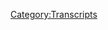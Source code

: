 {{Transcript
    | title         = [[365: She Doesn't Do Politics]]
    | caption       = [https://knowledgefight.libsyn.com/knowledge-fight-she-doesnt-do-politics Listen to this episode on Libsyn]
    | episodeNumber = [[365: She Doesn't Do Politics|365]]
    | length        = 01:43:48
}}

{{MessageBox
    | header     = Warning: Bot Generated Content
    | text       = This transcript was automatically generated by transcription software and likely contains many mistakes and misattributions. Please check the audio for definitive quotes, attribution, and context.
    | image      = N3yvass4myg91.webp
    | imagewidth = 50px
    | id         = warning
}}

{{TranscriptBlock
    | name      = Unknown Speaker
    | timestamp = 00:00:00.000
    | text      = N-N-N-N-N-N-N-Knowledge Fight
}}

{{TranscriptBlock
    | name      = Unknown Speaker
    | timestamp = 00:00:12.960
    | text      = Dan and Jordan, I am SWEATING
}}

{{TranscriptBlock
    | name      = Unknown Speaker
    | timestamp = 00:00:18.079
    | text      = knowledgefight.com, it's time to pray
}}

{{TranscriptBlock
    | name      = Unknown Speaker
    | timestamp = 00:00:21.280
    | text      = I have great respect for knowledgefight
}}

{{TranscriptBlock
    | name      = Unknown Speaker
    | timestamp = 00:00:23.879
    | text      = knowledgefight
}}

{{TranscriptBlock
    | name      = Unknown Speaker
    | timestamp = 00:00:25.160
    | text      = I'm sick of them posing as if they're the good guys
}}

{{TranscriptBlock
    | name      = Unknown Speaker
    | timestamp = 00:00:27.399
    | text      = saying we are the bad guys
}}

{{TranscriptBlock
    | name      = Unknown Speaker
    | timestamp = 00:00:28.960
    | text      = knowledgefight
}}

{{TranscriptBlock
    | name      = Unknown Speaker
    | timestamp = 00:00:30.039
    | text      = Dan and Jordan, knowledgefight
}}

{{TranscriptBlock
    | name      = Unknown Speaker
    | timestamp = 00:00:32.200
    | text      = RIDDLER, RIDDLER, RIDDLER
}}

{{TranscriptBlock
    | name      = Unknown Speaker
    | timestamp = 00:00:35.000
    | text      = Need, need money
}}

{{TranscriptBlock
    | name      = Unknown Speaker
    | timestamp = 00:00:36.439
    | text      = RIDDLER, RIDDLER, RIDDLER
}}

{{TranscriptBlock
    | name      = Unknown Speaker
    | timestamp = 00:00:39.359
    | text      = Andy and Kansas, Andy and, Andy and
}}

{{TranscriptBlock
    | name      = Unknown Speaker
    | timestamp = 00:00:42.200
    | text      = Stop it, Andy and, Andy and, Andy and Kansas
}}

{{TranscriptBlock
    | name      = Unknown Speaker
    | timestamp = 00:00:44.719
    | text      = Andy and, Andy and, Andy and
}}

{{TranscriptBlock
    | name      = Unknown Speaker
    | timestamp = 00:00:46.240
    | text      = It's time to pray
}}

{{TranscriptBlock
    | name      = Unknown Speaker
    | timestamp = 00:00:47.119
    | text      = Andy and Kansas, you're on the air, thanks for holding
}}

{{TranscriptBlock
    | name      = Unknown Speaker
    | timestamp = 00:00:49.439
    | text      = Hello Alex, I'm a first-time caller, I'm a huge fan
}}

{{TranscriptBlock
    | name      = Unknown Speaker
    | timestamp = 00:00:51.799
    | text      = I love your room
}}

{{TranscriptBlock
    | name      = Unknown Speaker
    | timestamp = 00:00:53.000
    | text      = knowledgefight
}}

{{TranscriptBlock
    | name      = Unknown Speaker
    | timestamp = 00:00:54.039
    | text      = N-N-N-N-N-Knowledgefight.com
}}

{{TranscriptBlock
    | name      = Unknown Speaker
    | timestamp = 00:00:57.359
    | text      = I love you
}}

{{TranscriptBlock
    | name      = Unknown Speaker
    | timestamp = 00:00:59.320
    | text      = Hey everybody, welcome back to Knowledge Fight, I'm Dan
}}

{{TranscriptBlock
    | name      = Unknown Speaker
    | timestamp = 00:01:01.479
    | text      = I'm Jordan
}}

{{TranscriptBlock
    | name      = Unknown Speaker
    | timestamp = 00:01:02.280
    | text      = We're a couple dudes, like sit around, drink novelty beverages
}}

{{TranscriptBlock
    | name      = Unknown Speaker
    | timestamp = 00:01:04.280
    | text      = and talk a little bit about Alex Jones
}}

{{TranscriptBlock
    | name      = Unknown Speaker
    | timestamp = 00:01:05.799
    | text      = Indeed we are Dan
}}

{{TranscriptBlock
    | name      = Unknown Speaker
    | timestamp = 00:01:07.120
    | text      = Jordan
}}

{{TranscriptBlock
    | name      = Unknown Speaker
    | timestamp = 00:01:07.599
    | text      = Dan?
}}

{{TranscriptBlock
    | name      = Unknown Speaker
    | timestamp = 00:01:08.079
    | text      = Jordan
}}

{{TranscriptBlock
    | name      = Unknown Speaker
    | timestamp = 00:01:08.599
    | text      = Have you ever been forgotten in a mall or the like?
}}

{{TranscriptBlock
    | name      = Unknown Speaker
    | timestamp = 00:01:12.159
    | text      = Yeah, yeah, yeah, yeah, yeah
}}

{{TranscriptBlock
    | name      = Unknown Speaker
    | timestamp = 00:01:13.560
    | text      = It's actually terrifying to me
}}

{{TranscriptBlock
    | name      = Unknown Speaker
    | timestamp = 00:01:15.079
    | text      = It's horrific, right?
}}

{{TranscriptBlock
    | name      = Unknown Speaker
    | timestamp = 00:01:16.200
    | text      = When I was a kid I had like a real serious fear of being left places
}}

{{TranscriptBlock
    | name      = Unknown Speaker
    | timestamp = 00:01:21.079
    | text      = Oh yeah
}}

{{TranscriptBlock
    | name      = Unknown Speaker
    | timestamp = 00:01:21.560
    | text      = And I believe it was based on like being lost at a supermarket
}}

{{TranscriptBlock
    | name      = Unknown Speaker
    | timestamp = 00:01:26.319
    | text      = when I was a really young boy
}}

{{TranscriptBlock
    | name      = Unknown Speaker
    | timestamp = 00:01:28.000
    | text      = Yeah
}}

{{TranscriptBlock
    | name      = Unknown Speaker
    | timestamp = 00:01:28.599
    | text      = Yeah, and I
}}

{{TranscriptBlock
    | name      = Unknown Speaker
    | timestamp = 00:01:29.280
    | text      = Did they drive away or was it just like they were?
}}

{{TranscriptBlock
    | name      = Unknown Speaker
    | timestamp = 00:01:31.760
    | text      = I think as I recall they were still in the store, my parents were still in the store
}}

{{TranscriptBlock
    | name      = Unknown Speaker
    | timestamp = 00:01:35.519
    | text      = but I was like, I don't know where anything is
}}

{{TranscriptBlock
    | name      = Unknown Speaker
    | timestamp = 00:01:37.680
    | text      = Yeah
}}

{{TranscriptBlock
    | name      = Unknown Speaker
    | timestamp = 00:01:38.079
    | text      = Like I have very visceral memories of just like, I don't know where
}}

{{TranscriptBlock
    | name      = Unknown Speaker
    | timestamp = 00:01:40.920
    | text      = I don't know how to get where I need to be
}}

{{TranscriptBlock
    | name      = Unknown Speaker
    | timestamp = 00:01:42.719
    | text      = Right, right, right, right
}}

{{TranscriptBlock
    | name      = Unknown Speaker
    | timestamp = 00:01:43.560
    | text      = It's terrifying
}}

{{TranscriptBlock
    | name      = Unknown Speaker
    | timestamp = 00:01:44.319
    | text      = And like I've always lived or like when I was younger in Honolulu
}}

{{TranscriptBlock
    | name      = Unknown Speaker
    | timestamp = 00:01:48.439
    | text      = and then also in Columbia, Missouri
}}

{{TranscriptBlock
    | name      = Unknown Speaker
    | timestamp = 00:01:51.000
    | text      = I lived close enough that I was supposed to walk to school
}}

{{TranscriptBlock
    | name      = Unknown Speaker
    | timestamp = 00:01:54.519
    | text      = And so like when we lived in Hawaii, my mom was a teacher at the school that I went to
}}

{{TranscriptBlock
    | name      = Unknown Speaker
    | timestamp = 00:01:59.159
    | text      = So you know, we'd walk to school together
}}

{{TranscriptBlock
    | name      = Unknown Speaker
    | timestamp = 00:02:01.079
    | text      = Sure
}}

{{TranscriptBlock
    | name      = Unknown Speaker
    | timestamp = 00:02:01.319
    | text      = And then I'd stay after school while she wrapped up stuff
}}

{{TranscriptBlock
    | name      = Unknown Speaker
    | timestamp = 00:02:03.760
    | text      = Right
}}

{{TranscriptBlock
    | name      = Unknown Speaker
    | timestamp = 00:02:03.920
    | text      = And then we'd, you know, walk back
}}

{{TranscriptBlock
    | name      = Unknown Speaker
    | timestamp = 00:02:05.480
    | text      = Yeah
}}

{{TranscriptBlock
    | name      = Unknown Speaker
    | timestamp = 00:02:06.040
    | text      = But then when we moved to Missouri, I was 10
}}

{{TranscriptBlock
    | name      = Unknown Speaker
    | timestamp = 00:02:09.199
    | text      = So it was like in fourth grade and had to walk to school
}}

{{TranscriptBlock
    | name      = Unknown Speaker
    | timestamp = 00:02:13.120
    | text      = And I just had like a really bad sense of direction
}}

{{TranscriptBlock
    | name      = Unknown Speaker
    | timestamp = 00:02:16.400
    | text      = So there would be times when I would just like try and take a slightly different route
}}

{{TranscriptBlock
    | name      = Unknown Speaker
    | timestamp = 00:02:20.360
    | text      = and just get completely lost
}}

{{TranscriptBlock
    | name      = Unknown Speaker
    | timestamp = 00:02:22.199
    | text      = Oh no
}}

{{TranscriptBlock
    | name      = Unknown Speaker
    | timestamp = 00:02:23.039
    | text      = And I had this real fear of being kidnapped
}}

{{TranscriptBlock
    | name      = Unknown Speaker
    | timestamp = 00:02:26.039
    | text      = Yeah
}}

{{TranscriptBlock
    | name      = Unknown Speaker
    | timestamp = 00:02:26.439
    | text      = A very, very strong fear that everyone was trying to get me
}}

{{TranscriptBlock
    | name      = Unknown Speaker
    | timestamp = 00:02:30.719
    | text      = Sure
}}

{{TranscriptBlock
    | name      = Unknown Speaker
    | timestamp = 00:02:31.319
    | text      = And so like anytime I'd be
}}

{{TranscriptBlock
    | name      = Unknown Speaker
    | timestamp = 00:02:32.599
    | text      = Good thing you've grown out of that
}}

{{TranscriptBlock
    | name      = Unknown Speaker
    | timestamp = 00:02:34.000
    | text      = Yeah
}}

{{TranscriptBlock
    | name      = Unknown Speaker
    | timestamp = 00:02:34.919
    | text      = Anytime I'd be walking home from school, a car that passes
}}

{{TranscriptBlock
    | name      = Unknown Speaker
    | timestamp = 00:02:37.960
    | text      = Any car is like, they're gonna stop and it's over for me
}}

{{TranscriptBlock
    | name      = Unknown Speaker
    | timestamp = 00:02:42.039
    | text      = I'm grabbed in their second location, it's all done
}}

{{TranscriptBlock
    | name      = Unknown Speaker
    | timestamp = 00:02:44.280
    | text      = Such an awful sort of state to be in
}}

{{TranscriptBlock
    | name      = Unknown Speaker
    | timestamp = 00:02:48.240
    | text      = Like constantly walking to and from school, terrified of anybody who passes
}}

{{TranscriptBlock
    | name      = Unknown Speaker
    | timestamp = 00:02:52.919
    | text      = And not sharing that fear because that would be, that would be shameful as well
}}

{{TranscriptBlock
    | name      = Unknown Speaker
    | timestamp = 00:02:57.319
    | text      = Oh man
}}

{{TranscriptBlock
    | name      = Unknown Speaker
    | timestamp = 00:02:58.039
    | text      = There was one time when I was like probably 11 or so
}}

{{TranscriptBlock
    | name      = Unknown Speaker
    | timestamp = 00:03:00.879
    | text      = And I was walking home from school and I just got completely lost
}}

{{TranscriptBlock
    | name      = Unknown Speaker
    | timestamp = 00:03:03.879
    | text      = Like I, now in my adult brain, I can map out that neighborhood
}}

{{TranscriptBlock
    | name      = Unknown Speaker
    | timestamp = 00:03:08.719
    | text      = Yeah
}}

{{TranscriptBlock
    | name      = Unknown Speaker
    | timestamp = 00:03:08.960
    | text      = And I know exactly where I would have needed to go
}}

{{TranscriptBlock
    | name      = Unknown Speaker
    | timestamp = 00:03:11.520
    | text      = Right
}}

{{TranscriptBlock
    | name      = Unknown Speaker
    | timestamp = 00:03:11.879
    | text      = It was maybe like, I don't know, 10 blocks from my house or so
}}

{{TranscriptBlock
    | name      = Unknown Speaker
    | timestamp = 00:03:15.240
    | text      = But because it was like this residential neighborhood with winding streets and offshoot cul-de-sacs and what have you
}}

{{TranscriptBlock
    | name      = Unknown Speaker
    | timestamp = 00:03:21.680
    | text      = I was just completely lost, I had no idea where to go
}}

{{TranscriptBlock
    | name      = Unknown Speaker
    | timestamp = 00:03:24.520
    | text      = And so I just started crying and I like knocked on someone's door
}}

{{TranscriptBlock
    | name      = Unknown Speaker
    | timestamp = 00:03:28.919
    | text      = It's like, I don't know how to get home
}}

{{TranscriptBlock
    | name      = Unknown Speaker
    | timestamp = 00:03:33.280
    | text      = Like it was before cell phones, I didn't use a cell phone
}}

{{TranscriptBlock
    | name      = Unknown Speaker
    | timestamp = 00:03:35.560
    | text      = My parents weren't home anyway
}}

{{TranscriptBlock
    | name      = Unknown Speaker
    | timestamp = 00:03:37.039
    | text      = No, of course not, it wouldn't have mattered
}}

{{TranscriptBlock
    | name      = Unknown Speaker
    | timestamp = 00:03:38.639
    | text      = Yeah, it was like sort of latchkey-ish existence
}}

{{TranscriptBlock
    | name      = Unknown Speaker
    | timestamp = 00:03:41.280
    | text      = Yeah, and so the person who was there was super nice
}}

{{TranscriptBlock
    | name      = Unknown Speaker
    | timestamp = 00:03:43.719
    | text      = And I, you know, hey, I'm 35 now, I still really appreciate it
}}

{{TranscriptBlock
    | name      = Unknown Speaker
    | timestamp = 00:03:46.840
    | text      = Yeah, yeah, yeah, yeah, we'll send them a card
}}

{{TranscriptBlock
    | name      = Unknown Speaker
    | timestamp = 00:03:49.479
    | text      = Very non-judgmental, very just like, oh my god, let's get you home
}}

{{TranscriptBlock
    | name      = Unknown Speaker
    | timestamp = 00:03:55.960
    | text      = And so I got home, but yeah, no, I had very, very strong fears when I was much younger of being lost
}}

{{TranscriptBlock
    | name      = Unknown Speaker
    | timestamp = 00:04:02.919
    | text      = And I still, I guess I'm a little bit now, but with the advent of cell phones and like maps and stuff
}}

{{TranscriptBlock
    | name      = Unknown Speaker
    | timestamp = 00:04:08.000
    | text      = It's pretty tough to be fully lost if your phone is charged
}}

{{TranscriptBlock
    | name      = Unknown Speaker
    | timestamp = 00:04:11.639
    | text      = It really is, it really is, it requires a bunch of things to go wrong in the lead up
}}

{{TranscriptBlock
    | name      = Unknown Speaker
    | timestamp = 00:04:16.759
    | text      = Sometimes you could still end up in a place where it's like, well, I know where I am, but there's not much I can do about that
}}

{{TranscriptBlock
    | name      = Unknown Speaker
    | timestamp = 00:04:21.839
    | text      = Like you're really far away from a train station or
}}

{{TranscriptBlock
    | name      = Unknown Speaker
    | timestamp = 00:04:25.199
    | text      = Or if you lose your job
}}

{{TranscriptBlock
    | name      = Unknown Speaker
    | timestamp = 00:04:26.600
    | text      = Sure, you know, it's tough, but those fears have lessened with age
}}

{{TranscriptBlock
    | name      = Unknown Speaker
    | timestamp = 00:04:33.319
    | text      = Yes, yeah
}}

{{TranscriptBlock
    | name      = Unknown Speaker
    | timestamp = 00:04:34.279
    | text      = So this is a podcast where I know a bit about the feeling of being left somewhere, I guess
}}

{{TranscriptBlock
    | name      = Unknown Speaker
    | timestamp = 00:04:39.199
    | text      = And I know a lot about Alex Jones
}}

{{TranscriptBlock
    | name      = Unknown Speaker
    | timestamp = 00:04:40.600
    | text      = And I know quite a bit about the first and not very much about the second
}}

{{TranscriptBlock
    | name      = Unknown Speaker
    | timestamp = 00:04:43.639
    | text      = So Jordan, today we are doing a Wacky Wednesday episode
}}

{{TranscriptBlock
    | name      = Unknown Speaker
    | timestamp = 00:04:48.240
    | text      = We're gonna explore a little something and see what we find
}}

{{TranscriptBlock
    | name      = Unknown Speaker
    | timestamp = 00:04:52.079
    | text      = But before we get down to business on that, I'd like to take a little moment and say thank you to some folks who have signed up and are supporting the show
}}

{{TranscriptBlock
    | name      = Unknown Speaker
    | timestamp = 00:04:58.000
    | text      = So first of all, Jay, thank you so much, you are now a policy wonk
}}

{{TranscriptBlock
    | name      = Unknown Speaker
    | timestamp = 00:05:01.360
    | text      = I'm a policy wonk
}}

{{TranscriptBlock
    | name      = Unknown Speaker
    | timestamp = 00:05:02.560
    | text      = Thank you, Jay
}}

{{TranscriptBlock
    | name      = Unknown Speaker
    | timestamp = 00:05:03.319
    | text      = Next, Scott, thank you so much, you are now a policy wonk
}}

{{TranscriptBlock
    | name      = Unknown Speaker
    | timestamp = 00:05:06.000
    | text      = I'm a policy wonk
}}

{{TranscriptBlock
    | name      = Unknown Speaker
    | timestamp = 00:05:07.040
    | text      = Thanks, Scott
}}

{{TranscriptBlock
    | name      = Unknown Speaker
    | timestamp = 00:05:07.879
    | text      = Next, Captain Awesome, thank you so much, you are now a policy wonk
}}

{{TranscriptBlock
    | name      = Unknown Speaker
    | timestamp = 00:05:11.800
    | text      = I'm a policy wonk
}}

{{TranscriptBlock
    | name      = Unknown Speaker
    | timestamp = 00:05:12.800
    | text      = Thank you, Captain Awesome
}}

{{TranscriptBlock
    | name      = Unknown Speaker
    | timestamp = 00:05:13.839
    | text      = Yeah, next, Hannah, thank you so much, you are now a policy wonk
}}

{{TranscriptBlock
    | name      = Unknown Speaker
    | timestamp = 00:05:17.319
    | text      = I'm a policy wonk
}}

{{TranscriptBlock
    | name      = Unknown Speaker
    | timestamp = 00:05:18.480
    | text      = Thank you, Hannah
}}

{{TranscriptBlock
    | name      = Unknown Speaker
    | timestamp = 00:05:19.399
    | text      = Next, Carpe Donkton
}}

{{TranscriptBlock
    | name      = Unknown Speaker
    | timestamp = 00:05:21.199
    | text      = Oh, damn you
}}

{{TranscriptBlock
    | name      = Unknown Speaker
    | timestamp = 00:05:22.480
    | text      = I don't think it's the real one
}}

{{TranscriptBlock
    | name      = Unknown Speaker
    | timestamp = 00:05:23.480
    | text      = Okay
}}

{{TranscriptBlock
    | name      = Unknown Speaker
    | timestamp = 00:05:24.079
    | text      = But thank you very much, you are now a policy wonk
}}

{{TranscriptBlock
    | name      = Unknown Speaker
    | timestamp = 00:05:25.800
    | text      = I'm a policy wonk
}}

{{TranscriptBlock
    | name      = Unknown Speaker
    | timestamp = 00:05:26.920
    | text      = I like that there's a real Carpe Donkton as opposed to a pretender
}}

{{TranscriptBlock
    | name      = Unknown Speaker
    | timestamp = 00:05:31.480
    | text      = Yes, yeah, yeah
}}

{{TranscriptBlock
    | name      = Unknown Speaker
    | timestamp = 00:05:32.439
    | text      = But thank you very much, Carpe Donkton
}}

{{TranscriptBlock
    | name      = Unknown Speaker
    | timestamp = 00:05:34.319
    | text      = And then finally, I'd like to say thank you to a couple of people who signed up on an elevated level, we appreciate that very much
}}

{{TranscriptBlock
    | name      = Unknown Speaker
    | timestamp = 00:05:38.879
    | text      = So Amanda, thank you very much
}}

{{TranscriptBlock
    | name      = Unknown Speaker
    | timestamp = 00:05:41.040
    | text      = Aaron, thank you so much
}}

{{TranscriptBlock
    | name      = Unknown Speaker
    | timestamp = 00:05:42.680
    | text      = And Tennis Is Baseball With A Fat Bat, thank you so much, you are all now wonderful technocrats
}}

{{TranscriptBlock
    | name      = Unknown Speaker
    | timestamp = 00:05:48.519
    | text      = I'm a policy wonk
}}

{{TranscriptBlock
    | name      = Unknown Speaker
    | timestamp = 00:05:49.720
    | text      = Crikey, mate, that's fantastic, have yourself a brew
}}

{{TranscriptBlock
    | name      = Unknown Speaker
    | timestamp = 00:05:52.800
    | text      = How's your 401k doing, bro?
}}

{{TranscriptBlock
    | name      = Unknown Speaker
    | timestamp = 00:05:54.279
    | text      = Alright, we gotta go full tilt boogie on this, Watson, alright?
}}

{{TranscriptBlock
    | name      = Unknown Speaker
    | timestamp = 00:05:57.040
    | text      = Let's just get down to business
}}

{{TranscriptBlock
    | name      = Unknown Speaker
    | timestamp = 00:05:58.279
    | text      = We ain't making that money off that heroin
}}

{{TranscriptBlock
    | name      = Unknown Speaker
    | timestamp = 00:06:00.360
    | text      = Why are you pimps so good?
}}

{{TranscriptBlock
    | name      = Unknown Speaker
    | timestamp = 00:06:02.079
    | text      = My neck is freakishly large
}}

{{TranscriptBlock
    | name      = Unknown Speaker
    | timestamp = 00:06:04.040
    | text      = I declare info war on you
}}

{{TranscriptBlock
    | name      = Unknown Speaker
    | timestamp = 00:06:06.759
    | text      = Thank you so much, Aaron, Amanda, and Tennis Is Baseball With A Fat Bat
}}

{{TranscriptBlock
    | name      = Unknown Speaker
    | timestamp = 00:06:11.040
    | text      = Yes, thank you very much to all three of you
}}

{{TranscriptBlock
    | name      = Unknown Speaker
    | timestamp = 00:06:13.240
    | text      = Bizarre reference to something I think I said way back on this podcast
}}

{{TranscriptBlock
    | name      = Unknown Speaker
    | timestamp = 00:06:18.319
    | text      = I have no idea what context it was in
}}

{{TranscriptBlock
    | name      = Unknown Speaker
    | timestamp = 00:06:20.720
    | text      = I know
}}

{{TranscriptBlock
    | name      = Unknown Speaker
    | timestamp = 00:06:21.639
    | text      = But I like being reminded of that
}}

{{TranscriptBlock
    | name      = Unknown Speaker
    | timestamp = 00:06:23.439
    | text      = I recall it was probably something about Rafa
}}

{{TranscriptBlock
    | name      = Unknown Speaker
    | timestamp = 00:06:26.639
    | text      = I was talking about the French Open, maybe
}}

{{TranscriptBlock
    | name      = Unknown Speaker
    | timestamp = 00:06:29.040
    | text      = I was probably dismissing the game of tennis
}}

{{TranscriptBlock
    | name      = Unknown Speaker
    | timestamp = 00:06:30.959
    | text      = Yeah, well, yes, naturally
}}

{{TranscriptBlock
    | name      = Unknown Speaker
    | timestamp = 00:06:32.839
    | text      = So if you're out there listening and thinking, hey, I like what these guys do, I'd like to support the show
}}

{{TranscriptBlock
    | name      = Unknown Speaker
    | timestamp = 00:06:37.279
    | text      = You can do that by going to our website, knowledgefight.com
}}

{{TranscriptBlock
    | name      = Unknown Speaker
    | timestamp = 00:06:40.160
    | text      = There's a button on there that says, support the show, goes to our Patreon
}}

{{TranscriptBlock
    | name      = Unknown Speaker
    | timestamp = 00:06:42.759
    | text      = And you can help make this show possible
}}

{{TranscriptBlock
    | name      = Unknown Speaker
    | timestamp = 00:06:44.879
    | text      = It would be lovely
}}

{{TranscriptBlock
    | name      = Unknown Speaker
    | timestamp = 00:06:45.759
    | text      = So, Jordan, today, like I said, Waggy Wednesday
}}

{{TranscriptBlock
    | name      = Unknown Speaker
    | timestamp = 00:06:48.360
    | text      = Yes
}}

{{TranscriptBlock
    | name      = Unknown Speaker
    | timestamp = 00:06:49.319
    | text      = So it's been a while since we checked in on the world of The Jim Bakker Show
}}

{{TranscriptBlock
    | name      = Unknown Speaker
    | timestamp = 00:06:53.240
    | text      = Yes, it has
}}

{{TranscriptBlock
    | name      = Unknown Speaker
    | timestamp = 00:06:54.079
    | text      = And the main reason for that is his show is dumb as shit
}}

{{TranscriptBlock
    | name      = Unknown Speaker
    | timestamp = 00:06:56.959
    | text      = Right
}}

{{TranscriptBlock
    | name      = Unknown Speaker
    | timestamp = 00:06:57.480
    | text      = It's so profoundly boring to listen to
}}

{{TranscriptBlock
    | name      = Unknown Speaker
    | timestamp = 00:06:59.680
    | text      = And it's so incredibly rare for Jim or one of his guests to say anything that I think even merits looking into
}}

{{TranscriptBlock
    | name      = Unknown Speaker
    | timestamp = 00:07:06.120
    | text      = Like, if he's gonna have people like Steve Quayle or Tom Horn coming in talking about the giants and angels
}}

{{TranscriptBlock
    | name      = Unknown Speaker
    | timestamp = 00:07:12.720
    | text      = Fantastic
}}

{{TranscriptBlock
    | name      = Unknown Speaker
    | timestamp = 00:07:12.959
    | text      = And they're not the baseball teams with a thin bat
}}

{{TranscriptBlock
    | name      = Unknown Speaker
    | timestamp = 00:07:15.360
    | text      = Fantastic
}}

{{TranscriptBlock
    | name      = Unknown Speaker
    | timestamp = 00:07:16.639
    | text      = Both of those in
}}

{{TranscriptBlock
    | name      = Unknown Speaker
    | timestamp = 00:07:17.959
    | text      = Yeah
}}

{{TranscriptBlock
    | name      = Unknown Speaker
    | timestamp = 00:07:18.519
    | text      = There's not a whole lot I can do with stuff like that
}}

{{TranscriptBlock
    | name      = Unknown Speaker
    | timestamp = 00:07:21.480
    | text      = But the reality is that The Jim Bakker Show is the media offshoot of a manipulative, abusive money cult
}}

{{TranscriptBlock
    | name      = Unknown Speaker
    | timestamp = 00:07:26.839
    | text      = He feeds off his audience in tremendously cynical ways
}}

{{TranscriptBlock
    | name      = Unknown Speaker
    | timestamp = 00:07:29.920
    | text      = And even if his show is boring and half the shit that's said on the show can't possibly even be shown to be true or false
}}

{{TranscriptBlock
    | name      = Unknown Speaker
    | timestamp = 00:07:36.040
    | text      = I think it's still important to check in from time to time
}}

{{TranscriptBlock
    | name      = Unknown Speaker
    | timestamp = 00:07:38.879
    | text      = Particularly when his world intersects with reality
}}

{{TranscriptBlock
    | name      = Unknown Speaker
    | timestamp = 00:07:42.800
    | text      = At the end of last week, it was announced that Trump had appointed megachurch scammer and Jim Bakker associate Paula White-Cain to an official position in the White House
}}

{{TranscriptBlock
    | name      = Unknown Speaker
    | timestamp = 00:07:52.600
    | text      = She had previously been a spiritual advisor to him
}}

{{TranscriptBlock
    | name      = Unknown Speaker
    | timestamp = 00:07:55.959
    | text      = But it was announced that she was now officially working in the Office of Public Liaison
}}

{{TranscriptBlock
    | name      = Unknown Speaker
    | timestamp = 00:08:00.879
    | text      = If you'd like to learn more about Paula's fuller story, we did an episode about her called Heresy and God Kings
}}

{{TranscriptBlock
    | name      = Unknown Speaker
    | timestamp = 00:08:06.439
    | text      = Which you can find in our archives where we talk about her churches and all that stuff
}}

{{TranscriptBlock
    | name      = Unknown Speaker
    | timestamp = 00:08:11.199
    | text      = For now, suffice it to say that she is a prosperity gospel preacher who made millions of dollars by scamming her followers
}}

{{TranscriptBlock
    | name      = Unknown Speaker
    | timestamp = 00:08:17.920
    | text      = She advocated the principle of first fruits
}}

{{TranscriptBlock
    | name      = Unknown Speaker
    | timestamp = 00:08:20.439
    | text      = Where you need to send her all the money that you make in January to make sure that you make even more money the rest of the year
}}

{{TranscriptBlock
    | name      = Unknown Speaker
    | timestamp = 00:08:26.800
    | text      = Which is cool
}}

{{TranscriptBlock
    | name      = Unknown Speaker
    | timestamp = 00:08:27.959
    | text      = That's still one of my...
}}

{{TranscriptBlock
    | name      = Unknown Speaker
    | timestamp = 00:08:29.920
    | text      = Makes sense
}}

{{TranscriptBlock
    | name      = Unknown Speaker
    | timestamp = 00:08:30.959
    | text      = One of my most incredible, like...
}}

{{TranscriptBlock
    | name      = Unknown Speaker
    | timestamp = 00:08:34.639
    | text      = I gotta give it up to you, it's really hard to just say that
}}

{{TranscriptBlock
    | name      = Unknown Speaker
    | timestamp = 00:08:38.080
    | text      = Yeah
}}

{{TranscriptBlock
    | name      = Unknown Speaker
    | timestamp = 00:08:38.440
    | text      = You know?
}}

{{TranscriptBlock
    | name      = Unknown Speaker
    | timestamp = 00:08:38.960
    | text      = Yeah
}}

{{TranscriptBlock
    | name      = Unknown Speaker
    | timestamp = 00:08:39.240
    | text      = Like that's Jedi level, just like, hey, if I say this enough I'm going to make millions of dollars, that's crazy
}}

{{TranscriptBlock
    | name      = Unknown Speaker
    | timestamp = 00:08:45.519
    | text      = It's a startling level of cynicism
}}

{{TranscriptBlock
    | name      = Unknown Speaker
    | timestamp = 00:08:47.360
    | text      = Yeah
}}

{{TranscriptBlock
    | name      = Unknown Speaker
    | timestamp = 00:08:47.759
    | text      = That you're demonstrating in that
}}

{{TranscriptBlock
    | name      = Unknown Speaker
    | timestamp = 00:08:50.720
    | text      = And it's one thing to say that you'll gain future blessings if you give her one twelfth of the money you make in a year
}}

{{TranscriptBlock
    | name      = Unknown Speaker
    | timestamp = 00:08:56.759
    | text      = That's shitty and awful, but at least it's just an offer
}}

{{TranscriptBlock
    | name      = Unknown Speaker
    | timestamp = 00:09:00.279
    | text      = But in reality, the way Paula preaches it, the first fruits thing is a threat
}}

{{TranscriptBlock
    | name      = Unknown Speaker
    | timestamp = 00:09:05.000
    | text      = She said, quote, when you honor this principle it provides the foundation and structure for God's blessings and promises in your life
}}

{{TranscriptBlock
    | name      = Unknown Speaker
    | timestamp = 00:09:11.279
    | text      = It unlocks deep dimensions of spiritual truths that literally transform your life
}}

{{TranscriptBlock
    | name      = Unknown Speaker
    | timestamp = 00:09:16.200
    | text      = When you apply this, everything comes in divine alignment for his plan and promises for you
}}

{{TranscriptBlock
    | name      = Unknown Speaker
    | timestamp = 00:09:20.799
    | text      = When you don't honor it, whether through ignorance or direct disobedience, there are consequences
}}

{{TranscriptBlock
    | name      = Unknown Speaker
    | timestamp = 00:09:26.919
    | text      = There are consequences
}}

{{TranscriptBlock
    | name      = Unknown Speaker
    | timestamp = 00:09:29.039
    | text      = So fuck Paula White-Cain
}}

{{TranscriptBlock
    | name      = Unknown Speaker
    | timestamp = 00:09:30.519
    | text      = Yeah, she's a giant piece of shit
}}

{{TranscriptBlock
    | name      = Unknown Speaker
    | timestamp = 00:09:32.159
    | text      = She's one of the most transparent scam artists in the field of televangelism
}}

{{TranscriptBlock
    | name      = Unknown Speaker
    | timestamp = 00:09:35.840
    | text      = And the fact that Trump would give her a job in the government is so unsurprising, but so profoundly offensive
}}

{{TranscriptBlock
    | name      = Unknown Speaker
    | timestamp = 00:09:41.480
    | text      = Yeah, considering he's one of the most transparent scammers in government
}}

{{TranscriptBlock
    | name      = Unknown Speaker
    | timestamp = 00:09:44.879
    | text      = Yes
}}

{{TranscriptBlock
    | name      = Unknown Speaker
    | timestamp = 00:09:45.879
    | text      = So in the middle of October, last month, Paula White-Cain was a guest on Jim Bakery again
}}

{{TranscriptBlock
    | name      = Unknown Speaker
    | timestamp = 00:09:52.919
    | text      = Okay
}}

{{TranscriptBlock
    | name      = Unknown Speaker
    | timestamp = 00:09:53.919
    | text      = And we're going to listen to a little bit of that here today
}}

{{TranscriptBlock
    | name      = Unknown Speaker
    | timestamp = 00:09:55.559
    | text      = Oh boy
}}

{{TranscriptBlock
    | name      = Unknown Speaker
    | timestamp = 00:09:56.559
    | text      = And it's going to be, you know, we're going to get off in side topics and what have you
}}

{{TranscriptBlock
    | name      = Unknown Speaker
    | timestamp = 00:10:01.639
    | text      = And as we do, just remember, this is a person who officially works in the government now
}}

{{TranscriptBlock
    | name      = Unknown Speaker
    | timestamp = 00:10:06.399
    | text      = Yeah
}}

{{TranscriptBlock
    | name      = Unknown Speaker
    | timestamp = 00:10:07.399
    | text      = So here is Jim Bakery, well actually his daughter, giving the introduction to the show
}}

{{TranscriptBlock
    | name      = Unknown Speaker
    | timestamp = 00:10:12.080
    | text      = Hello, and welcome to The Jim Bakery Show, coming to you from the village of Morningside
}}

{{TranscriptBlock
    | name      = Unknown Speaker
    | timestamp = 00:10:18.840
    | text      = USA
}}

{{TranscriptBlock
    | name      = Unknown Speaker
    | timestamp = 00:10:19.840
    | text      = Snuggle in the beautiful Ozark Mountains
}}

{{TranscriptBlock
    | name      = Unknown Speaker
    | timestamp = 00:10:20.840
    | text      = Today's guest is the senior pastor of New Destiny Christian Center, Pastor Paula White-Cain
}}

{{TranscriptBlock
    | name      = Unknown Speaker
    | timestamp = 00:10:29.480
    | text      = Our co-host today is Mondo De La Vega
}}

{{TranscriptBlock
    | name      = Unknown Speaker
    | timestamp = 00:10:32.120
    | text      = I'm Tammi Sue Baker, and now please give a warm welcome to my parents and the host of
}}

{{TranscriptBlock
    | name      = Unknown Speaker
    | timestamp = 00:10:37.159
    | text      = The Jim Bakery Show, Jim and Laurie Baker
}}

{{TranscriptBlock
    | name      = Unknown Speaker
    | timestamp = 00:10:40.039
    | text      = Thank you, Tammi Sue Baker
}}

{{TranscriptBlock
    | name      = Unknown Speaker
    | timestamp = 00:10:42.159
    | text      = It's a very, very small point, very small point
}}

{{TranscriptBlock
    | name      = Unknown Speaker
    | timestamp = 00:10:47.039
    | text      = Why does Jim Baker say, thank you Tammi Sue Baker?
}}

{{TranscriptBlock
    | name      = Unknown Speaker
    | timestamp = 00:10:49.480
    | text      = I was just thinking the same thing, do you not know her?
}}

{{TranscriptBlock
    | name      = Unknown Speaker
    | timestamp = 00:10:54.240
    | text      = Why do you use your daughter's last name?
}}

{{TranscriptBlock
    | name      = Unknown Speaker
    | timestamp = 00:10:56.159
    | text      = What is going on?
}}

{{TranscriptBlock
    | name      = Unknown Speaker
    | timestamp = 00:10:57.159
    | text      = That's so formal, so bizarre
}}

{{TranscriptBlock
    | name      = Unknown Speaker
    | timestamp = 00:11:00.480
    | text      = Why not say Miss Tammi Sue Baker for god's sake?
}}

{{TranscriptBlock
    | name      = Unknown Speaker
    | timestamp = 00:11:04.480
    | text      = Thank you, Miss Baker
}}

{{TranscriptBlock
    | name      = Unknown Speaker
    | timestamp = 00:11:05.480
    | text      = Yeah
}}

{{TranscriptBlock
    | name      = Unknown Speaker
    | timestamp = 00:11:06.480
    | text      = That's your daughter, thank you Tammi Sue
}}

{{TranscriptBlock
    | name      = Unknown Speaker
    | timestamp = 00:11:09.679
    | text      = I'm sure they have a great relationship
}}

{{TranscriptBlock
    | name      = Unknown Speaker
    | timestamp = 00:11:12.200
    | text      = It just seems very strange
}}

{{TranscriptBlock
    | name      = Unknown Speaker
    | timestamp = 00:11:14.320
    | text      = Thank you, Tammi Sue Baker
}}

{{TranscriptBlock
    | name      = Unknown Speaker
    | timestamp = 00:11:15.720
    | text      = Thank you, Tammi Sue Baker
}}

{{TranscriptBlock
    | name      = Unknown Speaker
    | timestamp = 00:11:17.399
    | text      = It's almost like he's incapable of not doing an ad
}}

{{TranscriptBlock
    | name      = Unknown Speaker
    | timestamp = 00:11:21.240
    | text      = You know, like this is, I'm making sure that you get full credits in the fucking show
}}

{{TranscriptBlock
    | name      = Unknown Speaker
    | timestamp = 00:11:27.440
    | text      = Yeah, I don't know exactly
}}

{{TranscriptBlock
    | name      = Unknown Speaker
    | timestamp = 00:11:28.679
    | text      = I don't want them to think it's some other Tammi Sue
}}

{{TranscriptBlock
    | name      = Unknown Speaker
    | timestamp = 00:11:30.919
    | text      = I don't know why, but that really was a hang up for me
}}

{{TranscriptBlock
    | name      = Unknown Speaker
    | timestamp = 00:11:33.700
    | text      = I was listening, I had to listen to that a couple of times just to be like, am I weird
}}

{{TranscriptBlock
    | name      = Unknown Speaker
    | timestamp = 00:11:37.840
    | text      = or is that weird?
}}

{{TranscriptBlock
    | name      = Unknown Speaker
    | timestamp = 00:11:38.840
    | text      = Yeah, that's weird
}}

{{TranscriptBlock
    | name      = Unknown Speaker
    | timestamp = 00:11:39.840
    | text      = I've decided it's weird
}}

{{TranscriptBlock
    | name      = Unknown Speaker
    | timestamp = 00:11:40.840
    | text      = That's weird
}}

{{TranscriptBlock
    | name      = Unknown Speaker
    | timestamp = 00:11:41.840
    | text      = Could have just said Tammi
}}

{{TranscriptBlock
    | name      = Unknown Speaker
    | timestamp = 00:11:42.840
    | text      = Right
}}

{{TranscriptBlock
    | name      = Unknown Speaker
    | timestamp = 00:11:43.840
    | text      = Didn't even have to say the Sue part
}}

{{TranscriptBlock
    | name      = Unknown Speaker
    | timestamp = 00:11:44.840
    | text      = Right
}}

{{TranscriptBlock
    | name      = Unknown Speaker
    | timestamp = 00:11:45.840
    | text      = I would feel like, okay, one time my dad did a religious studies themed radio show back
}}

{{TranscriptBlock
    | name      = Unknown Speaker
    | timestamp = 00:11:51.480
    | text      = in Columbia, Missouri
}}

{{TranscriptBlock
    | name      = Unknown Speaker
    | timestamp = 00:11:52.480
    | text      = Yeah, yeah, yeah
}}

{{TranscriptBlock
    | name      = Unknown Speaker
    | timestamp = 00:11:53.720
    | text      = And I was a guest on it once and if he was introducing me and he was like, my guest is
}}

{{TranscriptBlock
    | name      = Unknown Speaker
    | timestamp = 00:11:58.879
    | text      = my son Dan Friesen, I would feel weird
}}

{{TranscriptBlock
    | name      = Unknown Speaker
    | timestamp = 00:12:05.639
    | text      = My son, Daniel, a little bit is more
}}

{{TranscriptBlock
    | name      = Unknown Speaker
    | timestamp = 00:12:08.960
    | text      = Because it's not like he's intro-ing you to do 45
}}

{{TranscriptBlock
    | name      = Unknown Speaker
    | timestamp = 00:12:13.440
    | text      = No, no
}}

{{TranscriptBlock
    | name      = Unknown Speaker
    | timestamp = 00:12:15.799
    | text      = My son, the great comedian Dan Friesen, that works for me, I'd be fine with that
}}

{{TranscriptBlock
    | name      = Unknown Speaker
    | timestamp = 00:12:20.440
    | text      = Even if he was, I would still feel weird
}}

{{TranscriptBlock
    | name      = Unknown Speaker
    | timestamp = 00:12:22.320
    | text      = Yeah
}}

{{TranscriptBlock
    | name      = Unknown Speaker
    | timestamp = 00:12:23.320
    | text      = It's just formal
}}

{{TranscriptBlock
    | name      = Unknown Speaker
    | timestamp = 00:12:24.320
    | text      = Anyway, maybe I should just get over this and get down to business
}}

{{TranscriptBlock
    | name      = Unknown Speaker
    | timestamp = 00:12:27.559
    | text      = Ah, we could
}}

{{TranscriptBlock
    | name      = Unknown Speaker
    | timestamp = 00:12:28.559
    | text      = So Paula White-Cain is on the show primarily to promote her new book
}}

{{TranscriptBlock
    | name      = Unknown Speaker
    | timestamp = 00:12:32.840
    | text      = Yeah
}}

{{TranscriptBlock
    | name      = Unknown Speaker
    | timestamp = 00:12:33.840
    | text      = She's got a book out called Something More that is apparently the best book
}}

{{TranscriptBlock
    | name      = Unknown Speaker
    | timestamp = 00:12:37.919
    | text      = How much she would like
}}

{{TranscriptBlock
    | name      = Unknown Speaker
    | timestamp = 00:12:38.919
    | text      = Yeah, that's a fair point
}}

{{TranscriptBlock
    | name      = Unknown Speaker
    | timestamp = 00:12:41.120
    | text      = I would like something more, please
}}

{{TranscriptBlock
    | name      = Unknown Speaker
    | timestamp = 00:12:43.159
    | text      = She has changed Laurie Baker's life with this book because it is so damn good
}}

{{TranscriptBlock
    | name      = Unknown Speaker
    | timestamp = 00:12:49.720
    | text      = Sure
}}

{{TranscriptBlock
    | name      = Unknown Speaker
    | timestamp = 00:12:50.720
    | text      = And honestly, I think that there's a little bit of a vibe that goes throughout this episode
}}

{{TranscriptBlock
    | name      = Unknown Speaker
    | timestamp = 00:12:54.440
    | text      = that Jim is a little bit peeved at how much Laurie likes this book
}}

{{TranscriptBlock
    | name      = Unknown Speaker
    | timestamp = 00:12:59.240
    | text      = This is, I think, your favorite book of all times
}}

{{TranscriptBlock
    | name      = Unknown Speaker
    | timestamp = 00:13:03.740
    | text      = I got to tell you, honestly
}}

{{TranscriptBlock
    | name      = Unknown Speaker
    | timestamp = 00:13:05.519
    | text      = I'm serious, and you know, we have a lot of books
}}

{{TranscriptBlock
    | name      = Unknown Speaker
    | timestamp = 00:13:07.919
    | text      = We do
}}

{{TranscriptBlock
    | name      = Unknown Speaker
    | timestamp = 00:13:08.919
    | text      = We have a huge library
}}

{{TranscriptBlock
    | name      = Unknown Speaker
    | timestamp = 00:13:10.399
    | text      = Laurie has already read this book
}}

{{TranscriptBlock
    | name      = Unknown Speaker
    | timestamp = 00:13:12.799
    | text      = She loves it so much, she's read it twice
}}

{{TranscriptBlock
    | name      = Unknown Speaker
    | timestamp = 00:13:16.240
    | text      = And she's told it to me a dozen times
}}

{{TranscriptBlock
    | name      = Unknown Speaker
    | timestamp = 00:13:20.360
    | text      = Every day
}}

{{TranscriptBlock
    | name      = Unknown Speaker
    | timestamp = 00:13:21.360
    | text      = Whoa
}}

{{TranscriptBlock
    | name      = Unknown Speaker
    | timestamp = 00:13:22.360
    | text      = She said, do you realize what she said?
}}

{{TranscriptBlock
    | name      = Unknown Speaker
    | timestamp = 00:13:23.980
    | text      = She told this and she told, she said, I thought she'd never tell this
}}

{{TranscriptBlock
    | name      = Unknown Speaker
    | timestamp = 00:13:28.320
    | text      = You've told it all in this book
}}

{{TranscriptBlock
    | name      = Unknown Speaker
    | timestamp = 00:13:29.759
    | text      = Well, you know what, here's the only way I know how to be, is very authentic, very real,
}}

{{TranscriptBlock
    | name      = Unknown Speaker
    | timestamp = 00:13:34.240
    | text      = very open, very raw
}}

{{TranscriptBlock
    | name      = Unknown Speaker
    | timestamp = 00:13:35.840
    | text      = It was the hardest thing I've ever done, but the most rewarding thing I've done
}}

{{TranscriptBlock
    | name      = Unknown Speaker
    | timestamp = 00:13:39.720
    | text      = It took me nine years, two years to write
}}

{{TranscriptBlock
    | name      = Unknown Speaker
    | timestamp = 00:13:42.759
    | text      = What?
}}

{{TranscriptBlock
    | name      = Unknown Speaker
    | timestamp = 00:13:43.759
    | text      = It took you nine years to write this book?
}}

{{TranscriptBlock
    | name      = Unknown Speaker
    | timestamp = 00:13:45.240
    | text      = What were you, like, she was just on, like, maybe nine, ten months before this on Jim
}}

{{TranscriptBlock
    | name      = Unknown Speaker
    | timestamp = 00:13:51.120
    | text      = Baker's show pushing her other book about Esther's
}}

{{TranscriptBlock
    | name      = Unknown Speaker
    | timestamp = 00:13:53.600
    | text      = Yeah
}}

{{TranscriptBlock
    | name      = Unknown Speaker
    | timestamp = 00:13:54.600
    | text      = Like, it's
}}

{{TranscriptBlock
    | name      = Unknown Speaker
    | timestamp = 00:13:55.600
    | text      = If she
}}

{{TranscriptBlock
    | name      = Unknown Speaker
    | timestamp = 00:13:56.600
    | text      = How did she have the time
}}

{{TranscriptBlock
    | name      = Unknown Speaker
    | timestamp = 00:13:57.600
    | text      = If she's written a book, I will eat my own shit
}}

{{TranscriptBlock
    | name      = Unknown Speaker
    | timestamp = 00:13:59.600
    | text      = Well, I mean, technically, I don't have any evidence that she didn't write this book
}}

{{TranscriptBlock
    | name      = Unknown Speaker
    | timestamp = 00:14:03.159
    | text      = I know, I'm just saying that if she did, I will eat my own shit
}}

{{TranscriptBlock
    | name      = Unknown Speaker
    | timestamp = 00:14:06.480
    | text      = I don't know if she, you don't want to make those sort of promises
}}

{{TranscriptBlock
    | name      = Unknown Speaker
    | timestamp = 00:14:10.700
    | text      = She has
}}

{{TranscriptBlock
    | name      = Unknown Speaker
    | timestamp = 00:14:11.700
    | text      = Let me see the fucking manuscripts
}}

{{TranscriptBlock
    | name      = Unknown Speaker
    | timestamp = 00:14:14.080
    | text      = I don't know how she has the time, quite frankly
}}

{{TranscriptBlock
    | name      = Unknown Speaker
    | timestamp = 00:14:16.480
    | text      = I know
}}

{{TranscriptBlock
    | name      = Unknown Speaker
    | timestamp = 00:14:17.480
    | text      = Oh
}}

{{TranscriptBlock
    | name      = Unknown Speaker
    | timestamp = 00:14:18.480
    | text      = She doesn't write the
}}

{{TranscriptBlock
    | name      = Unknown Speaker
    | timestamp = 00:14:20.480
    | text      = Could be
}}

{{TranscriptBlock
    | name      = Unknown Speaker
    | timestamp = 00:14:21.480
    | text      = So in her book, she talks about her path through life, her early childhood, and for the most
}}

{{TranscriptBlock
    | name      = Unknown Speaker
    | timestamp = 00:14:26.840
    | text      = part, I'm going to try and stay away from, like, her personal stuff
}}

{{TranscriptBlock
    | name      = Unknown Speaker
    | timestamp = 00:14:29.659
    | text      = Right, right, right
}}

{{TranscriptBlock
    | name      = Unknown Speaker
    | timestamp = 00:14:30.659
    | text      = Because I don't know if it's really all that interesting or all that relevant
}}

{{TranscriptBlock
    | name      = Unknown Speaker
    | timestamp = 00:14:34.259
    | text      = Right
}}

{{TranscriptBlock
    | name      = Unknown Speaker
    | timestamp = 00:14:35.259
    | text      = I assume she tortured animals as a child
}}

{{TranscriptBlock
    | name      = Unknown Speaker
    | timestamp = 00:14:37.480
    | text      = No, that's not the book
}}

{{TranscriptBlock
    | name      = Unknown Speaker
    | timestamp = 00:14:38.480
    | text      = Are you sure?
}}

{{TranscriptBlock
    | name      = Unknown Speaker
    | timestamp = 00:14:39.480
    | text      = I haven't read it, but it doesn't come up
}}

{{TranscriptBlock
    | name      = Unknown Speaker
    | timestamp = 00:14:40.919
    | text      = I mean, I find her story has to be at least identical to John Wayne Gacy's, but there
}}

{{TranscriptBlock
    | name      = Unknown Speaker
    | timestamp = 00:14:45.720
    | text      = was just, like, a different fork in the road
}}

{{TranscriptBlock
    | name      = Unknown Speaker
    | timestamp = 00:14:47.840
    | text      = What less clowny
}}

{{TranscriptBlock
    | name      = Unknown Speaker
    | timestamp = 00:14:48.840
    | text      = Yeah, yeah, yeah
}}

{{TranscriptBlock
    | name      = Unknown Speaker
    | timestamp = 00:14:49.840
    | text      = I don't know about anything in her book except for what they talk about
}}

{{TranscriptBlock
    | name      = Unknown Speaker
    | timestamp = 00:14:52.919
    | text      = Right
}}

{{TranscriptBlock
    | name      = Unknown Speaker
    | timestamp = 00:14:53.919
    | text      = Basically, it just seems like, I don't know, she was living in a trailer and then she got
}}

{{TranscriptBlock
    | name      = Unknown Speaker
    | timestamp = 00:14:57.620
    | text      = divorced a couple times and bada bing, bada boom, here we are
}}

{{TranscriptBlock
    | name      = Unknown Speaker
    | timestamp = 00:15:01.240
    | text      = Right
}}

{{TranscriptBlock
    | name      = Unknown Speaker
    | timestamp = 00:15:02.240
    | text      = She studied some Bibles and yay
}}

{{TranscriptBlock
    | name      = Unknown Speaker
    | timestamp = 00:15:03.240
    | text      = Sure, sure, sure, sure
}}

{{TranscriptBlock
    | name      = Unknown Speaker
    | timestamp = 00:15:04.240
    | text      = Classic
}}

{{TranscriptBlock
    | name      = Unknown Speaker
    | timestamp = 00:15:05.240
    | text      = But who cares?
}}

{{TranscriptBlock
    | name      = Unknown Speaker
    | timestamp = 00:15:06.240
    | text      = So she gets into, in this next clip, getting kind of emotional talking about praying at
}}

{{TranscriptBlock
    | name      = Unknown Speaker
    | timestamp = 00:15:10.279
    | text      = the inauguration
}}

{{TranscriptBlock
    | name      = Unknown Speaker
    | timestamp = 00:15:11.279
    | text      = Sure
}}

{{TranscriptBlock
    | name      = Unknown Speaker
    | timestamp = 00:15:12.279
    | text      = At Trump's inauguration after the 2016 election
}}

{{TranscriptBlock
    | name      = Unknown Speaker
    | timestamp = 00:15:15.120
    | text      = But when I got there, Jim and Lori, I stopped and I just said, God, I looked up the heaven
}}

{{TranscriptBlock
    | name      = Unknown Speaker
    | timestamp = 00:15:25.399
    | text      = and I said, only you
}}

{{TranscriptBlock
    | name      = Unknown Speaker
    | timestamp = 00:15:27.519
    | text      = Boo
}}

{{TranscriptBlock
    | name      = Unknown Speaker
    | timestamp = 00:15:28.519
    | text      = And I stopped everything I had to do, everything I needed, and I was so present with God in
}}

{{TranscriptBlock
    | name      = Unknown Speaker
    | timestamp = 00:15:36.360
    | text      = that moment thinking, it's like my whole life flashed before me
}}

{{TranscriptBlock
    | name      = Unknown Speaker
    | timestamp = 00:15:39.720
    | text      = Here's this former messed up Mississippi girl, lived in a trailer that they called trailer
}}

{{TranscriptBlock
    | name      = Unknown Speaker
    | timestamp = 00:15:45.240
    | text      = trash
}}

{{TranscriptBlock
    | name      = Unknown Speaker
    | timestamp = 00:15:46.240
    | text      = Daddy committed suicide, got pregnant out of wedlock, been married, been divorced, not
}}

{{TranscriptBlock
    | name      = Unknown Speaker
    | timestamp = 00:15:52.039
    | text      = just once, you know, twice
}}

{{TranscriptBlock
    | name      = Unknown Speaker
    | timestamp = 00:15:54.200
    | text      = I mean, all this, not, everything that people said disqualified me, everything
}}

{{TranscriptBlock
    | name      = Unknown Speaker
    | timestamp = 00:15:59.240
    | text      = But God said, I have called you to shake nations and I'm standing there, the most powerful
}}

{{TranscriptBlock
    | name      = Unknown Speaker
    | timestamp = 00:16:04.399
    | text      = nation in the world, invoking the name of Jesus
}}

{{TranscriptBlock
    | name      = Unknown Speaker
    | timestamp = 00:16:07.120
    | text      = And I said, I don't care what they say about me.
}}

{{TranscriptBlock
    | name      = Unknown Speaker
    | timestamp = 00:16:10.320
    | text      = History will have to write that it was a woman of God, a female clergy that history will
}}

{{TranscriptBlock
    | name      = Unknown Speaker
    | timestamp = 00:16:15.679
    | text      = record the name Paul White Cane prayed for the first time as a female clergy over this
}}

{{TranscriptBlock
    | name      = Unknown Speaker
    | timestamp = 00:16:21.600
    | text      = nation
}}

{{TranscriptBlock
    | name      = Unknown Speaker
    | timestamp = 00:16:22.600
    | text      = Yes
}}

{{TranscriptBlock
    | name      = Unknown Speaker
    | timestamp = 00:16:23.600
    | text      = It's all in the book
}}

{{TranscriptBlock
    | name      = Unknown Speaker
    | timestamp = 00:16:27.799
    | text      = That feels a little narcissistic, that feels a little bit like this is about me as opposed
}}

{{TranscriptBlock
    | name      = Unknown Speaker
    | timestamp = 00:16:33.200
    | text      = to
}}

{{TranscriptBlock
    | name      = Unknown Speaker
    | timestamp = 00:16:34.200
    | text      = And why would you, why would you think that?
}}

{{TranscriptBlock
    | name      = Unknown Speaker
    | timestamp = 00:16:38.120
    | text      = I got a strong vibe in that direction
}}

{{TranscriptBlock
    | name      = Unknown Speaker
    | timestamp = 00:16:41.399
    | text      = And Paul is kind of getting this title of first woman clergy member to pray at the inauguration
}}

{{TranscriptBlock
    | name      = Unknown Speaker
    | timestamp = 00:16:46.000
    | text      = thing on a technicality
}}

{{TranscriptBlock
    | name      = Unknown Speaker
    | timestamp = 00:16:48.240
    | text      = After he won the 2012 election, President Obama had Meryl Evers Williams deliver a prayer
}}

{{TranscriptBlock
    | name      = Unknown Speaker
    | timestamp = 00:16:53.840
    | text      = at the inauguration
}}

{{TranscriptBlock
    | name      = Unknown Speaker
    | timestamp = 00:16:55.480
    | text      = She was the former chair of the NAACP and was a noted civil rights activist, though she
}}

{{TranscriptBlock
    | name      = Unknown Speaker
    | timestamp = 00:17:00.080
    | text      = was not technically a reverend or a preacher
}}

{{TranscriptBlock
    | name      = Unknown Speaker
    | timestamp = 00:17:02.840
    | text      = Given that Christianity is largely based on the idea that all people have access to God
}}

{{TranscriptBlock
    | name      = Unknown Speaker
    | timestamp = 00:17:06.799
    | text      = and there's no need for the old structures where the clergy are intermediaries to contact
}}

{{TranscriptBlock
    | name      = Unknown Speaker
    | timestamp = 00:17:10.799
    | text      = the divine, I'm not sure that Paula's claim of being, you know, this big first really
}}

{{TranscriptBlock
    | name      = Unknown Speaker
    | timestamp = 00:17:16.519
    | text      = means all that much
}}

{{TranscriptBlock
    | name      = Unknown Speaker
    | timestamp = 00:17:17.799
    | text      = I would argue that none of the things that she has said in that are true, except for
}}

{{TranscriptBlock
    | name      = Unknown Speaker
    | timestamp = 00:17:25.240
    | text      = a little bit, but even then, she's doing like
}}

{{TranscriptBlock
    | name      = Unknown Speaker
    | timestamp = 00:17:27.799
    | text      = I'm sure some of the details of her life are true
}}

{{TranscriptBlock
    | name      = Unknown Speaker
    | timestamp = 00:17:29.960
    | text      = Oh no
}}

{{TranscriptBlock
    | name      = Unknown Speaker
    | timestamp = 00:17:30.960
    | text      = I'm sure that there is an emotional narrative arc to her life that I don't want to demean
}}

{{TranscriptBlock
    | name      = Unknown Speaker
    | timestamp = 00:17:36.720
    | text      = because the idea that she did come from whatever humble beginning, however much truth there
}}

{{TranscriptBlock
    | name      = Unknown Speaker
    | timestamp = 00:17:42.839
    | text      = may be to that, as compared to how she experienced that being the truth, to the point that she's
}}

{{TranscriptBlock
    | name      = Unknown Speaker
    | timestamp = 00:17:49.720
    | text      = at now, that's her life and great
}}

{{TranscriptBlock
    | name      = Unknown Speaker
    | timestamp = 00:17:53.160
    | text      = Right
}}

{{TranscriptBlock
    | name      = Unknown Speaker
    | timestamp = 00:17:54.160
    | text      = But, it doesn't strike me as healthy to have someone be like, oh, this is all about God
}}

{{TranscriptBlock
    | name      = Unknown Speaker
    | timestamp = 00:18:05.440
    | text      = when it's really just your life story
}}

{{TranscriptBlock
    | name      = Unknown Speaker
    | timestamp = 00:18:07.400
    | text      = Yeah
}}

{{TranscriptBlock
    | name      = Unknown Speaker
    | timestamp = 00:18:08.400
    | text      = And this feeling of narcissism that runs behind it, the history books will have to remember
}}

{{TranscriptBlock
    | name      = Unknown Speaker
    | timestamp = 00:18:12.599
    | text      = the name Paula White-Cain
}}

{{TranscriptBlock
    | name      = Unknown Speaker
    | timestamp = 00:18:14.279
    | text      = That was the thing that I was listening to
}}

{{TranscriptBlock
    | name      = Unknown Speaker
    | timestamp = 00:18:17.519
    | text      = Yeah
}}

{{TranscriptBlock
    | name      = Unknown Speaker
    | timestamp = 00:18:18.519
    | text      = And her entire little speech there was like, obviously fake crying
}}

{{TranscriptBlock
    | name      = Unknown Speaker
    | timestamp = 00:18:24.880
    | text      = Probably
}}

{{TranscriptBlock
    | name      = Unknown Speaker
    | timestamp = 00:18:25.880
    | text      = And
}}

{{TranscriptBlock
    | name      = Unknown Speaker
    | timestamp = 00:18:26.880
    | text      = Maybe better trained than the Alex Jones school of fake crying
}}

{{TranscriptBlock
    | name      = Unknown Speaker
    | timestamp = 00:18:31.720
    | text      = It's like failed comedians become right wing commentators and bad actress can become this
}}

{{TranscriptBlock
    | name      = Unknown Speaker
    | timestamp = 00:18:39.480
    | text      = But then, then it got real, it got very genuine when she started talking about how history
}}

{{TranscriptBlock
    | name      = Unknown Speaker
    | timestamp = 00:18:45.240
    | text      = is going to have to remember her fucking name
}}

{{TranscriptBlock
    | name      = Unknown Speaker
    | timestamp = 00:18:47.279
    | text      = Yeah
}}

{{TranscriptBlock
    | name      = Unknown Speaker
    | timestamp = 00:18:48.279
    | text      = And that's when I was like, you feel that and it was not emotional, it was fucking
}}

{{TranscriptBlock
    | name      = Unknown Speaker
    | timestamp = 00:18:53.519
    | text      = It does seem
}}

{{TranscriptBlock
    | name      = Unknown Speaker
    | timestamp = 00:18:54.519
    | text      = I own this now, I dominated you world
}}

{{TranscriptBlock
    | name      = Unknown Speaker
    | timestamp = 00:18:59.119
    | text      = Right
}}

{{TranscriptBlock
    | name      = Unknown Speaker
    | timestamp = 00:19:00.119
    | text      = And so that I did believe
}}

{{TranscriptBlock
    | name      = Unknown Speaker
    | timestamp = 00:19:01.400
    | text      = Yeah, and you had a woman who gave a prayer at the inauguration before that, so now you
}}

{{TranscriptBlock
    | name      = Unknown Speaker
    | timestamp = 00:19:07.160
    | text      = have to move the goalposts a little, first woman clergy member
}}

{{TranscriptBlock
    | name      = Unknown Speaker
    | timestamp = 00:19:10.559
    | text      = Clergy member, which she's not
}}

{{TranscriptBlock
    | name      = Unknown Speaker
    | timestamp = 00:19:12.440
    | text      = I mean, technically, I don't know
}}

{{TranscriptBlock
    | name      = Unknown Speaker
    | timestamp = 00:19:15.400
    | text      = I suppose
}}

{{TranscriptBlock
    | name      = Unknown Speaker
    | timestamp = 00:19:16.400
    | text      = Anyway, the left, right?
}}

{{TranscriptBlock
    | name      = Unknown Speaker
    | timestamp = 00:19:18.519
    | text      = Sure
}}

{{TranscriptBlock
    | name      = Unknown Speaker
    | timestamp = 00:19:19.519
    | text      = And the feminists
}}

{{TranscriptBlock
    | name      = Unknown Speaker
    | timestamp = 00:19:20.519
    | text      = Oh, they're coming
}}

{{TranscriptBlock
    | name      = Unknown Speaker
    | timestamp = 00:19:21.680
    | text      = They should be thrilled with Paula because she was the first woman, parentheses clergy
}}

{{TranscriptBlock
    | name      = Unknown Speaker
    | timestamp = 00:19:27.759
    | text      = member
}}

{{TranscriptBlock
    | name      = Unknown Speaker
    | timestamp = 00:19:28.759
    | text      = Made up clergy member
}}

{{TranscriptBlock
    | name      = Unknown Speaker
    | timestamp = 00:19:29.759
    | text      = You're the first woman, the first clergy, a woman that's ever prayed at inauguration
}}

{{TranscriptBlock
    | name      = Unknown Speaker
    | timestamp = 00:19:34.839
    | text      = ever was like, and Laurie
}}

{{TranscriptBlock
    | name      = Unknown Speaker
    | timestamp = 00:19:37.240
    | text      = You'd think the woman's libbers would have been thrilled
}}

{{TranscriptBlock
    | name      = Unknown Speaker
    | timestamp = 00:19:39.839
    | text      = Oh, are you kidding me?
}}

{{TranscriptBlock
    | name      = Unknown Speaker
    | timestamp = 00:19:40.839
    | text      = You would think
}}

{{TranscriptBlock
    | name      = Unknown Speaker
    | timestamp = 00:19:41.839
    | text      = You old asshole
}}

{{TranscriptBlock
    | name      = Unknown Speaker
    | timestamp = 00:19:42.839
    | text      = You'd think the women's libbers
}}

{{TranscriptBlock
    | name      = Unknown Speaker
    | timestamp = 00:19:44.519
    | text      = Would be thrilled when they're done burning their bras
}}

{{TranscriptBlock
    | name      = Unknown Speaker
    | timestamp = 00:19:48.680
    | text      = Yeah, that's an 80 year old man expressing disdain with the
}}

{{TranscriptBlock
    | name      = Unknown Speaker
    | timestamp = 00:19:54.079
    | text      = We gave them the right to vote
}}

{{TranscriptBlock
    | name      = Unknown Speaker
    | timestamp = 00:19:56.680
    | text      = You think the suffragettes would really be rallying behind you, but they show their hypocrisy
}}

{{TranscriptBlock
    | name      = Unknown Speaker
    | timestamp = 00:20:03.920
    | text      = Elizabeth Cady Stanton won't shut up now, will she?
}}

{{TranscriptBlock
    | name      = Unknown Speaker
    | timestamp = 00:20:07.599
    | text      = All right, Jim, calm down
}}

{{TranscriptBlock
    | name      = Unknown Speaker
    | timestamp = 00:20:09.960
    | text      = So Laurie loves this book
}}

{{TranscriptBlock
    | name      = Unknown Speaker
    | timestamp = 00:20:12.319
    | text      = It's going to probably shock a lot of you
}}

{{TranscriptBlock
    | name      = Unknown Speaker
    | timestamp = 00:20:15.079
    | text      = No, it's not
}}

{{TranscriptBlock
    | name      = Unknown Speaker
    | timestamp = 00:20:16.079
    | text      = It's time
}}

{{TranscriptBlock
    | name      = Unknown Speaker
    | timestamp = 00:20:17.079
    | text      = It's time for this story to be told
}}

{{TranscriptBlock
    | name      = Unknown Speaker
    | timestamp = 00:20:20.079
    | text      = You minister nonstop because that's who you are
}}

{{TranscriptBlock
    | name      = Unknown Speaker
    | timestamp = 00:20:25.559
    | text      = And here's what I love the very most about you
}}

{{TranscriptBlock
    | name      = Unknown Speaker
    | timestamp = 00:20:29.559
    | text      = Is I love how you love Jesus
}}

{{TranscriptBlock
    | name      = Unknown Speaker
    | timestamp = 00:20:31.720
    | text      = Amen
}}

{{TranscriptBlock
    | name      = Unknown Speaker
    | timestamp = 00:20:32.720
    | text      = I love how you love him
}}

{{TranscriptBlock
    | name      = Unknown Speaker
    | timestamp = 00:20:34.119
    | text      = Amen
}}

{{TranscriptBlock
    | name      = Unknown Speaker
    | timestamp = 00:20:35.119
    | text      = How you're so in love with him
}}

{{TranscriptBlock
    | name      = Unknown Speaker
    | timestamp = 00:20:36.279
    | text      = Amen
}}

{{TranscriptBlock
    | name      = Unknown Speaker
    | timestamp = 00:20:37.279
    | text      = That when all else fails
}}

{{TranscriptBlock
    | name      = Unknown Speaker
    | timestamp = 00:20:39.000
    | text      = We have him
}}

{{TranscriptBlock
    | name      = Unknown Speaker
    | timestamp = 00:20:40.000
    | text      = Amen
}}

{{TranscriptBlock
    | name      = Unknown Speaker
    | timestamp = 00:20:41.000
    | text      = Wow
}}

{{TranscriptBlock
    | name      = Unknown Speaker
    | timestamp = 00:20:42.000
    | text      = That was a very comforting thought
}}

{{TranscriptBlock
    | name      = Unknown Speaker
    | timestamp = 00:20:44.079
    | text      = That was some good Laurel and Hardy two man game right there
}}

{{TranscriptBlock
    | name      = Unknown Speaker
    | timestamp = 00:20:46.880
    | text      = First banana, second banana, that was going pretty well
}}

{{TranscriptBlock
    | name      = Unknown Speaker
    | timestamp = 00:20:49.960
    | text      = Yeah
}}

{{TranscriptBlock
    | name      = Unknown Speaker
    | timestamp = 00:20:50.960
    | text      = So all this is like the first half of his show is just selling this book
}}

{{TranscriptBlock
    | name      = Unknown Speaker
    | timestamp = 00:20:58.680
    | text      = Yeah
}}

{{TranscriptBlock
    | name      = Unknown Speaker
    | timestamp = 00:20:59.680
    | text      = Like I understand that there's still
}}

{{TranscriptBlock
    | name      = Unknown Speaker
    | timestamp = 00:21:00.680
    | text      = In accordance with God's will
}}

{{TranscriptBlock
    | name      = Unknown Speaker
    | timestamp = 00:21:02.079
    | text      = But I mean you could make an argument I suppose that some of the presentation is that this
}}

{{TranscriptBlock
    | name      = Unknown Speaker
    | timestamp = 00:21:07.519
    | text      = book highlights biblical principles or something
}}

{{TranscriptBlock
    | name      = Unknown Speaker
    | timestamp = 00:21:10.720
    | text      = And then you could say by proxy you're being a religious program
}}

{{TranscriptBlock
    | name      = Unknown Speaker
    | timestamp = 00:21:14.559
    | text      = But in reality in function and in form this is an infomercial for her book
}}

{{TranscriptBlock
    | name      = Unknown Speaker
    | timestamp = 00:21:18.880
    | text      = Yeah
}}

{{TranscriptBlock
    | name      = Unknown Speaker
    | timestamp = 00:21:19.880
    | text      = That is all that's going on
}}

{{TranscriptBlock
    | name      = Unknown Speaker
    | timestamp = 00:21:21.519
    | text      = You are truly the greatest woman preacher I have ever heard
}}

{{TranscriptBlock
    | name      = Unknown Speaker
    | timestamp = 00:21:25.680
    | text      = Amen
}}

{{TranscriptBlock
    | name      = Unknown Speaker
    | timestamp = 00:21:26.680
    | text      = And I believe with all my heart
}}

{{TranscriptBlock
    | name      = Unknown Speaker
    | timestamp = 00:21:28.720
    | text      = That's huge
}}

{{TranscriptBlock
    | name      = Unknown Speaker
    | timestamp = 00:21:29.720
    | text      = That's huge
}}

{{TranscriptBlock
    | name      = Unknown Speaker
    | timestamp = 00:21:30.720
    | text      = And I've seen and heard the best
}}

{{TranscriptBlock
    | name      = Unknown Speaker
    | timestamp = 00:21:31.720
    | text      = Yeah
}}

{{TranscriptBlock
    | name      = Unknown Speaker
    | timestamp = 00:21:32.720
    | text      = You have a gift
}}

{{TranscriptBlock
    | name      = Unknown Speaker
    | timestamp = 00:21:33.720
    | text      = Yes
}}

{{TranscriptBlock
    | name      = Unknown Speaker
    | timestamp = 00:21:34.720
    | text      = I feel bad for Tammy Faye
}}

{{TranscriptBlock
    | name      = Unknown Speaker
    | timestamp = 00:21:35.960
    | text      = Ooh
}}

{{TranscriptBlock
    | name      = Unknown Speaker
    | timestamp = 00:21:36.960
    | text      = I feel bad for Sojourner Truth
}}

{{TranscriptBlock
    | name      = Unknown Speaker
    | timestamp = 00:21:39.160
    | text      = Ah
}}

{{TranscriptBlock
    | name      = Unknown Speaker
    | timestamp = 00:21:40.160
    | text      = Oh boy
}}

{{TranscriptBlock
    | name      = Unknown Speaker
    | timestamp = 00:21:41.160
    | text      = And your gift doesn't leave you when your marriage breaks up
}}

{{TranscriptBlock
    | name      = Unknown Speaker
    | timestamp = 00:21:45.559
    | text      = It doesn't leave you when people when the FBI comes to try to put you in prison
}}

{{TranscriptBlock
    | name      = Unknown Speaker
    | timestamp = 00:21:50.480
    | text      = She won all that by the way
}}

{{TranscriptBlock
    | name      = Unknown Speaker
    | timestamp = 00:21:51.720
    | text      = Yes
}}

{{TranscriptBlock
    | name      = Unknown Speaker
    | timestamp = 00:21:52.720
    | text      = But this is why I want you to read this book
}}

{{TranscriptBlock
    | name      = Unknown Speaker
    | timestamp = 00:21:54.799
    | text      = Yes
}}

{{TranscriptBlock
    | name      = Unknown Speaker
    | timestamp = 00:21:55.799
    | text      = And I'm really really angry by what happened to you because I've been there and done a
}}

{{TranscriptBlock
    | name      = Unknown Speaker
    | timestamp = 00:22:01.240
    | text      = lot of that
}}

{{TranscriptBlock
    | name      = Unknown Speaker
    | timestamp = 00:22:02.240
    | text      = Yeah
}}

{{TranscriptBlock
    | name      = Unknown Speaker
    | timestamp = 00:22:03.240
    | text      = And God never throws us out
}}

{{TranscriptBlock
    | name      = Unknown Speaker
    | timestamp = 00:22:05.720
    | text      = Amen
}}

{{TranscriptBlock
    | name      = Unknown Speaker
    | timestamp = 00:22:06.720
    | text      = He's talking about like people investigating him for financial malfeasance
}}

{{TranscriptBlock
    | name      = Unknown Speaker
    | timestamp = 00:22:11.960
    | text      = I've been there I cheated on a lot of shit too so I know how you're going
}}

{{TranscriptBlock
    | name      = Unknown Speaker
    | timestamp = 00:22:16.160
    | text      = How did you beat it though?
}}

{{TranscriptBlock
    | name      = Unknown Speaker
    | timestamp = 00:22:17.519
    | text      = That's what I'm really interested
}}

{{TranscriptBlock
    | name      = Unknown Speaker
    | timestamp = 00:22:18.519
    | text      = When you went to prison
}}

{{TranscriptBlock
    | name      = Unknown Speaker
    | timestamp = 00:22:19.519
    | text      = This book is so good I mean this book is great
}}

{{TranscriptBlock
    | name      = Unknown Speaker
    | timestamp = 00:22:21.640
    | text      = How did you beat that?
}}

{{TranscriptBlock
    | name      = Unknown Speaker
    | timestamp = 00:22:22.640
    | text      = Yeah
}}

{{TranscriptBlock
    | name      = Unknown Speaker
    | timestamp = 00:22:23.640
    | text      = I might beat you
}}

{{TranscriptBlock
    | name      = Unknown Speaker
    | timestamp = 00:22:24.640
    | text      = I didn't
}}

{{TranscriptBlock
    | name      = Unknown Speaker
    | timestamp = 00:22:25.640
    | text      = Yeah
}}

{{TranscriptBlock
    | name      = Unknown Speaker
    | timestamp = 00:22:26.640
    | text      = Yeah
}}

{{TranscriptBlock
    | name      = Unknown Speaker
    | timestamp = 00:22:27.640
    | text      = There is a real sense too throughout this interview of them being like yeah look the
}}

{{TranscriptBlock
    | name      = Unknown Speaker
    | timestamp = 00:22:31.880
    | text      = IRS and the feds are trying to snatch us up for this crime and look I commit crimes but
}}

{{TranscriptBlock
    | name      = Unknown Speaker
    | timestamp = 00:22:37.920
    | text      = it's not those ones
}}

{{TranscriptBlock
    | name      = Unknown Speaker
    | timestamp = 00:22:38.920
    | text      = Yeah yeah yeah
}}

{{TranscriptBlock
    | name      = Unknown Speaker
    | timestamp = 00:22:39.920
    | text      = There's a weird feeling of like they're trying to get me for A but I'm doing B and I feel
}}

{{TranscriptBlock
    | name      = Unknown Speaker
    | timestamp = 00:22:44.160
    | text      = bad about the sins that are B but
}}

{{TranscriptBlock
    | name      = Unknown Speaker
    | timestamp = 00:22:46.279
    | text      = It's wild
}}

{{TranscriptBlock
    | name      = Unknown Speaker
    | timestamp = 00:22:48.000
    | text      = So look Paula's been through a lot in her life and I'm not going to sit here and make
}}

{{TranscriptBlock
    | name      = Unknown Speaker
    | timestamp = 00:22:53.319
    | text      = fun of her for personal struggles
}}

{{TranscriptBlock
    | name      = Unknown Speaker
    | timestamp = 00:22:56.440
    | text      = But I am going to critique the use of those personal struggles in order to sell her book
}}

{{TranscriptBlock
    | name      = Unknown Speaker
    | timestamp = 00:23:03.839
    | text      = in Jim Baker's show
}}

{{TranscriptBlock
    | name      = Unknown Speaker
    | timestamp = 00:23:04.839
    | text      = I mean we get attacked in every area that you can imagine but God had given you a prophetic
}}

{{TranscriptBlock
    | name      = Unknown Speaker
    | timestamp = 00:23:09.740
    | text      = word and said everything around you will be shaken and everything around you will fall
}}

{{TranscriptBlock
    | name      = Unknown Speaker
    | timestamp = 00:23:14.039
    | text      = but you will remain standing and emerge with strength and I'm telling you it is not over
}}

{{TranscriptBlock
    | name      = Unknown Speaker
    | timestamp = 00:23:18.279
    | text      = for you
}}

{{TranscriptBlock
    | name      = Unknown Speaker
    | timestamp = 00:23:19.279
    | text      = That's right
}}

{{TranscriptBlock
    | name      = Unknown Speaker
    | timestamp = 00:23:20.279
    | text      = You need this book you need this series because when you get it you are going to discover
}}

{{TranscriptBlock
    | name      = Unknown Speaker
    | timestamp = 00:23:23.839
    | text      = the God who before you ever entered into your mother's womb had already ordained all of
}}

{{TranscriptBlock
    | name      = Unknown Speaker
    | timestamp = 00:23:28.880
    | text      = your days and your story ends in God's glory and I'm promising you that in this somewhere
}}

{{TranscriptBlock
    | name      = Unknown Speaker
    | timestamp = 00:23:34.880
    | text      = you're going to find whether I'm your best friend your sister your mentor your coach
}}

{{TranscriptBlock
    | name      = Unknown Speaker
    | timestamp = 00:23:39.220
    | text      = your pastor that we're going to hold hands together because it is not my story it's God's
}}

{{TranscriptBlock
    | name      = Unknown Speaker
    | timestamp = 00:23:44.079
    | text      = story through my life and through your life how we can make it through it
}}

{{TranscriptBlock
    | name      = Unknown Speaker
    | timestamp = 00:23:48.559
    | text      = Wow
}}

{{TranscriptBlock
    | name      = Unknown Speaker
    | timestamp = 00:23:49.559
    | text      = This is like to me right on the cusp of like what I'm uncomfortable with because there
}}

{{TranscriptBlock
    | name      = Unknown Speaker
    | timestamp = 00:23:56.440
    | text      = is a part of it that is I have a lived experience I wrote about it and you know if you buy my
}}

{{TranscriptBlock
    | name      = Unknown Speaker
    | timestamp = 00:24:02.839
    | text      = book maybe it'll help you with something you're going through
}}

{{TranscriptBlock
    | name      = Unknown Speaker
    | timestamp = 00:24:05.440
    | text      = Yeah
}}

{{TranscriptBlock
    | name      = Unknown Speaker
    | timestamp = 00:24:06.440
    | text      = I don't really think it's that bad but I know enough about her and Jim Baker that I think
}}

{{TranscriptBlock
    | name      = Unknown Speaker
    | timestamp = 00:24:12.880
    | text      = it's bad
}}

{{TranscriptBlock
    | name      = Unknown Speaker
    | timestamp = 00:24:13.880
    | text      = Yeah
}}

{{TranscriptBlock
    | name      = Unknown Speaker
    | timestamp = 00:24:14.880
    | text      = The founding context makes it way crasser and way more manipulative than it would be
}}

{{TranscriptBlock
    | name      = Unknown Speaker
    | timestamp = 00:24:20.720
    | text      = if just somebody else were saying those things because I think you can get a lot out of memoir
}}

{{TranscriptBlock
    | name      = Unknown Speaker
    | timestamp = 00:24:26.740
    | text      = I think a lot of people who've been through experiences that mirror yours or ones that
}}

{{TranscriptBlock
    | name      = Unknown Speaker
    | timestamp = 00:24:32.559
    | text      = are far more extreme than yours but highlight certain lessons in life
}}

{{TranscriptBlock
    | name      = Unknown Speaker
    | timestamp = 00:24:36.440
    | text      = Yeah
}}

{{TranscriptBlock
    | name      = Unknown Speaker
    | timestamp = 00:24:37.440
    | text      = I think there's a lot you can gain from that
}}

{{TranscriptBlock
    | name      = Unknown Speaker
    | timestamp = 00:24:38.440
    | text      = For sure
}}

{{TranscriptBlock
    | name      = Unknown Speaker
    | timestamp = 00:24:39.759
    | text      = I just I just don't think that this is a good place for it
}}

{{TranscriptBlock
    | name      = Unknown Speaker
    | timestamp = 00:24:44.259
    | text      = I mean I find it incredibly disgusting because I have been to so many different places where
}}

{{TranscriptBlock
    | name      = Unknown Speaker
    | timestamp = 00:24:53.240
    | text      = people genuinely believe so hard in all of this shit and they do not they just don't
}}

{{TranscriptBlock
    | name      = Unknown Speaker
    | timestamp = 00:25:00.559
    | text      = give a shit about any of the thing I can you can hear her words cloaked in like fucking
}}

{{TranscriptBlock
    | name      = Unknown Speaker
    | timestamp = 00:25:09.019
    | text      = weird imitation of an actual believer you know
}}

{{TranscriptBlock
    | name      = Unknown Speaker
    | timestamp = 00:25:12.920
    | text      = It feels that way
}}

{{TranscriptBlock
    | name      = Unknown Speaker
    | timestamp = 00:25:13.920
    | text      = She's she's so fucking slimy she's slimy every time she speaks I feel like ooze falling off
}}

{{TranscriptBlock
    | name      = Unknown Speaker
    | timestamp = 00:25:21.200
    | text      = of her words
}}

{{TranscriptBlock
    | name      = Unknown Speaker
    | timestamp = 00:25:22.200
    | text      = It's gonna get worse
}}

{{TranscriptBlock
    | name      = Unknown Speaker
    | timestamp = 00:25:23.200
    | text      = She's gross
}}

{{TranscriptBlock
    | name      = Unknown Speaker
    | timestamp = 00:25:24.200
    | text      = I can say that I don't think that that behavior is implicitly gross or manipulative but it
}}

{{TranscriptBlock
    | name      = Unknown Speaker
    | timestamp = 00:25:33.480
    | text      = is in the context of this because we know that she's somebody who asks for your January
}}

{{TranscriptBlock
    | name      = Unknown Speaker
    | timestamp = 00:25:38.220
    | text      = paycheck or there'll be consequences
}}

{{TranscriptBlock
    | name      = Unknown Speaker
    | timestamp = 00:25:40.359
    | text      = Yeah
}}

{{TranscriptBlock
    | name      = Unknown Speaker
    | timestamp = 00:25:41.359
    | text      = And we know that she's Trump's spiritual advisor and we know or at least I know what's coming
}}

{{TranscriptBlock
    | name      = Unknown Speaker
    | timestamp = 00:25:47.019
    | text      = up so I can say very confidently although on first glance that doesn't seem to be that
}}

{{TranscriptBlock
    | name      = Unknown Speaker
    | timestamp = 00:25:53.920
    | text      = bad
}}

{{TranscriptBlock
    | name      = Unknown Speaker
    | timestamp = 00:25:54.920
    | text      = Yeah
}}

{{TranscriptBlock
    | name      = Unknown Speaker
    | timestamp = 00:25:55.920
    | text      = Patis is gonna drop in with a couple end bombs
}}

{{TranscriptBlock
    | name      = Unknown Speaker
    | timestamp = 00:25:57.400
    | text      = No not that bad but this book like I said it's changed Lori Baker's life
}}

{{TranscriptBlock
    | name      = Unknown Speaker
    | timestamp = 00:26:02.519
    | text      = This book so changed your life this book
}}

{{TranscriptBlock
    | name      = Unknown Speaker
    | timestamp = 00:26:05.759
    | text      = Yes
}}

{{TranscriptBlock
    | name      = Unknown Speaker
    | timestamp = 00:26:06.759
    | text      = How
}}

{{TranscriptBlock
    | name      = Unknown Speaker
    | timestamp = 00:26:07.759
    | text      = Yes
}}

{{TranscriptBlock
    | name      = Unknown Speaker
    | timestamp = 00:26:08.759
    | text      = Lori
}}

{{TranscriptBlock
    | name      = Unknown Speaker
    | timestamp = 00:26:09.759
    | text      = Yes
}}

{{TranscriptBlock
    | name      = Unknown Speaker
    | timestamp = 00:26:10.759
    | text      = Yes
}}

{{TranscriptBlock
    | name      = Unknown Speaker
    | timestamp = 00:26:11.759
    | text      = You've had divorce
}}

{{TranscriptBlock
    | name      = Unknown Speaker
    | timestamp = 00:26:12.759
    | text      = You've had you know
}}

{{TranscriptBlock
    | name      = Unknown Speaker
    | timestamp = 00:26:13.759
    | text      = Not a heart
}}

{{TranscriptBlock
    | name      = Unknown Speaker
    | timestamp = 00:26:14.759
    | text      = You went
}}

{{TranscriptBlock
    | name      = Unknown Speaker
    | timestamp = 00:26:15.759
    | text      = Not a heart
}}

{{TranscriptBlock
    | name      = Unknown Speaker
    | timestamp = 00:26:16.759
    | text      = I mean this is a she was a wild woman she got drugs beyond anything and the heart breaks
}}

{{TranscriptBlock
    | name      = Unknown Speaker
    | timestamp = 00:26:22.440
    | text      = in her life and yet when she first got saved they asked her to be an angel that flies
}}

{{TranscriptBlock
    | name      = Unknown Speaker
    | timestamp = 00:26:28.519
    | text      = A fly
}}

{{TranscriptBlock
    | name      = Unknown Speaker
    | timestamp = 00:26:29.519
    | text      = At Phoenix first
}}

{{TranscriptBlock
    | name      = Unknown Speaker
    | timestamp = 00:26:30.519
    | text      = Yeah
}}

{{TranscriptBlock
    | name      = Unknown Speaker
    | timestamp = 00:26:31.519
    | text      = Tommy Burnet
}}

{{TranscriptBlock
    | name      = Unknown Speaker
    | timestamp = 00:26:32.519
    | text      = And Archer
}}

{{TranscriptBlock
    | name      = Unknown Speaker
    | timestamp = 00:26:33.519
    | text      = And she she wouldn't even be an angel at first she says I'm not good enough to be an angel
}}

{{TranscriptBlock
    | name      = Unknown Speaker
    | timestamp = 00:26:35.640
    | text      = You know she says I'm not an angel but you are an angel my angel but you
}}

{{TranscriptBlock
    | name      = Unknown Speaker
    | timestamp = 00:26:39.319
    | text      = Yes she is
}}

{{TranscriptBlock
    | name      = Unknown Speaker
    | timestamp = 00:26:41.319
    | text      = This book you tell women that have had abortion women have had anything any gone through anything
}}

{{TranscriptBlock
    | name      = Unknown Speaker
    | timestamp = 00:26:46.680
    | text      = any this book is gonna let you know that God does not walk away
}}

{{TranscriptBlock
    | name      = Unknown Speaker
    | timestamp = 00:26:52.240
    | text      = He does not he's not letting Lori speak for herself
}}

{{TranscriptBlock
    | name      = Unknown Speaker
    | timestamp = 00:26:54.680
    | text      = Oh yeah
}}

{{TranscriptBlock
    | name      = Unknown Speaker
    | timestamp = 00:26:55.680
    | text      = All that much I have noticed that trend he seems to be talking over her a lot whenever
}}

{{TranscriptBlock
    | name      = Unknown Speaker
    | timestamp = 00:27:01.400
    | text      = talking about her personal experiences which doesn't make me feel all that comfortable
}}

{{TranscriptBlock
    | name      = Unknown Speaker
    | timestamp = 00:27:06.880
    | text      = He's very much talking about her like she's not there and then suddenly remembering that
}}

{{TranscriptBlock
    | name      = Unknown Speaker
    | timestamp = 00:27:10.759
    | text      = she's there
}}

{{TranscriptBlock
    | name      = Unknown Speaker
    | timestamp = 00:27:11.759
    | text      = Or not even recognizing that she's there when she's talking
}}

{{TranscriptBlock
    | name      = Unknown Speaker
    | timestamp = 00:27:15.240
    | text      = That goes on throughout this episode
}}

{{TranscriptBlock
    | name      = Unknown Speaker
    | timestamp = 00:27:16.640
    | text      = It's drugs more than anything she did but my wife did a ton of drugs like PCP she did
}}

{{TranscriptBlock
    | name      = Unknown Speaker
    | timestamp = 00:27:23.000
    | text      = go oh shit hey how you doing you're an angel you're an angel she loved it heroin you name
}}

{{TranscriptBlock
    | name      = Unknown Speaker
    | timestamp = 00:27:29.000
    | text      = it
}}

{{TranscriptBlock
    | name      = Unknown Speaker
    | timestamp = 00:27:30.000
    | text      = There's nothing wrong with doing drugs
}}

{{TranscriptBlock
    | name      = Unknown Speaker
    | timestamp = 00:27:31.000
    | text      = Absolutely
}}

{{TranscriptBlock
    | name      = Unknown Speaker
    | timestamp = 00:27:32.000
    | text      = Nothing wrong with taking lessons from earlier mistakes to inform your future life anything
}}

{{TranscriptBlock
    | name      = Unknown Speaker
    | timestamp = 00:27:38.440
    | text      = like that I'm not interested in beating people up for reclaiming negative experiences and
}}

{{TranscriptBlock
    | name      = Unknown Speaker
    | timestamp = 00:27:43.160
    | text      = turning them positive I don't like this mentality though
}}

{{TranscriptBlock
    | name      = Unknown Speaker
    | timestamp = 00:27:46.920
    | text      = People don't value our brokenness
}}

{{TranscriptBlock
    | name      = Unknown Speaker
    | timestamp = 00:27:48.880
    | text      = Right
}}

{{TranscriptBlock
    | name      = Unknown Speaker
    | timestamp = 00:27:49.880
    | text      = But you're not even qualified until you walk with a limp
}}

{{TranscriptBlock
    | name      = Unknown Speaker
    | timestamp = 00:27:52.440
    | text      = That's it
}}

{{TranscriptBlock
    | name      = Unknown Speaker
    | timestamp = 00:27:53.440
    | text      = You're not even
}}

{{TranscriptBlock
    | name      = Unknown Speaker
    | timestamp = 00:27:54.440
    | text      = That's true
}}

{{TranscriptBlock
    | name      = Unknown Speaker
    | timestamp = 00:27:55.440
    | text      = Ministry of material until you've been processed
}}

{{TranscriptBlock
    | name      = Unknown Speaker
    | timestamp = 00:27:58.720
    | text      = I don't know if I appreciate the idea that she's putting forth that you're not qualified
}}

{{TranscriptBlock
    | name      = Unknown Speaker
    | timestamp = 00:28:04.759
    | text      = to be in a ministerial role unless you have some sort of a trauma-based initiation into
}}

{{TranscriptBlock
    | name      = Unknown Speaker
    | timestamp = 00:28:11.200
    | text      = being the I don't even know what you like I that's a that's offensive
}}

{{TranscriptBlock
    | name      = Unknown Speaker
    | timestamp = 00:28:17.559
    | text      = Okay so what happens is you go to the church after Sunday service it's about two three
}}

{{TranscriptBlock
    | name      = Unknown Speaker
    | timestamp = 00:28:24.000
    | text      = o'clock and then the rest of the the elders the deacons and the like they all circle around
}}

{{TranscriptBlock
    | name      = Unknown Speaker
    | timestamp = 00:28:29.880
    | text      = you and start punching you until you yell enough serial names
}}

{{TranscriptBlock
    | name      = Unknown Speaker
    | timestamp = 00:28:32.680
    | text      = Sure
}}

{{TranscriptBlock
    | name      = Unknown Speaker
    | timestamp = 00:28:33.680
    | text      = And then you are eligible to be in the clergy
}}

{{TranscriptBlock
    | name      = Unknown Speaker
    | timestamp = 00:28:35.079
    | text      = It does have that feel to it because like what if you haven't suffered some horrible
}}

{{TranscriptBlock
    | name      = Unknown Speaker
    | timestamp = 00:28:39.319
    | text      = trauma but you feel called to the ministry
}}

{{TranscriptBlock
    | name      = Unknown Speaker
    | timestamp = 00:28:41.359
    | text      = Boo!
}}

{{TranscriptBlock
    | name      = Unknown Speaker
    | timestamp = 00:28:42.359
    | text      = Get him out of here!
}}

{{TranscriptBlock
    | name      = Unknown Speaker
    | timestamp = 00:28:44.000
    | text      = Or do you have to then manufacture a trauma in order to become eligible to be a part of
}}

{{TranscriptBlock
    | name      = Unknown Speaker
    | timestamp = 00:28:50.119
    | text      = the cloth
}}

{{TranscriptBlock
    | name      = Unknown Speaker
    | timestamp = 00:28:51.119
    | text      = I mean you could also just read a lot of Stephen King novels and get really scared
}}

{{TranscriptBlock
    | name      = Unknown Speaker
    | timestamp = 00:28:54.559
    | text      = I don't think that qualifies
}}

{{TranscriptBlock
    | name      = Unknown Speaker
    | timestamp = 00:28:55.640
    | text      = I think that qualifies
}}

{{TranscriptBlock
    | name      = Unknown Speaker
    | timestamp = 00:28:56.640
    | text      = No
}}

{{TranscriptBlock
    | name      = Unknown Speaker
    | timestamp = 00:28:57.640
    | text      = That's a limp
}}

{{TranscriptBlock
    | name      = Unknown Speaker
    | timestamp = 00:28:58.640
    | text      = No
}}

{{TranscriptBlock
    | name      = Unknown Speaker
    | timestamp = 00:28:59.640
    | text      = Remember
}}

{{TranscriptBlock
    | name      = Unknown Speaker
    | timestamp = 00:29:00.640
    | text      = It's not
}}

{{TranscriptBlock
    | name      = Unknown Speaker
    | timestamp = 00:29:01.640
    | text      = I don't I don't like that mentality
}}

{{TranscriptBlock
    | name      = Unknown Speaker
    | timestamp = 00:29:03.079
    | text      = James Caan had a limp and that wouldn't matter
}}

{{TranscriptBlock
    | name      = Unknown Speaker
    | timestamp = 00:29:05.259
    | text      = I think that what she's trying to express is that you aren't your past damages your
}}

{{TranscriptBlock
    | name      = Unknown Speaker
    | timestamp = 00:29:10.460
    | text      = past traumatic experiences and that you're like it feels like what's intended to be said
}}

{{TranscriptBlock
    | name      = Unknown Speaker
    | timestamp = 00:29:16.880
    | text      = there is a reclamation kind of thing
}}

{{TranscriptBlock
    | name      = Unknown Speaker
    | timestamp = 00:29:18.839
    | text      = Really?
}}

{{TranscriptBlock
    | name      = Unknown Speaker
    | timestamp = 00:29:20.279
    | text      = I'm being overly generous
}}

{{TranscriptBlock
    | name      = Unknown Speaker
    | timestamp = 00:29:21.720
    | text      = Yeah
}}

{{TranscriptBlock
    | name      = Unknown Speaker
    | timestamp = 00:29:22.720
    | text      = But if you if you hear it that way good you know like if the message is just because I
}}

{{TranscriptBlock
    | name      = Unknown Speaker
    | timestamp = 00:29:30.079
    | text      = don't know I got divorced when I was younger that doesn't mean that I'm not good enough
}}

{{TranscriptBlock
    | name      = Unknown Speaker
    | timestamp = 00:29:34.400
    | text      = to do whatever I need to do or whatever I'm called to do or whatever I'm trying to do
}}

{{TranscriptBlock
    | name      = Unknown Speaker
    | timestamp = 00:29:40.720
    | text      = that's a positive message but when it's expressed as in order to get to that role it's a prerequisite
}}

{{TranscriptBlock
    | name      = Unknown Speaker
    | timestamp = 00:29:47.140
    | text      = that you have trauma
}}

{{TranscriptBlock
    | name      = Unknown Speaker
    | timestamp = 00:29:48.640
    | text      = Yeah
}}

{{TranscriptBlock
    | name      = Unknown Speaker
    | timestamp = 00:29:49.640
    | text      = Then I think it's it's the inverse of what I think the message is supposed to be right
}}

{{TranscriptBlock
    | name      = Unknown Speaker
    | timestamp = 00:29:56.000
    | text      = Yeah all I'm all I'm hearing her say is like the the only way that like almost again as
}}

{{TranscriptBlock
    | name      = Unknown Speaker
    | timestamp = 00:30:04.880
    | text      = though she's the intermediary as opposed to everyone having an open relationship with
}}

{{TranscriptBlock
    | name      = Unknown Speaker
    | timestamp = 00:30:09.400
    | text      = God
}}

{{TranscriptBlock
    | name      = Unknown Speaker
    | timestamp = 00:30:10.400
    | text      = Yeah
}}

{{TranscriptBlock
    | name      = Unknown Speaker
    | timestamp = 00:30:11.400
    | text      = She is the intermediary because you are unqualified you you've been fine you don't have that terrible
}}

{{TranscriptBlock
    | name      = Unknown Speaker
    | timestamp = 00:30:16.200
    | text      = trauma you can't really talk to God it's not until you've had that serious good shit you
}}

{{TranscriptBlock
    | name      = Unknown Speaker
    | timestamp = 00:30:20.880
    | text      = know that's whenever you get to really fucking speak for him
}}

{{TranscriptBlock
    | name      = Unknown Speaker
    | timestamp = 00:30:24.279
    | text      = Yeah
}}

{{TranscriptBlock
    | name      = Unknown Speaker
    | timestamp = 00:30:25.279
    | text      = With a capital H
}}

{{TranscriptBlock
    | name      = Unknown Speaker
    | timestamp = 00:30:26.279
    | text      = Maybe so they're selling this book and it's not just words in the book I should tell you
}}

{{TranscriptBlock
    | name      = Unknown Speaker
    | timestamp = 00:30:30.680
    | text      = there are pictures
}}

{{TranscriptBlock
    | name      = Unknown Speaker
    | timestamp = 00:30:31.680
    | text      = Oh okay
}}

{{TranscriptBlock
    | name      = Unknown Speaker
    | timestamp = 00:30:32.680
    | text      = And there's pictures in this book people
}}

{{TranscriptBlock
    | name      = Unknown Speaker
    | timestamp = 00:30:33.680
    | text      = There are pictures that have never ever been released
}}

{{TranscriptBlock
    | name      = Unknown Speaker
    | timestamp = 00:30:35.680
    | text      = Color pictures look at there there's she has been a president
}}

{{TranscriptBlock
    | name      = Unknown Speaker
    | timestamp = 00:30:38.480
    | text      = I love these pictures Melania
}}

{{TranscriptBlock
    | name      = Unknown Speaker
    | timestamp = 00:30:40.480
    | text      = Very rare to get color pictures by the way everybody
}}

{{TranscriptBlock
    | name      = Unknown Speaker
    | timestamp = 00:30:43.440
    | text      = It's rare to get color pictures
}}

{{TranscriptBlock
    | name      = Unknown Speaker
    | timestamp = 00:30:46.279
    | text      = What are we doing?
}}

{{TranscriptBlock
    | name      = Unknown Speaker
    | timestamp = 00:30:47.279
    | text      = What are we fucking doing?
}}

{{TranscriptBlock
    | name      = Unknown Speaker
    | timestamp = 00:30:48.279
    | text      = We're selling a book Jordan
}}

{{TranscriptBlock
    | name      = Unknown Speaker
    | timestamp = 00:30:49.680
    | text      = This is bad
}}

{{TranscriptBlock
    | name      = Unknown Speaker
    | timestamp = 00:30:50.680
    | text      = We're selling a book
}}

{{TranscriptBlock
    | name      = Unknown Speaker
    | timestamp = 00:30:51.680
    | text      = This is full on and not just that with this set of knives we will also add in for and
}}

{{TranscriptBlock
    | name      = Unknown Speaker
    | timestamp = 00:30:57.599
    | text      = we're gonna have to put a clock on this Dan color pictures
}}

{{TranscriptBlock
    | name      = Unknown Speaker
    | timestamp = 00:31:00.720
    | text      = It's gonna get so much worse so uh Jim Baker he's been in the halls of power right
}}

{{TranscriptBlock
    | name      = Unknown Speaker
    | timestamp = 00:31:06.200
    | text      = Sure
}}

{{TranscriptBlock
    | name      = Unknown Speaker
    | timestamp = 00:31:07.200
    | text      = You know he's talked to presidents
}}

{{TranscriptBlock
    | name      = Unknown Speaker
    | timestamp = 00:31:08.200
    | text      = Yes
}}

{{TranscriptBlock
    | name      = Unknown Speaker
    | timestamp = 00:31:09.200
    | text      = Before he went to prison
}}

{{TranscriptBlock
    | name      = Unknown Speaker
    | timestamp = 00:31:10.200
    | text      = He went to prison guards he has talked to both in the highest halls in power
}}

{{TranscriptBlock
    | name      = Unknown Speaker
    | timestamp = 00:31:13.519
    | text      = And Lyndon LaRouche while he was a cellmate in prison
}}

{{TranscriptBlock
    | name      = Unknown Speaker
    | timestamp = 00:31:16.880
    | text      = So he he knows that a lot of like the high-end people don't like people like him
}}

{{TranscriptBlock
    | name      = Unknown Speaker
    | timestamp = 00:31:22.160
    | text      = Right
}}

{{TranscriptBlock
    | name      = Unknown Speaker
    | timestamp = 00:31:23.160
    | text      = But Trump does
}}

{{TranscriptBlock
    | name      = Unknown Speaker
    | timestamp = 00:31:24.160
    | text      = Well
}}

{{TranscriptBlock
    | name      = Unknown Speaker
    | timestamp = 00:31:25.160
    | text      = I know what real real high high church type church people sometimes they don't want to
}}

{{TranscriptBlock
    | name      = Unknown Speaker
    | timestamp = 00:31:30.079
    | text      = be around us
}}

{{TranscriptBlock
    | name      = Unknown Speaker
    | timestamp = 00:31:31.079
    | text      = Scammers
}}

{{TranscriptBlock
    | name      = Unknown Speaker
    | timestamp = 00:31:32.079
    | text      = Pentecostal charismatic
}}

{{TranscriptBlock
    | name      = Unknown Speaker
    | timestamp = 00:31:35.079
    | text      = Charismatic type people
}}

{{TranscriptBlock
    | name      = Unknown Speaker
    | timestamp = 00:31:36.079
    | text      = Thieves
}}

{{TranscriptBlock
    | name      = Unknown Speaker
    | timestamp = 00:31:37.079
    | text      = So he loves spirit-filled fire god he would always watch your program he would watch I
}}

{{TranscriptBlock
    | name      = Unknown Speaker
    | timestamp = 00:31:43.279
    | text      = mean he watched the most on fire holy ghost preaching and the first
}}

{{TranscriptBlock
    | name      = Unknown Speaker
    | timestamp = 00:31:48.680
    | text      = He told me he watched it he tell you he watched my show
}}

{{TranscriptBlock
    | name      = Unknown Speaker
    | timestamp = 00:31:51.759
    | text      = All that for years
}}

{{TranscriptBlock
    | name      = Unknown Speaker
    | timestamp = 00:31:53.240
    | text      = Over the years
}}

{{TranscriptBlock
    | name      = Unknown Speaker
    | timestamp = 00:31:54.240
    | text      = I mean
}}

{{TranscriptBlock
    | name      = Unknown Speaker
    | timestamp = 00:31:55.240
    | text      = From way back listen when the first words out of his mouth when I get and I go on here
}}

{{TranscriptBlock
    | name      = Unknown Speaker
    | timestamp = 00:31:59.359
    | text      = so Robin his receptionist gets on the line and talk about loyalty to this day there are
}}

{{TranscriptBlock
    | name      = Unknown Speaker
    | timestamp = 00:32:05.279
    | text      = employees around him that have been with them the people in my building and I have a Trump
}}

{{TranscriptBlock
    | name      = Unknown Speaker
    | timestamp = 00:32:09.559
    | text      = building then we go into detail into that because every false thing that people think
}}

{{TranscriptBlock
    | name      = Unknown Speaker
    | timestamp = 00:32:14.759
    | text      = I can't really detail what built because you can't buy trust you can't buy loyalty I say
}}

{{TranscriptBlock
    | name      = Unknown Speaker
    | timestamp = 00:32:19.440
    | text      = how God forged that relationship
}}

{{TranscriptBlock
    | name      = Unknown Speaker
    | timestamp = 00:32:22.079
    | text      = She lives in a Trump building really she has a home in one of the Trump buildings which
}}

{{TranscriptBlock
    | name      = Unknown Speaker
    | timestamp = 00:32:27.200
    | text      = is a weird thing to say and then accuse people of fake news and then say you can't buy loyalty
}}

{{TranscriptBlock
    | name      = Unknown Speaker
    | timestamp = 00:32:31.720
    | text      = but you have like really expensive
}}

{{TranscriptBlock
    | name      = Unknown Speaker
    | timestamp = 00:32:34.079
    | text      = And then you get a job in the administration of the guy who you purposefully bought the
}}

{{TranscriptBlock
    | name      = Unknown Speaker
    | timestamp = 00:32:40.319
    | text      = yeah
}}

{{TranscriptBlock
    | name      = Unknown Speaker
    | timestamp = 00:32:41.319
    | text      = And there's some sort of I don't know how substantiated there are but there are some
}}

{{TranscriptBlock
    | name      = Unknown Speaker
    | timestamp = 00:32:44.140
    | text      = reports flying around that Trump wanted to start a mega church with her
}}

{{TranscriptBlock
    | name      = Unknown Speaker
    | timestamp = 00:32:47.079
    | text      = Of course
}}

{{TranscriptBlock
    | name      = Unknown Speaker
    | timestamp = 00:32:48.079
    | text      = And so like I mean
}}

{{TranscriptBlock
    | name      = Unknown Speaker
    | timestamp = 00:32:49.079
    | text      = Why wouldn't he?
}}

{{TranscriptBlock
    | name      = Unknown Speaker
    | timestamp = 00:32:50.079
    | text      = Of course it's a great
}}

{{TranscriptBlock
    | name      = Unknown Speaker
    | timestamp = 00:32:51.079
    | text      = It's a great operation
}}

{{TranscriptBlock
    | name      = Unknown Speaker
    | timestamp = 00:32:52.079
    | text      = Yeah great great scam
}}

{{TranscriptBlock
    | name      = Unknown Speaker
    | timestamp = 00:32:53.920
    | text      = He keeps he keeps losing money working with properties he didn't even realize you could
}}

{{TranscriptBlock
    | name      = Unknown Speaker
    | timestamp = 00:32:58.759
    | text      = just say you owe me money or you'll die and that's fine
}}

{{TranscriptBlock
    | name      = Unknown Speaker
    | timestamp = 00:33:02.359
    | text      = Yeah
}}

{{TranscriptBlock
    | name      = Unknown Speaker
    | timestamp = 00:33:03.359
    | text      = I realized that
}}

{{TranscriptBlock
    | name      = Unknown Speaker
    | timestamp = 00:33:04.359
    | text      = It's perfect
}}

{{TranscriptBlock
    | name      = Unknown Speaker
    | timestamp = 00:33:05.359
    | text      = Yeah
}}

{{TranscriptBlock
    | name      = Unknown Speaker
    | timestamp = 00:33:06.359
    | text      = So you noticed that I think the exact thing it's like the high-end religious people people
}}

{{TranscriptBlock
    | name      = Unknown Speaker
    | timestamp = 00:33:12.000
    | text      = in these halls of power don't want to hang out with us charismatic something well yeah
}}

{{TranscriptBlock
    | name      = Unknown Speaker
    | timestamp = 00:33:16.160
    | text      = there's a reason
}}

{{TranscriptBlock
    | name      = Unknown Speaker
    | timestamp = 00:33:17.160
    | text      = You
}}

{{TranscriptBlock
    | name      = Unknown Speaker
    | timestamp = 00:33:18.160
    | text      = You're embarrassing
}}

{{TranscriptBlock
    | name      = Unknown Speaker
    | timestamp = 00:33:19.160
    | text      = But not just that he literally described it using charismatic type people confidence men
}}

{{TranscriptBlock
    | name      = Unknown Speaker
    | timestamp = 00:33:25.799
    | text      = it's the he's used he couldn't stop himself from finding synonyms for the thing that he
}}

{{TranscriptBlock
    | name      = Unknown Speaker
    | timestamp = 00:33:30.700
    | text      = is
}}

{{TranscriptBlock
    | name      = Unknown Speaker
    | timestamp = 00:33:31.700
    | text      = Yeah
}}

{{TranscriptBlock
    | name      = Unknown Speaker
    | timestamp = 00:33:32.700
    | text      = And I think that yeah good I prefer a society where serious people don't want to be associated
}}

{{TranscriptBlock
    | name      = Unknown Speaker
    | timestamp = 00:33:38.680
    | text      = with people like this like it's it's a better it's better if that wall exists build that
}}

{{TranscriptBlock
    | name      = Unknown Speaker
    | timestamp = 00:33:44.759
    | text      = wall
}}

{{TranscriptBlock
    | name      = Unknown Speaker
    | timestamp = 00:33:47.940
    | text      = So Paula starts talking about Trump going to church right he goes to these churches
}}

{{TranscriptBlock
    | name      = Unknown Speaker
    | timestamp = 00:33:52.420
    | text      = and sometimes they're just not about Jesus enough
}}

{{TranscriptBlock
    | name      = Unknown Speaker
    | timestamp = 00:33:55.079
    | text      = Really
}}

{{TranscriptBlock
    | name      = Unknown Speaker
    | timestamp = 00:33:56.079
    | text      = I mean he'll tell me like I went to this church he goes ah Paula they're so boring he goes
}}

{{TranscriptBlock
    | name      = Unknown Speaker
    | timestamp = 00:34:00.799
    | text      = I went because I wanted to hear about Jesus
}}

{{TranscriptBlock
    | name      = Unknown Speaker
    | timestamp = 00:34:03.480
    | text      = Yeah
}}

{{TranscriptBlock
    | name      = Unknown Speaker
    | timestamp = 00:34:04.480
    | text      = He said they talked about their dog and stuff
}}

{{TranscriptBlock
    | name      = Unknown Speaker
    | timestamp = 00:34:06.359
    | text      = He's like I want to hear about Jesus
}}

{{TranscriptBlock
    | name      = Unknown Speaker
    | timestamp = 00:34:10.360
    | text      = Yeah
}}

{{TranscriptBlock
    | name      = Unknown Speaker
    | timestamp = 00:34:11.360
    | text      = And I said there's a whole nother side that yes you might see the public person he's strong
}}

{{TranscriptBlock
    | name      = Unknown Speaker
    | timestamp = 00:34:15.519
    | text      = don't don't get me wrong I mean I would never get in the boxing ring with him that's for
}}

{{TranscriptBlock
    | name      = Unknown Speaker
    | timestamp = 00:34:19.420
    | text      = sure you know he did he doesn't start the fight but he probably will finish it you know
}}

{{TranscriptBlock
    | name      = Unknown Speaker
    | timestamp = 00:34:24.960
    | text      = so and I think we need someone like that right now
}}

{{TranscriptBlock
    | name      = Unknown Speaker
    | timestamp = 00:34:28.320
    | text      = Absolutely
}}

{{TranscriptBlock
    | name      = Unknown Speaker
    | timestamp = 00:34:29.320
    | text      = That's what the Bible advocates for
}}

{{TranscriptBlock
    | name      = Unknown Speaker
    | timestamp = 00:34:31.500
    | text      = Wow
}}

{{TranscriptBlock
    | name      = Unknown Speaker
    | timestamp = 00:34:32.500
    | text      = Hey when times get tough get a boxer
}}

{{TranscriptBlock
    | name      = Unknown Speaker
    | timestamp = 00:34:37.119
    | text      = Turn the other cheek to hide your right hook
}}

{{TranscriptBlock
    | name      = Unknown Speaker
    | timestamp = 00:34:41.800
    | text      = Yeah and it's interesting to me the like yeah you know he goes these churches everyone's
}}

{{TranscriptBlock
    | name      = Unknown Speaker
    | timestamp = 00:34:46.400
    | text      = talking about their dog
}}

{{TranscriptBlock
    | name      = Unknown Speaker
    | timestamp = 00:34:47.519
    | text      = Yeah
}}

{{TranscriptBlock
    | name      = Unknown Speaker
    | timestamp = 00:34:48.519
    | text      = Jim you've been selling a book for half an hour
}}

{{TranscriptBlock
    | name      = Unknown Speaker
    | timestamp = 00:34:51.000
    | text      = I wanted to hear about Jesus
}}

{{TranscriptBlock
    | name      = Unknown Speaker
    | timestamp = 00:34:52.719
    | text      = No
}}

{{TranscriptBlock
    | name      = Unknown Speaker
    | timestamp = 00:34:53.719
    | text      = We're gonna sell this book first
}}

{{TranscriptBlock
    | name      = Unknown Speaker
    | timestamp = 00:34:54.719
    | text      = Now Jesus is in the book but we're gonna talk mostly about this book
}}

{{TranscriptBlock
    | name      = Unknown Speaker
    | timestamp = 00:34:58.019
    | text      = I love that she has apparently been given carte blanche to just lie about whatever the
}}

{{TranscriptBlock
    | name      = Unknown Speaker
    | timestamp = 00:35:02.800
    | text      = president does
}}

{{TranscriptBlock
    | name      = Unknown Speaker
    | timestamp = 00:35:03.800
    | text      = Totally
}}

{{TranscriptBlock
    | name      = Unknown Speaker
    | timestamp = 00:35:04.800
    | text      = Jesus
}}

{{TranscriptBlock
    | name      = Unknown Speaker
    | timestamp = 00:35:05.800
    | text      = But that's what she does
}}

{{TranscriptBlock
    | name      = Unknown Speaker
    | timestamp = 00:35:06.800
    | text      = I know
}}

{{TranscriptBlock
    | name      = Unknown Speaker
    | timestamp = 00:35:07.800
    | text      = That's why she's in the office of public liaison because Jordan let's just break this down
}}

{{TranscriptBlock
    | name      = Unknown Speaker
    | timestamp = 00:35:11.679
    | text      = this is a crass attempt to appeal to evangelicals
}}

{{TranscriptBlock
    | name      = Unknown Speaker
    | timestamp = 00:35:15.199
    | text      = Yes obviously
}}

{{TranscriptBlock
    | name      = Unknown Speaker
    | timestamp = 00:35:16.199
    | text      = Like this is like all this is is an attempt to like really pull that base back together
}}

{{TranscriptBlock
    | name      = Unknown Speaker
    | timestamp = 00:35:23.000
    | text      = Right right right
}}

{{TranscriptBlock
    | name      = Unknown Speaker
    | timestamp = 00:35:24.000
    | text      = And like solidify it because that's the one of the only shots there is for this election
}}

{{TranscriptBlock
    | name      = Unknown Speaker
    | timestamp = 00:35:28.000
    | text      = cycle
}}

{{TranscriptBlock
    | name      = Unknown Speaker
    | timestamp = 00:35:29.000
    | text      = Yeah
}}

{{TranscriptBlock
    | name      = Unknown Speaker
    | timestamp = 00:35:30.000
    | text      = Is like making the that end of Christianity really really afraid of losing this election
}}

{{TranscriptBlock
    | name      = Unknown Speaker
    | timestamp = 00:35:34.719
    | text      = Yeah
}}

{{TranscriptBlock
    | name      = Unknown Speaker
    | timestamp = 00:35:35.719
    | text      = And so what she's doing here on this show is like this is campaigning
}}

{{TranscriptBlock
    | name      = Unknown Speaker
    | timestamp = 00:35:41.039
    | text      = Yep
}}

{{TranscriptBlock
    | name      = Unknown Speaker
    | timestamp = 00:35:42.039
    | text      = Like there's no way around it
}}

{{TranscriptBlock
    | name      = Unknown Speaker
    | timestamp = 00:35:43.840
    | text      = This is every part of this is disgusting
}}

{{TranscriptBlock
    | name      = Unknown Speaker
    | timestamp = 00:35:46.079
    | text      = She's peed as a campaign surrogate
}}

{{TranscriptBlock
    | name      = Unknown Speaker
    | timestamp = 00:35:47.079
    | text      = Yep
}}

{{TranscriptBlock
    | name      = Unknown Speaker
    | timestamp = 00:35:48.079
    | text      = On Jim Baker's show
}}

{{TranscriptBlock
    | name      = Unknown Speaker
    | timestamp = 00:35:49.079
    | text      = You got it
}}

{{TranscriptBlock
    | name      = Unknown Speaker
    | timestamp = 00:35:50.079
    | text      = You also sell her book she's brilliant
}}

{{TranscriptBlock
    | name      = Unknown Speaker
    | timestamp = 00:35:51.880
    | text      = Yes
}}

{{TranscriptBlock
    | name      = Unknown Speaker
    | timestamp = 00:35:52.880
    | text      = She has nailed this shit
}}

{{TranscriptBlock
    | name      = Unknown Speaker
    | timestamp = 00:35:53.880
    | text      = Yeah
}}

{{TranscriptBlock
    | name      = Unknown Speaker
    | timestamp = 00:35:54.880
    | text      = About that book
}}

{{TranscriptBlock
    | name      = Unknown Speaker
    | timestamp = 00:35:55.880
    | text      = Yeah
}}

{{TranscriptBlock
    | name      = Unknown Speaker
    | timestamp = 00:35:56.880
    | text      = It's written by a woman
}}

{{TranscriptBlock
    | name      = Unknown Speaker
    | timestamp = 00:35:57.880
    | text      = Are there pictures in it?
}}

{{TranscriptBlock
    | name      = Unknown Speaker
    | timestamp = 00:35:58.880
    | text      = There are color pictures which is very rare
}}

{{TranscriptBlock
    | name      = Unknown Speaker
    | timestamp = 00:36:00.360
    | text      = It's written by a woman
}}

{{TranscriptBlock
    | name      = Unknown Speaker
    | timestamp = 00:36:01.360
    | text      = Okay
}}

{{TranscriptBlock
    | name      = Unknown Speaker
    | timestamp = 00:36:02.360
    | text      = Right and it's changed this woman's life right
}}

{{TranscriptBlock
    | name      = Unknown Speaker
    | timestamp = 00:36:06.119
    | text      = How?
}}

{{TranscriptBlock
    | name      = Unknown Speaker
    | timestamp = 00:36:07.119
    | text      = Lori Baker's life
}}

{{TranscriptBlock
    | name      = Unknown Speaker
    | timestamp = 00:36:08.119
    | text      = How though she lives in a compound
}}

{{TranscriptBlock
    | name      = Unknown Speaker
    | timestamp = 00:36:09.119
    | text      = Here's the thing Jim's like might be a chick book
}}

{{TranscriptBlock
    | name      = Unknown Speaker
    | timestamp = 00:36:12.820
    | text      = I don't think it's a chick book but it's a chick book if I can I say I don't know because
}}

{{TranscriptBlock
    | name      = Unknown Speaker
    | timestamp = 00:36:17.360
    | text      = it's a woman
}}

{{TranscriptBlock
    | name      = Unknown Speaker
    | timestamp = 00:36:18.360
    | text      = But I want all the men to read it I really do I want the men to read it but I every woman
}}

{{TranscriptBlock
    | name      = Unknown Speaker
    | timestamp = 00:36:22.519
    | text      = I promise you it's a page turner
}}

{{TranscriptBlock
    | name      = Unknown Speaker
    | timestamp = 00:36:24.480
    | text      = Broken women should read it
}}

{{TranscriptBlock
    | name      = Unknown Speaker
    | timestamp = 00:36:25.840
    | text      = Whoa
}}

{{TranscriptBlock
    | name      = Unknown Speaker
    | timestamp = 00:36:26.840
    | text      = Women who run through things should read it
}}

{{TranscriptBlock
    | name      = Unknown Speaker
    | timestamp = 00:36:28.440
    | text      = I love the idea that he's saying that this is a chick book maybe it's not it's a chick
}}

{{TranscriptBlock
    | name      = Unknown Speaker
    | timestamp = 00:36:32.400
    | text      = book
}}

{{TranscriptBlock
    | name      = Unknown Speaker
    | timestamp = 00:36:33.400
    | text      = It's a chick book
}}

{{TranscriptBlock
    | name      = Unknown Speaker
    | timestamp = 00:36:34.400
    | text      = And then he talks over Lori which he's trying to recommend the book like it's very disrespectful
}}

{{TranscriptBlock
    | name      = Unknown Speaker
    | timestamp = 00:36:39.000
    | text      = The amount that he talks over his wife and introduces his daughter as Tammy Sue Baker
}}

{{TranscriptBlock
    | name      = Unknown Speaker
    | timestamp = 00:36:44.599
    | text      = Yeah
}}

{{TranscriptBlock
    | name      = Unknown Speaker
    | timestamp = 00:36:45.599
    | text      = Very weird these familial relationships just don't feel very close
}}

{{TranscriptBlock
    | name      = Unknown Speaker
    | timestamp = 00:36:50.960
    | text      = I don't I don't want to say that there's no love there because I'm sure there is but the
}}

{{TranscriptBlock
    | name      = Unknown Speaker
    | timestamp = 00:36:55.639
    | text      = You don't have to be sure there is there could be none and it would be fine
}}

{{TranscriptBlock
    | name      = Unknown Speaker
    | timestamp = 00:36:59.400
    | text      = Right but I don't have any evidence of that and it's it would be very disrespectful and
}}

{{TranscriptBlock
    | name      = Unknown Speaker
    | timestamp = 00:37:03.400
    | text      = inappropriate
}}

{{TranscriptBlock
    | name      = Unknown Speaker
    | timestamp = 00:37:04.400
    | text      = Right but you don't need to say that
}}

{{TranscriptBlock
    | name      = Unknown Speaker
    | timestamp = 00:37:05.400
    | text      = I just think that the indications you see here are like there is if there is a very
}}

{{TranscriptBlock
    | name      = Unknown Speaker
    | timestamp = 00:37:10.280
    | text      = strong family unit it doesn't translate to the show
}}

{{TranscriptBlock
    | name      = Unknown Speaker
    | timestamp = 00:37:14.880
    | text      = There is a there is sort of a separation of on-show behavior and off-air behavior that
}}

{{TranscriptBlock
    | name      = Unknown Speaker
    | timestamp = 00:37:22.840
    | text      = must be there or else this just seems like just weird these people relating relate to
}}

{{TranscriptBlock
    | name      = Unknown Speaker
    | timestamp = 00:37:29.840
    | text      = each other and it just is
}}

{{TranscriptBlock
    | name      = Unknown Speaker
    | timestamp = 00:37:31.239
    | text      = It's gross
}}

{{TranscriptBlock
    | name      = Unknown Speaker
    | timestamp = 00:37:32.239
    | text      = Yeah
}}

{{TranscriptBlock
    | name      = Unknown Speaker
    | timestamp = 00:37:33.239
    | text      = It's gross I if you put it in this term this is basically their office I know plenty of
}}

{{TranscriptBlock
    | name      = Unknown Speaker
    | timestamp = 00:37:38.780
    | text      = offices with complete strangers who love each other far more than these people do
}}

{{TranscriptBlock
    | name      = Unknown Speaker
    | timestamp = 00:37:44.079
    | text      = This is a weird business situation
}}

{{TranscriptBlock
    | name      = Unknown Speaker
    | timestamp = 00:37:47.360
    | text      = It is very strange
}}

{{TranscriptBlock
    | name      = Unknown Speaker
    | timestamp = 00:37:48.360
    | text      = These guys are in a company that's that's what they are
}}

{{TranscriptBlock
    | name      = Unknown Speaker
    | timestamp = 00:37:51.000
    | text      = Yeah so I don't agree with her perception but Paula White-Cain does not believe that
}}

{{TranscriptBlock
    | name      = Unknown Speaker
    | timestamp = 00:37:59.519
    | text      = she's in the politics game
}}

{{TranscriptBlock
    | name      = Unknown Speaker
    | timestamp = 00:38:01.239
    | text      = Oh
}}

{{TranscriptBlock
    | name      = Unknown Speaker
    | timestamp = 00:38:02.239
    | text      = And I don't consider myself to do politics I do people I say yes to God 18 years ago
}}

{{TranscriptBlock
    | name      = Unknown Speaker
    | timestamp = 00:38:08.800
    | text      = I told in the story the Lord spoke to me and said regarding then Mr. Trump show him who
}}

{{TranscriptBlock
    | name      = Unknown Speaker
    | timestamp = 00:38:15.559
    | text      = I am
}}

{{TranscriptBlock
    | name      = Unknown Speaker
    | timestamp = 00:38:17.280
    | text      = This
}}

{{TranscriptBlock
    | name      = Unknown Speaker
    | timestamp = 00:38:18.280
    | text      = Wow
}}

{{TranscriptBlock
    | name      = Unknown Speaker
    | timestamp = 00:38:19.280
    | text      = Is how you reveal the the religious con to a con man
}}

{{TranscriptBlock
    | name      = Unknown Speaker
    | timestamp = 00:38:23.440
    | text      = Not fair
}}

{{TranscriptBlock
    | name      = Unknown Speaker
    | timestamp = 00:38:24.440
    | text      = This is you know like 18 years ago God said get involved with this Trump guy she goes
}}

{{TranscriptBlock
    | name      = Unknown Speaker
    | timestamp = 00:38:29.760
    | text      = and starts talking to him and through their relationship he realizes like oh man religion
}}

{{TranscriptBlock
    | name      = Unknown Speaker
    | timestamp = 00:38:34.960
    | text      = could be a grift
}}

{{TranscriptBlock
    | name      = Unknown Speaker
    | timestamp = 00:38:35.960
    | text      = Yep
}}

{{TranscriptBlock
    | name      = Unknown Speaker
    | timestamp = 00:38:36.960
    | text      = And here we are
}}

{{TranscriptBlock
    | name      = Unknown Speaker
    | timestamp = 00:38:39.239
    | text      = We made a gentleman's agreement and nothing is in writing of course
}}

{{TranscriptBlock
    | name      = Unknown Speaker
    | timestamp = 00:38:44.159
    | text      = I gave him proof of concept for anyway look this election is coming up and the whole political
}}

{{TranscriptBlock
    | name      = Unknown Speaker
    | timestamp = 00:38:52.400
    | text      = scene
}}

{{TranscriptBlock
    | name      = Unknown Speaker
    | timestamp = 00:38:53.400
    | text      = She's not into it it's not her thing she does people she does people
}}

{{TranscriptBlock
    | name      = Unknown Speaker
    | timestamp = 00:38:56.519
    | text      = Of course because it's not politics
}}

{{TranscriptBlock
    | name      = Unknown Speaker
    | timestamp = 00:38:58.199
    | text      = Right
}}

{{TranscriptBlock
    | name      = Unknown Speaker
    | timestamp = 00:38:59.199
    | text      = It's decades centuries long spiritual conflict
}}

{{TranscriptBlock
    | name      = Unknown Speaker
    | timestamp = 00:39:03.400
    | text      = I did not know that
}}

{{TranscriptBlock
    | name      = Unknown Speaker
    | timestamp = 00:39:04.400
    | text      = It is a battle of righteousness and wickedness and it did not start with President Trump
}}

{{TranscriptBlock
    | name      = Unknown Speaker
    | timestamp = 00:39:09.360
    | text      = this has been a battle to try to take this nation because if this nation goes down I'm
}}

{{TranscriptBlock
    | name      = Unknown Speaker
    | timestamp = 00:39:15.199
    | text      = telling you this nation you want to oh don't get me started see if this nation goes down
}}

{{TranscriptBlock
    | name      = Unknown Speaker
    | timestamp = 00:39:20.920
    | text      = so we are the hope to this world because this nation was dedicated with little white crosses
}}

{{TranscriptBlock
    | name      = Unknown Speaker
    | timestamp = 00:39:26.159
    | text      = that were marked along the beaches down by Virginia Beach and Plymouth that were marked
}}

{{TranscriptBlock
    | name      = Unknown Speaker
    | timestamp = 00:39:30.719
    | text      = that said we dedicate this land to take the gospel to the nations and once the gospel
}}

{{TranscriptBlock
    | name      = Unknown Speaker
    | timestamp = 00:39:35.199
    | text      = is taken to the nations we usher into the return of the Lord and so yes they want this
}}

{{TranscriptBlock
    | name      = Unknown Speaker
    | timestamp = 00:39:40.000
    | text      = light to go dim in America because if we do not be the beacon of hope to the world and
}}

{{TranscriptBlock
    | name      = Unknown Speaker
    | timestamp = 00:39:45.159
    | text      = if we do not take the gospel to the world then there is a darkness but I believe that
}}

{{TranscriptBlock
    | name      = Unknown Speaker
    | timestamp = 00:39:50.440
    | text      = we are not going to go through a period where there is a 400 year of shut doors or winters
}}

{{TranscriptBlock
    | name      = Unknown Speaker
    | timestamp = 00:39:55.840
    | text      = we're had perilous time I believe we are ushering in the great awakening and we will see the
}}

{{TranscriptBlock
    | name      = Unknown Speaker
    | timestamp = 00:40:00.900
    | text      = greatest harvest ever and there's a fight so you're gonna get me started
}}

{{TranscriptBlock
    | name      = Unknown Speaker
    | timestamp = 00:40:04.960
    | text      = I think you got started wow I hear they're just sort of a endorsement of religious colonialism
}}

{{TranscriptBlock
    | name      = Unknown Speaker
    | timestamp = 00:40:12.079
    | text      = yeah a belief that this is a fundamentally Christian nation yep and that somehow our
}}

{{TranscriptBlock
    | name      = Unknown Speaker
    | timestamp = 00:40:19.639
    | text      = existence as a Christian nation is a prerequisite for the return of Jesus yes I don't like that
}}

{{TranscriptBlock
    | name      = Unknown Speaker
    | timestamp = 00:40:25.039
    | text      = she's working in the White House I don't understand where you where your issues arise I don't
}}

{{TranscriptBlock
    | name      = Unknown Speaker
    | timestamp = 00:40:28.880
    | text      = like that she is working in the government I have I think that what she just said is
}}

{{TranscriptBlock
    | name      = Unknown Speaker
    | timestamp = 00:40:33.239
    | text      = something that somebody says a week before they start burning immigrants like that is
}}

{{TranscriptBlock
    | name      = Unknown Speaker
    | timestamp = 00:40:37.239
    | text      = a terrifying it's not too different in some ways from Alex's yeah no that's centuries
}}

{{TranscriptBlock
    | name      = Unknown Speaker
    | timestamp = 00:40:43.159
    | text      = long spiritual warfare between good and evil yeah America is a Christian nation all this
}}

{{TranscriptBlock
    | name      = Unknown Speaker
    | timestamp = 00:40:48.559
    | text      = stuff is very very close to what Alex believes I wouldn't want him working in the White House
}}

{{TranscriptBlock
    | name      = Unknown Speaker
    | timestamp = 00:40:53.900
    | text      = either no but I get that people think that it's more important or that I mean to us it's
}}

{{TranscriptBlock
    | name      = Unknown Speaker
    | timestamp = 00:41:04.179
    | text      = more important but if you truly believe in God him giving a shit about an election is
}}

{{TranscriptBlock
    | name      = Unknown Speaker
    | timestamp = 00:41:09.760
    | text      = the same as him giving a shit about whether or not the Cowboys win you know like it's
}}

{{TranscriptBlock
    | name      = Unknown Speaker
    | timestamp = 00:41:14.699
    | text      = it's infinite guys to an extent it's infinite now but but the way that you get around that
}}

{{TranscriptBlock
    | name      = Unknown Speaker
    | timestamp = 00:41:19.579
    | text      = is that you make the argument in some way that if Trump wins he'll be able to fundamentally
}}

{{TranscriptBlock
    | name      = Unknown Speaker
    | timestamp = 00:41:25.719
    | text      = reshape the entire government and turn it into the Christian government that God wants
}}

{{TranscriptBlock
    | name      = Unknown Speaker
    | timestamp = 00:41:31.219
    | text      = to exist on earth and has wanted for all of time no but he doesn't well you would say
}}

{{TranscriptBlock
    | name      = Unknown Speaker
    | timestamp = 00:41:37.179
    | text      = that because he didn't say it Paula disagrees well we could go in circles but that's how
}}

{{TranscriptBlock
    | name      = Unknown Speaker
    | timestamp = 00:41:47.119
    | text      = you sell that's how you sell the importance to it like hey you know in the next four years
}}

{{TranscriptBlock
    | name      = Unknown Speaker
    | timestamp = 00:41:51.480
    | text      = of Trump stays in there will be even more Supreme Court justices that he's able to appoint
}}

{{TranscriptBlock
    | name      = Unknown Speaker
    | timestamp = 00:41:56.179
    | text      = yeah and then what happens then bada-bing bada-boom all these liberal laws goes away
}}

{{TranscriptBlock
    | name      = Unknown Speaker
    | timestamp = 00:42:00.780
    | text      = go away voting rights act is thrown out thrown out who needs it controls on churches being
}}

{{TranscriptBlock
    | name      = Unknown Speaker
    | timestamp = 00:42:07.980
    | text      = run as scams overturn come on abortion gone absolutely and we'll turn this into a utopia
}}

{{TranscriptBlock
    | name      = Unknown Speaker
    | timestamp = 00:42:15.739
    | text      = Dan for some for a few for I don't know somebody who's got millions of dollars and works in
}}

{{TranscriptBlock
    | name      = Unknown Speaker
    | timestamp = 00:42:23.300
    | text      = the White House yeah I mean that's not to say that Trump being in office for four more
}}

{{TranscriptBlock
    | name      = Unknown Speaker
    | timestamp = 00:42:28.679
    | text      = years that that possibility would bring that about but that's the sales pitch to the people
}}

{{TranscriptBlock
    | name      = Unknown Speaker
    | timestamp = 00:42:35.659
    | text      = who Paula is talking to of course we can transform this country into a well let's not say theocracy
}}

{{TranscriptBlock
    | name      = Unknown Speaker
    | timestamp = 00:42:41.840
    | text      = because we believe we can't say that we that has that's a loaded word there's a lot of
}}

{{TranscriptBlock
    | name      = Unknown Speaker
    | timestamp = 00:42:46.820
    | text      = words there in form and function this could become a Christian theocracy if you have enough
}}

{{TranscriptBlock
    | name      = Unknown Speaker
    | timestamp = 00:42:54.019
    | text      = time on so that's why it's life or death if Trump loses all the good stuff that he's done
}}

{{TranscriptBlock
    | name      = Unknown Speaker
    | timestamp = 00:43:01.539
    | text      = gets rolled back whenever the next person comes or so that's that's how you turn it
}}

{{TranscriptBlock
    | name      = Unknown Speaker
    | timestamp = 00:43:06.519
    | text      = into something that's more important than a Cowboys game but yes for you and me it does
}}

{{TranscriptBlock
    | name      = Unknown Speaker
    | timestamp = 00:43:11.219
    | text      = seem absurd yeah it's very absurd yeah that day to God is a thousand years yeah wait do
}}

{{TranscriptBlock
    | name      = Unknown Speaker
    | timestamp = 00:43:19.500
    | text      = you mean oh okay now I got it I was heard that I heard I always heard that in the other
}}

{{TranscriptBlock
    | name      = Unknown Speaker
    | timestamp = 00:43:23.940
    | text      = this is a whole proof of the pudding is in the eating situation thousand years to God
}}

{{TranscriptBlock
    | name      = Unknown Speaker
    | timestamp = 00:43:27.460
    | text      = is a day yeah yeah yeah I don't know yeah I might just be quoting a Rizzo lyric anyway
}}

{{TranscriptBlock
    | name      = Unknown Speaker
    | timestamp = 00:43:32.900
    | text      = yeah it shows what I care about I'd like to read from Wu-Tang 416 so but the big thing
}}

{{TranscriptBlock
    | name      = Unknown Speaker
    | timestamp = 00:43:42.619
    | text      = is like this idea that Trump being in office will allow rollbacks of reproductive rights
}}

{{TranscriptBlock
    | name      = Unknown Speaker
    | timestamp = 00:43:49.619
    | text      = sure essentially that's one of the major selling points and Paula gets into that a little bit
}}

{{TranscriptBlock
    | name      = Unknown Speaker
    | timestamp = 00:43:55.579
    | text      = here they want to fight President Trump because of what he's standing for when you are the
}}

{{TranscriptBlock
    | name      = Unknown Speaker
    | timestamp = 00:43:59.920
    | text      = most pro-life president ever that's right you know so when you're looking at all at
}}

{{TranscriptBlock
    | name      = Unknown Speaker
    | timestamp = 00:44:04.619
    | text      = least others other candidates that are running pay attention ask God to download to you when
}}

{{TranscriptBlock
    | name      = Unknown Speaker
    | timestamp = 00:44:14.780
    | text      = you are willing to abort a baby at nine months oh I don't like the sex you can board it you
}}

{{TranscriptBlock
    | name      = Unknown Speaker
    | timestamp = 00:44:19.940
    | text      = kill it that's called murder but yet if a person is pregnant you can a double and and
}}

{{TranscriptBlock
    | name      = Unknown Speaker
    | timestamp = 00:44:25.199
    | text      = you kill them it's considered a double homicide now watch from a spiritual standpoint there
}}

{{TranscriptBlock
    | name      = Unknown Speaker
    | timestamp = 00:44:29.780
    | text      = are only two nations that would do late-term abortion two in this world and one I'm lessening
}}

{{TranscriptBlock
    | name      = Unknown Speaker
    | timestamp = 00:44:36.800
    | text      = on it to you ready so now you know it from a spiritual North Korea and China hmm Paula
}}

{{TranscriptBlock
    | name      = Unknown Speaker
    | timestamp = 00:44:43.940
    | text      = is a damn liar bullshit she's a liar she's just talking about people who murder she is
}}

{{TranscriptBlock
    | name      = Unknown Speaker
    | timestamp = 00:44:50.820
    | text      = a liar that's insane so the the issue that I come to is like there's very substantive
}}

{{TranscriptBlock
    | name      = Unknown Speaker
    | timestamp = 00:44:57.739
    | text      = differences between providing reproductive rights even up to late-term in situations
}}

{{TranscriptBlock
    | name      = Unknown Speaker
    | timestamp = 00:45:05.099
    | text      = particularly where a person's life is at risk or the bay the child would be unviable outside
}}

{{TranscriptBlock
    | name      = Unknown Speaker
    | timestamp = 00:45:10.780
    | text      = the womb those sorts of things are very different than someone murdering a pregnant woman there's
}}

{{TranscriptBlock
    | name      = Unknown Speaker
    | timestamp = 00:45:16.360
    | text      = a element of the rights being violated by a murder yeah that are not there in the conversation
}}

{{TranscriptBlock
    | name      = Unknown Speaker
    | timestamp = 00:45:24.139
    | text      = of you know let's say electively ending a pregnancy even if it is in the ninth month
}}

{{TranscriptBlock
    | name      = Unknown Speaker
    | timestamp = 00:45:31.019
    | text      = when if you give birth to the child it will live for a couple hours and die a painful
}}

{{TranscriptBlock
    | name      = Unknown Speaker
    | timestamp = 00:45:36.239
    | text      = death no one's no one is providing ninth month abortions for someone who's like oh it's gonna
}}

{{TranscriptBlock
    | name      = Unknown Speaker
    | timestamp = 00:45:42.460
    | text      = be a boy I wanted a girl yeah that is that doesn't happen that is a fake talking point
}}

{{TranscriptBlock
    | name      = Unknown Speaker
    | timestamp = 00:45:47.719
    | text      = that she's putting forth here but the big lie is the two countries yeah there are seven
}}

{{TranscriptBlock
    | name      = Unknown Speaker
    | timestamp = 00:45:54.179
    | text      = countries in the world that allow elective abortion you just choose yeah to get an abortion
}}

{{TranscriptBlock
    | name      = Unknown Speaker
    | timestamp = 00:46:01.059
    | text      = in proper circumstances yeah after 20 weeks and they are Canada China the Netherlands
}}

{{TranscriptBlock
    | name      = Unknown Speaker
    | timestamp = 00:46:07.099
    | text      = North Korea Singapore the United States and Vietnam she just chose to say China and North
}}

{{TranscriptBlock
    | name      = Unknown Speaker
    | timestamp = 00:46:12.619
    | text      = Korea because those are the two big boogeymen in the anti-communist extreme right-wing circles
}}

{{TranscriptBlock
    | name      = Unknown Speaker
    | timestamp = 00:46:17.699
    | text      = which Jim Baker is a religious offshoot of so it's definitely not under interest to muddy
}}

{{TranscriptBlock
    | name      = Unknown Speaker
    | timestamp = 00:46:22.300
    | text      = the conversation by bringing Canada and the Netherlands into the conversation no no no
}}

{{TranscriptBlock
    | name      = Unknown Speaker
    | timestamp = 00:46:27.440
    | text      = it's much easier to just pretend that the only people who would allow this thing that
}}

{{TranscriptBlock
    | name      = Unknown Speaker
    | timestamp = 00:46:31.400
    | text      = you're against are in these countries you've already established as code words for evil
}}

{{TranscriptBlock
    | name      = Unknown Speaker
    | timestamp = 00:46:36.099
    | text      = that's bullshit well just listen to their reaction of just oh right those two countries
}}

{{TranscriptBlock
    | name      = Unknown Speaker
    | timestamp = 00:46:41.980
    | text      = we're like there is nothing I appreciate more than somebody who goes on a religious talk
}}

{{TranscriptBlock
    | name      = Unknown Speaker
    | timestamp = 00:46:49.500
    | text      = show and proclaims the word of Jesus and just happens to lie directly to everybody's face
}}

{{TranscriptBlock
    | name      = Unknown Speaker
    | timestamp = 00:46:55.219
    | text      = over and over and over again right there is nothing more in keeping with the teachings
}}

{{TranscriptBlock
    | name      = Unknown Speaker
    | timestamp = 00:47:00.340
    | text      = of Christ Dan thou shalt yeah so you know Alex believes that we're fighting with actual
}}

{{TranscriptBlock
    | name      = Unknown Speaker
    | timestamp = 00:47:06.059
    | text      = demons yes principalities of course so does a ball of white game so now you're looking
}}

{{TranscriptBlock
    | name      = Unknown Speaker
    | timestamp = 00:47:13.059
    | text      = stink for a minute spiritually we're not wrestling against flesh and blood and I know I'll get
}}

{{TranscriptBlock
    | name      = Unknown Speaker
    | timestamp = 00:47:17.860
    | text      = a lot of backlash that's okay bring it on all right Ephesians 6 12 says we are wrestling
}}

{{TranscriptBlock
    | name      = Unknown Speaker
    | timestamp = 00:47:23.139
    | text      = against principalities wickedness so what principalities powers darkness and wickedness
}}

{{TranscriptBlock
    | name      = Unknown Speaker
    | timestamp = 00:47:30.099
    | text      = now there are strongmen that we know there's a Jezebel spirit we know that's operating
}}

{{TranscriptBlock
    | name      = Unknown Speaker
    | timestamp = 00:47:34.780
    | text      = there's a Leviathan spirit we know that's operating in your Bible and just understand
}}

{{TranscriptBlock
    | name      = Unknown Speaker
    | timestamp = 00:47:38.860
    | text      = behemoth Bilal Abaddon the Bible tells you what the principalities are the Bible declares
}}

{{TranscriptBlock
    | name      = Unknown Speaker
    | timestamp = 00:47:45.019
    | text      = what the strongmen are if we can know it but if we don't go in and war against it as born
}}

{{TranscriptBlock
    | name      = Unknown Speaker
    | timestamp = 00:47:51.059
    | text      = again believers that have authority both in heaven and in earth that we have power through
}}

{{TranscriptBlock
    | name      = Unknown Speaker
    | timestamp = 00:47:56.219
    | text      = the blood of Jesus Christ this is not a natural battle it's a spiritual battle and when you
}}

{{TranscriptBlock
    | name      = Unknown Speaker
    | timestamp = 00:48:01.179
    | text      = look at the only other two that do late term that is murder I'm just dealing with one issue
}}

{{TranscriptBlock
    | name      = Unknown Speaker
    | timestamp = 00:48:06.059
    | text      = I'm not even telling you all the good things we're doing the religious the lower courts
}}

{{TranscriptBlock
    | name      = Unknown Speaker
    | timestamp = 00:48:09.940
    | text      = 177 appointees on lower courts the Supreme Court that's disgusting look what they have
}}

{{TranscriptBlock
    | name      = Unknown Speaker
    | timestamp = 00:48:14.860
    | text      = done to you are so good I mean seriously look what they've done oh the poor Cavanaugh yeah
}}

{{TranscriptBlock
    | name      = Unknown Speaker
    | timestamp = 00:48:20.780
    | text      = that is disgusting dude she's Dan Dan Dan Dan do you have a question hurts her list
}}

{{TranscriptBlock
    | name      = Unknown Speaker
    | timestamp = 00:48:27.460
    | text      = of spiritual victories are he he's appointed justices that's what she's got this is a religious
}}

{{TranscriptBlock
    | name      = Unknown Speaker
    | timestamp = 00:48:35.780
    | text      = it's political now this is completely separate it's political that's come no no he's just
}}

{{TranscriptBlock
    | name      = Unknown Speaker
    | timestamp = 00:48:41.139
    | text      = appointing a lot of justices to the judges judgeships yeah yeah I mean that's religious
}}

{{TranscriptBlock
    | name      = Unknown Speaker
    | timestamp = 00:48:46.900
    | text      = there's no no more religious than that no no no we may elect him so he can religiously
}}

{{TranscriptBlock
    | name      = Unknown Speaker
    | timestamp = 00:48:51.579
    | text      = appoint maybe the point that she wants to make but won't make is that part of her religious
}}

{{TranscriptBlock
    | name      = Unknown Speaker
    | timestamp = 00:48:58.860
    | text      = belief is political maybe part of the the the thing that she's trying to express but
}}

{{TranscriptBlock
    | name      = Unknown Speaker
    | timestamp = 00:49:05.699
    | text      = won't probably well reason is that there is a political dynamic and advocacy and and action
}}

{{TranscriptBlock
    | name      = Unknown Speaker
    | timestamp = 00:49:15.500
    | text      = that implied in her application of her religious beliefs are you trying to get rid of her tax
}}

{{TranscriptBlock
    | name      = Unknown Speaker
    | timestamp = 00:49:20.340
    | text      = exempt status Dan I don't know she has it honestly I think that I don't know I've never
}}

{{TranscriptBlock
    | name      = Unknown Speaker
    | timestamp = 00:49:26.699
    | text      = I never look into those sorts of things yeah because I think a lot of people just sacrifice
}}

{{TranscriptBlock
    | name      = Unknown Speaker
    | timestamp = 00:49:31.260
    | text      = their 501 c3 status in order to act like Jim Baker does yeah you know I mean yeah I think
}}

{{TranscriptBlock
    | name      = Unknown Speaker
    | timestamp = 00:49:36.340
    | text      = I think that some folks there's like fuck it we're a TV show we're going we're gonna
}}

{{TranscriptBlock
    | name      = Unknown Speaker
    | timestamp = 00:49:40.659
    | text      = go too far we're gonna get in trouble let's just why even bother yeah I've already been
}}

{{TranscriptBlock
    | name      = Unknown Speaker
    | timestamp = 00:49:45.420
    | text      = to prison once I don't know it's all a bit of a mystery to me I would be I would be surprised
}}

{{TranscriptBlock
    | name      = Unknown Speaker
    | timestamp = 00:49:50.980
    | text      = if she pays much in taxes but I also wouldn't be surprised too much if she just said fuck
}}

{{TranscriptBlock
    | name      = Unknown Speaker
    | timestamp = 00:49:55.820
    | text      = it yeah it's not worth it yeah I find that they are because that's one of the things
}}

{{TranscriptBlock
    | name      = Unknown Speaker
    | timestamp = 00:50:02.019
    | text      = that they're gonna campaign on is the fact that he is appointed a bunch of justices they're
}}

{{TranscriptBlock
    | name      = Unknown Speaker
    | timestamp = 00:50:06.340
    | text      = not gonna campaign on him doing anything because he has a small point are they justices judges
}}

{{TranscriptBlock
    | name      = Unknown Speaker
    | timestamp = 00:50:12.539
    | text      = yeah I don't know that's a good question yeah I don't actually know it sounds weird to me
}}

{{TranscriptBlock
    | name      = Unknown Speaker
    | timestamp = 00:50:16.940
    | text      = but I don't know where is it appeals court judge why is it why is the Supreme Court justice
}}

{{TranscriptBlock
    | name      = Unknown Speaker
    | timestamp = 00:50:20.619
    | text      = I don't know greater yeah sorry didn't get you off track there no no no no now we need
}}

{{TranscriptBlock
    | name      = Unknown Speaker
    | timestamp = 00:50:25.940
    | text      = to get to the bottom of this all right sub episode no it's it's just so nakedly hypocritical
}}

{{TranscriptBlock
    | name      = Unknown Speaker
    | timestamp = 00:50:33.019
    | text      = that idea of here's what we're proud of we're proud of him appointing judges who are going
}}

{{TranscriptBlock
    | name      = Unknown Speaker
    | timestamp = 00:50:40.059
    | text      = to brazenly rewrite the law to fit our religious ideology you cannot if you are campaigning
}}

{{TranscriptBlock
    | name      = Unknown Speaker
    | timestamp = 00:50:48.019
    | text      = on appointing justices what you are really saying is I am destroying duck democracy through
}}

{{TranscriptBlock
    | name      = Unknown Speaker
    | timestamp = 00:50:55.360
    | text      = the court system sure and one of the things that's so hypocritical and gross about this
}}

{{TranscriptBlock
    | name      = Unknown Speaker
    | timestamp = 00:51:00.900
    | text      = too is one of the things that you see so commonly in these right-wing circles as an attack on
}}

{{TranscriptBlock
    | name      = Unknown Speaker
    | timestamp = 00:51:06.340
    | text      = Islam is to say it's not a religion it's a political ideology you know they say it's
}}

{{TranscriptBlock
    | name      = Unknown Speaker
    | timestamp = 00:51:11.539
    | text      = a political system masked as a as a religion yeah and I don't believe that to be true I
}}

{{TranscriptBlock
    | name      = Unknown Speaker
    | timestamp = 00:51:16.539
    | text      = don't think that that is a fair attack on Islam and I don't think it's a fair thing
}}

{{TranscriptBlock
    | name      = Unknown Speaker
    | timestamp = 00:51:22.340
    | text      = to say about Christianity either but I do think that the way that Paula is engaging
}}

{{TranscriptBlock
    | name      = Unknown Speaker
    | timestamp = 00:51:28.019
    | text      = with some Christianity lends itself to be also a political yeah thing so when when you
}}

{{TranscriptBlock
    | name      = Unknown Speaker
    | timestamp = 00:51:35.619
    | text      = have these people who are attacking Islam under with these specific attacks and are
}}

{{TranscriptBlock
    | name      = Unknown Speaker
    | timestamp = 00:51:42.619
    | text      = acting in ways that are similar to the depiction of Islam that they're putting forth it just
}}

{{TranscriptBlock
    | name      = Unknown Speaker
    | timestamp = 00:51:50.300
    | text      = it's very tough it's very it's very tough to swallow it is it's just a it's the religious
}}

{{TranscriptBlock
    | name      = Unknown Speaker
    | timestamp = 00:51:55.840
    | text      = version of so much of like I know exactly how we're gonna malign my opponents we're
}}

{{TranscriptBlock
    | name      = Unknown Speaker
    | timestamp = 00:52:01.880
    | text      = gonna say they're doing what we're doing and then no one will know incredibly effective
}}

{{TranscriptBlock
    | name      = Unknown Speaker
    | timestamp = 00:52:06.739
    | text      = trick ridiculously effective it seems to have such a universal application so most of the
}}

{{TranscriptBlock
    | name      = Unknown Speaker
    | timestamp = 00:52:12.940
    | text      = beginning of this episode is selling Paula's book trying to move this book it changed Laurie's
}}

{{TranscriptBlock
    | name      = Unknown Speaker
    | timestamp = 00:52:18.500
    | text      = life although Jim won't let her talk about it I think I think that may have been the
}}

{{TranscriptBlock
    | name      = Unknown Speaker
    | timestamp = 00:52:24.300
    | text      = way that it's changed her life Jim is no longer allowing her to talk so the middle part you
}}

{{TranscriptBlock
    | name      = Unknown Speaker
    | timestamp = 00:52:30.380
    | text      = know you get a little bit of Trump is great I'm not in politics but here's all this political
}}

{{TranscriptBlock
    | name      = Unknown Speaker
    | timestamp = 00:52:35.179
    | text      = shit yep then towards the end we get big news God has spoken to me in the last 24 hours
}}

{{TranscriptBlock
    | name      = Unknown Speaker
    | timestamp = 00:52:45.780
    | text      = it was it's time to launch my final network and I'm you know gonna have my 80th birthday
}}

{{TranscriptBlock
    | name      = Unknown Speaker
    | timestamp = 00:52:53.300
    | text      = in a few weeks and most people retire retire about that time but God says you're not gonna
}}

{{TranscriptBlock
    | name      = Unknown Speaker
    | timestamp = 00:53:01.300
    | text      = retire he just told me you're not gonna retire so it's fine as long as he gives me strength
}}

{{TranscriptBlock
    | name      = Unknown Speaker
    | timestamp = 00:53:05.820
    | text      = to keep going and if he can keep you know Paula going he can keep all of us going people
}}

{{TranscriptBlock
    | name      = Unknown Speaker
    | timestamp = 00:53:11.119
    | text      = amen but so today on this broadcast I'm introducing what God is speaking to me next and by the
}}

{{TranscriptBlock
    | name      = Unknown Speaker
    | timestamp = 00:53:18.579
    | text      = way on New Year's Eve I want you to listen to me yes on New Year's Eve now God woke me
}}

{{TranscriptBlock
    | name      = Unknown Speaker
    | timestamp = 00:53:25.280
    | text      = in the night last night about this program on New Year's Eve what's going on right man
}}

{{TranscriptBlock
    | name      = Unknown Speaker
    | timestamp = 00:53:30.780
    | text      = God gave me a full download of what is going to happen next Oh God it's so shocking I'm
}}

{{TranscriptBlock
    | name      = Unknown Speaker
    | timestamp = 00:53:40.260
    | text      = not gonna tell you now I won't tell you this week I'm gonna tell you God willing on New
}}

{{TranscriptBlock
    | name      = Unknown Speaker
    | timestamp = 00:53:44.900
    | text      = Year's Eve it'll be my first major New Year's Eve address so he's what is happening God
}}

{{TranscriptBlock
    | name      = Unknown Speaker
    | timestamp = 00:53:52.460
    | text      = revealed something to him back on New Year's Eve and then now next New Year's Eve he's
}}

{{TranscriptBlock
    | name      = Unknown Speaker
    | timestamp = 00:53:59.500
    | text      = going to tell you yeah gotcha this can't be a very important prophecy if it can wait it
}}

{{TranscriptBlock
    | name      = Unknown Speaker
    | timestamp = 00:54:05.780
    | text      = can wait it does not seem well the fun thing about these types of prophecies is that he
}}

{{TranscriptBlock
    | name      = Unknown Speaker
    | timestamp = 00:54:11.780
    | text      = is gonna announce something that happened in December on New Year's Eve as a prophecy
}}

{{TranscriptBlock
    | name      = Unknown Speaker
    | timestamp = 00:54:16.780
    | text      = about what happened in December he knew it convoluted he knew it Dan nonsensical some
}}

{{TranscriptBlock
    | name      = Unknown Speaker
    | timestamp = 00:54:22.260
    | text      = might say ridiculous but he's he said that it's New Year's Eve sweeps week for religion
}}

{{TranscriptBlock
    | name      = Unknown Speaker
    | timestamp = 00:54:27.059
    | text      = must be yeah I'm thinking that he just mixed up that New Year's Eve prophecy and whatever
}}

{{TranscriptBlock
    | name      = Unknown Speaker
    | timestamp = 00:54:32.559
    | text      = God told him within the last week yeah because within the last week God told him to form
}}

{{TranscriptBlock
    | name      = Unknown Speaker
    | timestamp = 00:54:37.460
    | text      = his last network I don't know what that is well we'll learn a little bit more here God's
}}

{{TranscriptBlock
    | name      = Unknown Speaker
    | timestamp = 00:54:42.980
    | text      = spoke to me that we were to to finish this studio we have a studio under construction
}}

{{TranscriptBlock
    | name      = Unknown Speaker
    | timestamp = 00:54:49.860
    | text      = for the last couple years there's the building wow and inside that building has no equipment
}}

{{TranscriptBlock
    | name      = Unknown Speaker
    | timestamp = 00:54:56.860
    | text      = in it yet it needs the walls and everything be to be put in and all the lighting fixtures
}}

{{TranscriptBlock
    | name      = Unknown Speaker
    | timestamp = 00:55:01.780
    | text      = and all it could be done in 90 days if I had the money and it's getting so difficult to
}}

{{TranscriptBlock
    | name      = Unknown Speaker
    | timestamp = 00:55:09.619
    | text      = raise money because you know people say oh you shouldn't do this you shouldn't sell items
}}

{{TranscriptBlock
    | name      = Unknown Speaker
    | timestamp = 00:55:13.900
    | text      = you shouldn't do this thing you know what yeah if you got a good idea that works out
}}

{{TranscriptBlock
    | name      = Unknown Speaker
    | timestamp = 00:55:18.039
    | text      = I'll take it exactly I'll borrow it from you you know the ridiculousness of that is like
}}

{{TranscriptBlock
    | name      = Unknown Speaker
    | timestamp = 00:55:24.500
    | text      = okay you're gonna go to work and work for free I mean seriously oh boy I follow in the
}}

{{TranscriptBlock
    | name      = Unknown Speaker
    | timestamp = 00:55:41.000
    | text      = footsteps of my leader Jesus Christ but I'm not doing it for free baby yeah Jesus you
}}

{{TranscriptBlock
    | name      = Unknown Speaker
    | timestamp = 00:55:47.360
    | text      = better fucking give me benefits too I want good insurance Jesus yeah yeah so he's building
}}

{{TranscriptBlock
    | name      = Unknown Speaker
    | timestamp = 00:55:53.539
    | text      = a new studio yeah and he's pretty self-conscious about raising money because you know people
}}

{{TranscriptBlock
    | name      = Unknown Speaker
    | timestamp = 00:55:59.219
    | text      = are making fun of the buckets and all that rightfully pointed out he's an evil piece
}}

{{TranscriptBlock
    | name      = Unknown Speaker
    | timestamp = 00:56:02.900
    | text      = of shit yeah might have flown under the radar for a while and then people started you know
}}

{{TranscriptBlock
    | name      = Unknown Speaker
    | timestamp = 00:56:08.960
    | text      = posting little clips of him doing this absurd bucket shit on Twitter and now it's like I
}}

{{TranscriptBlock
    | name      = Unknown Speaker
    | timestamp = 00:56:14.940
    | text      = look bad yeah that hasn't stopped him no of course not well I mean hey so he's he's starting
}}

{{TranscriptBlock
    | name      = Unknown Speaker
    | timestamp = 00:56:21.699
    | text      = this he needs to build build his new studio because he's starting a network called the
}}

{{TranscriptBlock
    | name      = Unknown Speaker
    | timestamp = 00:56:26.219
    | text      = voice of the prophets he wants to run 24 hours a day very reminiscent of Alex you know everybody
}}

{{TranscriptBlock
    | name      = Unknown Speaker
    | timestamp = 00:56:34.059
    | text      = wants you know this these people don't recognize that one of the things that's the biggest
}}

{{TranscriptBlock
    | name      = Unknown Speaker
    | timestamp = 00:56:40.460
    | text      = problem with the media nowadays is the 24 hour cycle it is an issue they don't realize
}}

{{TranscriptBlock
    | name      = Unknown Speaker
    | timestamp = 00:56:45.300
    | text      = that they will fall victim to the same thing ever Alex running 24 hours a day be the worst
}}

{{TranscriptBlock
    | name      = Unknown Speaker
    | timestamp = 00:56:51.179
    | text      = thing possible for him no he's great running a voice of the prophets 24 hour a day prophecy
}}

{{TranscriptBlock
    | name      = Unknown Speaker
    | timestamp = 00:56:57.059
    | text      = network would be it'd be ridiculous it'd be such diminishing returns it'd be a disastrous
}}

{{TranscriptBlock
    | name      = Unknown Speaker
    | timestamp = 00:57:02.059
    | text      = idea but he needs to do this because prophets have things to say sometimes they want to
}}

{{TranscriptBlock
    | name      = Unknown Speaker
    | timestamp = 00:57:08.539
    | text      = say something at 3 in the morning all right I mean yeah that's a good argument so anyway
}}

{{TranscriptBlock
    | name      = Unknown Speaker
    | timestamp = 00:57:12.980
    | text      = he needs you to give him a bunch of money yeah well that's also a good we're building
}}

{{TranscriptBlock
    | name      = Unknown Speaker
    | timestamp = 00:57:17.820
    | text      = the voice of the prophets network when I was in prison God spoke to me to build a network
}}

{{TranscriptBlock
    | name      = Unknown Speaker
    | timestamp = 00:57:24.739
    | text      = and put other last night profits on well God has spoken to me to go on major television
}}

{{TranscriptBlock
    | name      = Unknown Speaker
    | timestamp = 00:57:32.139
    | text      = amen 24 hours a day where if God moves one of the prophets said Jim is going to broadcast
}}

{{TranscriptBlock
    | name      = Unknown Speaker
    | timestamp = 00:57:41.760
    | text      = the events of what God's doing and he's gonna well there's gonna be healings and miracles
}}

{{TranscriptBlock
    | name      = Unknown Speaker
    | timestamp = 00:57:46.800
    | text      = take place up here on this mountain and so where to go and we have we can do this we
}}

{{TranscriptBlock
    | name      = Unknown Speaker
    | timestamp = 00:57:52.460
    | text      = can do it in 90 days we could be on the air 24 hours a day beaming loudly that's our PTL
}}

{{TranscriptBlock
    | name      = Unknown Speaker
    | timestamp = 00:58:01.980
    | text      = means prophets talking loudly and so what the studio is there that's the I renamed the
}}

{{TranscriptBlock
    | name      = Unknown Speaker
    | timestamp = 00:58:08.119
    | text      = studio the voice of the prophets studio and in the entrance the lobby I call it the atrium
}}

{{TranscriptBlock
    | name      = Unknown Speaker
    | timestamp = 00:58:18.219
    | text      = of that studio smart we're I have a picture of my dream of it this is the lobby the hall
}}

{{TranscriptBlock
    | name      = Unknown Speaker
    | timestamp = 00:58:27.739
    | text      = of the prophets atrium and Jesus God willing is going to move there from here because this
}}

{{TranscriptBlock
    | name      = Unknown Speaker
    | timestamp = 00:58:36.780
    | text      = is the hall of the prophets and it's going to it's going to have a place where we're
}}

{{TranscriptBlock
    | name      = Unknown Speaker
    | timestamp = 00:58:42.820
    | text      = gonna put blast a brass plate on those who give this $1,000 gift to build and finish
}}

{{TranscriptBlock
    | name      = Unknown Speaker
    | timestamp = 00:58:51.460
    | text      = open the network 24 hours a day and open this studio so that can broadcast 24 hours a day
}}

{{TranscriptBlock
    | name      = Unknown Speaker
    | timestamp = 00:58:59.599
    | text      = so you give $1,000 you had a plaque in the hallway is he forcibly relocating Jesus it
}}

{{TranscriptBlock
    | name      = Unknown Speaker
    | timestamp = 00:59:06.420
    | text      = does seem like I think that's against the law Dan I thought Jesus was everywhere and
}}

{{TranscriptBlock
    | name      = Unknown Speaker
    | timestamp = 00:59:10.820
    | text      = within all of us that violates his rights Dan he's evicting Jesus from the uh morning
}}

{{TranscriptBlock
    | name      = Unknown Speaker
    | timestamp = 00:59:15.460
    | text      = side that is that is unfair Jesus was living rent controlled Dan and then these big developers
}}

{{TranscriptBlock
    | name      = Unknown Speaker
    | timestamp = 00:59:24.519
    | text      = come in trying to donate money to build a studio I don't see a fundamental reason why
}}

{{TranscriptBlock
    | name      = Unknown Speaker
    | timestamp = 00:59:29.739
    | text      = he can't just do what he's doing now like on some sort of a streaming service like any
}}

{{TranscriptBlock
    | name      = Unknown Speaker
    | timestamp = 00:59:36.599
    | text      = kind of like his website has streaming capabilities yeah like you could just get on I don't know
}}

{{TranscriptBlock
    | name      = Unknown Speaker
    | timestamp = 00:59:42.659
    | text      = twitch yeah and do everything that he's wanting to do for no overhead and he has a studio
}}

{{TranscriptBlock
    | name      = Unknown Speaker
    | timestamp = 00:59:51.400
    | text      = like he has a place that he's filming this very episode in and I think one of the reasons
}}

{{TranscriptBlock
    | name      = Unknown Speaker
    | timestamp = 00:59:56.539
    | text      = that he can't do that 24 hours there is because this isn't like his studio his stage yeah
}}

{{TranscriptBlock
    | name      = Unknown Speaker
    | timestamp = 01:00:02.579
    | text      = is in a big sort of hall ballroom ish kind yeah yeah but along the wall like this compound
}}

{{TranscriptBlock
    | name      = Unknown Speaker
    | timestamp = 01:00:11.019
    | text      = involves like living quarters that are right off oh okay the stage so if they were going
}}

{{TranscriptBlock
    | name      = Unknown Speaker
    | timestamp = 01:00:18.420
    | text      = 24 7 then people are gonna be like turn it down out there I think so I think I think
}}

{{TranscriptBlock
    | name      = Unknown Speaker
    | timestamp = 01:00:25.760
    | text      = that's the fundamental problem I think that's I think that makes sense so he needs to move
}}

{{TranscriptBlock
    | name      = Unknown Speaker
    | timestamp = 01:00:29.699
    | text      = the the shooting space right from that I think it's a ridiculous fucking transparent bullshit
}}

{{TranscriptBlock
    | name      = Unknown Speaker
    | timestamp = 01:00:37.579
    | text      = I I mean it is it is it's amazing it's amazing to me that you could litter not least of which
}}

{{TranscriptBlock
    | name      = Unknown Speaker
    | timestamp = 01:00:45.199
    | text      = because it's like purely megalomaniacal yes like it is not it is not practical it is not
}}

{{TranscriptBlock
    | name      = Unknown Speaker
    | timestamp = 01:00:52.500
    | text      = a way to make any money no it is it is a it is building it's Ozzie mandamus it is building
}}

{{TranscriptBlock
    | name      = Unknown Speaker
    | timestamp = 01:00:58.360
    | text      = statues of fucking Xerxes so that when he dies he has something to leave behind I think
}}

{{TranscriptBlock
    | name      = Unknown Speaker
    | timestamp = 01:01:04.699
    | text      = that's part of it but I also think that the people like Jim Baker in this scammy kind
}}

{{TranscriptBlock
    | name      = Unknown Speaker
    | timestamp = 01:01:09.780
    | text      = of community they probably see all signs being green lights you have yeah you have Trump
}}

{{TranscriptBlock
    | name      = Unknown Speaker
    | timestamp = 01:01:15.360
    | text      = indicating that he's not going to in any way encourage enforcement of the Johnson Amendment
}}

{{TranscriptBlock
    | name      = Unknown Speaker
    | timestamp = 01:01:21.280
    | text      = right restrictions on church right behaviors you have him putting Paula White Cane into
}}

{{TranscriptBlock
    | name      = Unknown Speaker
    | timestamp = 01:01:27.099
    | text      = an official position in the White House yeah you've got to think like now is the time we
}}

{{TranscriptBlock
    | name      = Unknown Speaker
    | timestamp = 01:01:31.900
    | text      = got to strike while the iron's hot we got to do whatever we can to expand this grift
}}

{{TranscriptBlock
    | name      = Unknown Speaker
    | timestamp = 01:01:37.019
    | text      = and I I get why you do that but it also is it seems woefully transparent right this is
}}

{{TranscriptBlock
    | name      = Unknown Speaker
    | timestamp = 01:01:43.199
    | text      = just like all right we got to do this we have to we have to get going on this yeah we can
}}

{{TranscriptBlock
    | name      = Unknown Speaker
    | timestamp = 01:01:47.579
    | text      = make millions and millions of dollars if we can just get to the point we need to get to
}}

{{TranscriptBlock
    | name      = Unknown Speaker
    | timestamp = 01:01:52.639
    | text      = but that window is going to be closed yeah eventually well they I'm I'm amazed how confident
}}

{{TranscriptBlock
    | name      = Unknown Speaker
    | timestamp = 01:01:58.559
    | text      = they are well I think that's terrifying to me because if they're that confident well
}}

{{TranscriptBlock
    | name      = Unknown Speaker
    | timestamp = 01:02:03.099
    | text      = they're building a they got a year until the election right right right and if Trump wins
}}

{{TranscriptBlock
    | name      = Unknown Speaker
    | timestamp = 01:02:09.099
    | text      = in 2020 they have a real nice cushion the game is afoot yeah they can they're gonna
}}

{{TranscriptBlock
    | name      = Unknown Speaker
    | timestamp = 01:02:14.940
    | text      = run rampant on the American system if 2020 doesn't go their way they still have a year
}}

{{TranscriptBlock
    | name      = Unknown Speaker
    | timestamp = 01:02:20.420
    | text      = wherein like we can make we can make a move here and then it challenges the people who
}}

{{TranscriptBlock
    | name      = Unknown Speaker
    | timestamp = 01:02:27.760
    | text      = come in after Trump to tamp down on this right right they're going to have to expend political
}}

{{TranscriptBlock
    | name      = Unknown Speaker
    | timestamp = 01:02:33.119
    | text      = capital in order to undo whatever horrific monstrosities yeah I don't know if horrific
}}

{{TranscriptBlock
    | name      = Unknown Speaker
    | timestamp = 01:02:38.739
    | text      = monstrosity is fair but I haven't seen the studio but I only saw an artist's rendering
}}

{{TranscriptBlock
    | name      = Unknown Speaker
    | timestamp = 01:02:44.619
    | text      = of it and it looks just like a building I don't know I wouldn't be surprised if it looked
}}

{{TranscriptBlock
    | name      = Unknown Speaker
    | timestamp = 01:02:48.639
    | text      = like Jim Baker's fucking face like that's that's the level of narcissistic asshole we're
}}

{{TranscriptBlock
    | name      = Unknown Speaker
    | timestamp = 01:02:54.000
    | text      = dealing with yeah so in this next clip Jim kind of rewrites his own legal troubles from
}}

{{TranscriptBlock
    | name      = Unknown Speaker
    | timestamp = 01:03:01.719
    | text      = the 80s as they always do people do not understand but I have talked to people in government
}}

{{TranscriptBlock
    | name      = Unknown Speaker
    | timestamp = 01:03:09.619
    | text      = in prison and out if you leave me it's a lot of people in prison you would be shocked but
}}

{{TranscriptBlock
    | name      = Unknown Speaker
    | timestamp = 01:03:15.219
    | text      = would told me they were afraid that I was going to endorse Pat Robertson for president
}}

{{TranscriptBlock
    | name      = Unknown Speaker
    | timestamp = 01:03:20.739
    | text      = back then and they thought with his audience and my audience they had no chance against
}}

{{TranscriptBlock
    | name      = Unknown Speaker
    | timestamp = 01:03:27.199
    | text      = Pat Robertson and he won the first yeah primaries primaries I remember that oh yeah and so they
}}

{{TranscriptBlock
    | name      = Unknown Speaker
    | timestamp = 01:03:32.619
    | text      = thought I talk about you know I'm sorry it's right our the president who Ronald Reagan
}}

{{TranscriptBlock
    | name      = Unknown Speaker
    | timestamp = 01:03:45.380
    | text      = I mentioned to him I says I'm going to do everything we thought the cameras were off
}}

{{TranscriptBlock
    | name      = Unknown Speaker
    | timestamp = 01:03:50.619
    | text      = I said we're gonna do everything to deliver 50 million votes political boy all the major
}}

{{TranscriptBlock
    | name      = Unknown Speaker
    | timestamp = 01:03:55.900
    | text      = team ministry evangelist brought him to his home did everything yeah and we helped win
}}

{{TranscriptBlock
    | name      = Unknown Speaker
    | timestamp = 01:04:02.699
    | text      = that president to presidency of the United States of America political you're not supposed
}}

{{TranscriptBlock
    | name      = Unknown Speaker
    | timestamp = 01:04:07.380
    | text      = to brag about that Jim was still lying about it understand how these principalities work
}}

{{TranscriptBlock
    | name      = Unknown Speaker
    | timestamp = 01:04:13.219
    | text      = political so a couple quick points first Pat Robertson did run for president in the 1988
}}

{{TranscriptBlock
    | name      = Unknown Speaker
    | timestamp = 01:04:19.780
    | text      = election he did not win the early primaries but weirdly he did end up winning a couple
}}

{{TranscriptBlock
    | name      = Unknown Speaker
    | timestamp = 01:04:24.699
    | text      = he took Nevada Washington State Alaska and Hawaii although the Washington one I believe
}}

{{TranscriptBlock
    | name      = Unknown Speaker
    | timestamp = 01:04:30.539
    | text      = if I if I understand correctly he may have won because of some like manipulations of
}}

{{TranscriptBlock
    | name      = Unknown Speaker
    | timestamp = 01:04:34.880
    | text      = procedural things gotcha there was some there's asterisk on Washington gotcha he didn't even
}}

{{TranscriptBlock
    | name      = Unknown Speaker
    | timestamp = 01:04:40.260
    | text      = make it through the entire primary cycle and he dropped out of the race on May 16th 1988
}}

{{TranscriptBlock
    | name      = Unknown Speaker
    | timestamp = 01:04:45.980
    | text      = Jim Baker wasn't indicted for his mail fraud and wire fraud until December 1988 and his
}}

{{TranscriptBlock
    | name      = Unknown Speaker
    | timestamp = 01:04:50.400
    | text      = trial wouldn't happen until August 1989 the timeline for this doesn't really match up
}}

{{TranscriptBlock
    | name      = Unknown Speaker
    | timestamp = 01:04:54.860
    | text      = at all also I suspect that the person who told him these things while he was in prison
}}

{{TranscriptBlock
    | name      = Unknown Speaker
    | timestamp = 01:04:58.940
    | text      = was Lyndon LaRouche who was his cellmate while he was in the joint Lyndon LaRouche you would
}}

{{TranscriptBlock
    | name      = Unknown Speaker
    | timestamp = 01:05:04.179
    | text      = be crazy you would be surprised how many people you'll find in prison Lyndon LaRouche is one
}}

{{TranscriptBlock
    | name      = Unknown Speaker
    | timestamp = 01:05:09.360
    | text      = of them I do not care about this second-hand prison gossip that is probably coming from
}}

{{TranscriptBlock
    | name      = Unknown Speaker
    | timestamp = 01:05:13.739
    | text      = LaRouche you're supposed to lie about about being the political wing yeah you're supposed
}}

{{TranscriptBlock
    | name      = Unknown Speaker
    | timestamp = 01:05:20.699
    | text      = to lie yeah just give me a lie you don't have to feel it yeah you don't have to you don't
}}

{{TranscriptBlock
    | name      = Unknown Speaker
    | timestamp = 01:05:25.039
    | text      = have to anymore no we delivered an election is a fine thing to say in church now I guess
}}

{{TranscriptBlock
    | name      = Unknown Speaker
    | timestamp = 01:05:30.579
    | text      = so so this is where we get to the point where Paula who has just been here and selling her
}}

{{TranscriptBlock
    | name      = Unknown Speaker
    | timestamp = 01:05:37.960
    | text      = book now really gets active in helping Jim try and get money for his new network so she's
}}

{{TranscriptBlock
    | name      = Unknown Speaker
    | timestamp = 01:05:47.940
    | text      = done her scam half now she's gonna help him with his game half yep okay and this is so
}}

{{TranscriptBlock
    | name      = Unknown Speaker
    | timestamp = 01:05:52.480
    | text      = important that even at 80 I keep keep filling in my spirit because 80 is a unique number
}}

{{TranscriptBlock
    | name      = Unknown Speaker
    | timestamp = 01:05:58.659
    | text      = to God 8 of course means new beginnings and 10 is a number of completion and God says
}}

{{TranscriptBlock
    | name      = Unknown Speaker
    | timestamp = 01:06:04.300
    | text      = there's a completion that I'm doing that is releasing you into a new beginning and that's
}}

{{TranscriptBlock
    | name      = Unknown Speaker
    | timestamp = 01:06:09.039
    | text      = what it is a cycle of God's completion for new beginnings to be released into your life
}}

{{TranscriptBlock
    | name      = Unknown Speaker
    | timestamp = 01:06:13.780
    | text      = and that there's no because there's no Hebrew word is coincidence so we know that everything
}}

{{TranscriptBlock
    | name      = Unknown Speaker
    | timestamp = 01:06:18.340
    | text      = that's what eternity is that purpose has is for destiny's eternal purposes for under heaven
}}

{{TranscriptBlock
    | name      = Unknown Speaker
    | timestamp = 01:06:25.059
    | text      = and it is God's purpose is eternal purpose your destiny to build this it had to be launched
}}

{{TranscriptBlock
    | name      = Unknown Speaker
    | timestamp = 01:06:30.940
    | text      = when you're 80 it might feel like a delay but it was not and right now someone is about
}}

{{TranscriptBlock
    | name      = Unknown Speaker
    | timestamp = 01:06:35.059
    | text      = to send you that million-dollar check in the name of Jesus you just see they need to be
}}

{{TranscriptBlock
    | name      = Unknown Speaker
    | timestamp = 01:06:39.059
    | text      = obedient whether it's a hundred thousand whether it's ten thousand dollars it's gonna be wonderful
}}

{{TranscriptBlock
    | name      = Unknown Speaker
    | timestamp = 01:06:44.500
    | text      = that you have your plaque this is beautiful as blown away because I was like he's gonna
}}

{{TranscriptBlock
    | name      = Unknown Speaker
    | timestamp = 01:06:49.099
    | text      = think I stole some my stuff from him because God's been downloading several things that
}}

{{TranscriptBlock
    | name      = Unknown Speaker
    | timestamp = 01:06:53.699
    | text      = are so similar seriously I'm planning the same scam wow fucking wow yeah I I mean she's
}}

{{TranscriptBlock
    | name      = Unknown Speaker
    | timestamp = 01:07:03.480
    | text      = I mean I am a little bit in awe of her oratory prowess she you mean her ability to just keep
}}

{{TranscriptBlock
    | name      = Unknown Speaker
    | timestamp = 01:07:08.539
    | text      = talking yes yeah but in a way that makes it sound like she's jesusing well but it's not
}}

{{TranscriptBlock
    | name      = Unknown Speaker
    | timestamp = 01:07:14.619
    | text      = she's marjoing she's doing the tent revivalist bullshit it's it if you actually listen to
}}

{{TranscriptBlock
    | name      = Unknown Speaker
    | timestamp = 01:07:20.059
    | text      = these longer clips of her talking it's disconnected it's rambling it's using rhetorical devices
}}

{{TranscriptBlock
    | name      = Unknown Speaker
    | timestamp = 01:07:27.880
    | text      = where you say like similarly framed sentence fragments repeatedly yeah like God is love
}}

{{TranscriptBlock
    | name      = Unknown Speaker
    | timestamp = 01:07:33.400
    | text      = God is will God is faith like wow you clearly just on repetition trying to come up with
}}

{{TranscriptBlock
    | name      = Unknown Speaker
    | timestamp = 01:07:38.579
    | text      = the next thing you say yeah like I've done stand-up enough to know that like sometimes
}}

{{TranscriptBlock
    | name      = Unknown Speaker
    | timestamp = 01:07:42.079
    | text      = you forget where you're going and you have just little things that you can say yeah to
}}

{{TranscriptBlock
    | name      = Unknown Speaker
    | timestamp = 01:07:46.559
    | text      = like fill time why like oh that's my next bit all right I'll get into this yeah so much
}}

{{TranscriptBlock
    | name      = Unknown Speaker
    | timestamp = 01:07:50.739
    | text      = of her sort of rhetorical prowess is just those tricks those same things that you do
}}

{{TranscriptBlock
    | name      = Unknown Speaker
    | timestamp = 01:07:56.179
    | text      = right in order to be like okay I know how to make it sound like I have a point and that's
}}

{{TranscriptBlock
    | name      = Unknown Speaker
    | timestamp = 01:08:01.380
    | text      = kind of it I also that's why I bring up Marjo it's a 12 year old kid talking to thousands
}}

{{TranscriptBlock
    | name      = Unknown Speaker
    | timestamp = 01:08:06.739
    | text      = upon thousands of people yeah there's these tricks work yeah so I find it distasteful
}}

{{TranscriptBlock
    | name      = Unknown Speaker
    | timestamp = 01:08:14.300
    | text      = that she now has an official job in the government and she's on Jim Baker's show saying like
}}

{{TranscriptBlock
    | name      = Unknown Speaker
    | timestamp = 01:08:19.300
    | text      = hey you asking for a thousand dollars for a plaque or your Christian profit network
}}

{{TranscriptBlock
    | name      = Unknown Speaker
    | timestamp = 01:08:25.659
    | text      = you're gonna think I ripped you off cuz I'm doing that yeah I'm gonna do that yep you
}}

{{TranscriptBlock
    | name      = Unknown Speaker
    | timestamp = 01:08:30.180
    | text      = work in the government now uh-huh this is this is distasteful it's a never-ending thirst
}}

{{TranscriptBlock
    | name      = Unknown Speaker
    | timestamp = 01:08:35.939
    | text      = too isn't that that's that's so that sucks like you've got so much money you've got more
}}

{{TranscriptBlock
    | name      = Unknown Speaker
    | timestamp = 01:08:43.340
    | text      = money than you could conceive of and all you can think to do is just try and scam more
}}

{{TranscriptBlock
    | name      = Unknown Speaker
    | timestamp = 01:08:48.479
    | text      = people out of fucking dollars yeah because she's not you know you're he's not getting
}}

{{TranscriptBlock
    | name      = Unknown Speaker
    | timestamp = 01:08:53.520
    | text      = $10,000 donations he's getting five bucks from people who fucking need five bucks maybe
}}

{{TranscriptBlock
    | name      = Unknown Speaker
    | timestamp = 01:08:59.659
    | text      = you know yeah or a thousand dollars for people who need yeah yeah yeah yeah yeah absolutely
}}

{{TranscriptBlock
    | name      = Unknown Speaker
    | timestamp = 01:09:05.180
    | text      = but look dude what you don't understand is that this money there's a ledger sheet in
}}

{{TranscriptBlock
    | name      = Unknown Speaker
    | timestamp = 01:09:11.979
    | text      = heaven every treasure you give here on earth is being stored up in heaven there is a department
}}

{{TranscriptBlock
    | name      = Unknown Speaker
    | timestamp = 01:09:19.300
    | text      = of Treasury in heaven now I know minutians over it down here but I'm telling you there's
}}

{{TranscriptBlock
    | name      = Unknown Speaker
    | timestamp = 01:09:24.140
    | text      = a Department of Treasury in heaven that God is watching over everything you do and you
}}

{{TranscriptBlock
    | name      = Unknown Speaker
    | timestamp = 01:09:30.399
    | text      = are storing up eternal treasure that will go so far beyond I think that we can even
}}

{{TranscriptBlock
    | name      = Unknown Speaker
    | timestamp = 01:09:35.460
    | text      = begin to imagine that you are mandated by God I feel a mandate I know I was supposed
}}

{{TranscriptBlock
    | name      = Unknown Speaker
    | timestamp = 01:09:41.100
    | text      = to come share my book but I feel a mandate to help you build this and God says remove
}}

{{TranscriptBlock
    | name      = Unknown Speaker
    | timestamp = 01:09:45.460
    | text      = the pressure remove the burden that you are not supposed to carry burdens that would stress
}}

{{TranscriptBlock
    | name      = Unknown Speaker
    | timestamp = 01:09:49.739
    | text      = you out that would make you physically ill you're to live well over a hundred years you're
}}

{{TranscriptBlock
    | name      = Unknown Speaker
    | timestamp = 01:09:54.779
    | text      = to carry on I'm telling you and that I know this spiritually because there is much work
}}

{{TranscriptBlock
    | name      = Unknown Speaker
    | timestamp = 01:09:59.500
    | text      = for you to do and it is not supposed to stress your body stress your mind and listen there
}}

{{TranscriptBlock
    | name      = Unknown Speaker
    | timestamp = 01:10:04.220
    | text      = is no stress on him by the Spirit of God except trying to get the gospel out which means that
}}

{{TranscriptBlock
    | name      = Unknown Speaker
    | timestamp = 01:10:09.979
    | text      = somebody needs to do their part and you are that somebody and when you step up your life
}}

{{TranscriptBlock
    | name      = Unknown Speaker
    | timestamp = 01:10:15.300
    | text      = is about to be revolutionized how do you think I got out of that trailer God is about to
}}

{{TranscriptBlock
    | name      = Unknown Speaker
    | timestamp = 01:10:20.020
    | text      = make a supernatural way for you right now in your obedience to standing with Jim and
}}

{{TranscriptBlock
    | name      = Unknown Speaker
    | timestamp = 01:10:25.520
    | text      = Laurie because it's really not your dream and all God just chose you as the vessel it's
}}

{{TranscriptBlock
    | name      = Unknown Speaker
    | timestamp = 01:10:30.539
    | text      = God's dream because he knows you'll be obedient and that's what God wants it so you're not
}}

{{TranscriptBlock
    | name      = Unknown Speaker
    | timestamp = 01:10:35.359
    | text      = watching by coincidence God wants to heal you he wants to bring you into your something
}}

{{TranscriptBlock
    | name      = Unknown Speaker
    | timestamp = 01:10:39.520
    | text      = greater but you've got to line up here and when you line up your something greater gets
}}

{{TranscriptBlock
    | name      = Unknown Speaker
    | timestamp = 01:10:43.800
    | text      = released man it's so powerful that's wow insane wow yeah she's talking directly to the people
}}

{{TranscriptBlock
    | name      = Unknown Speaker
    | timestamp = 01:10:51.100
    | text      = watching at home wow you need to obey wow now what's what's fucked up what's so interesting
}}

{{TranscriptBlock
    | name      = Unknown Speaker
    | timestamp = 01:10:58.260
    | text      = about this is that there's this belief that she's expressing that people like Jim shouldn't
}}

{{TranscriptBlock
    | name      = Unknown Speaker
    | timestamp = 01:11:03.859
    | text      = have to feel stress they should be relieved of the stress of the millions of dollars that
}}

{{TranscriptBlock
    | name      = Unknown Speaker
    | timestamp = 01:11:09.359
    | text      = they're trying to make in order to operate exactly how they're operating now so you should
}}

{{TranscriptBlock
    | name      = Unknown Speaker
    | timestamp = 01:11:14.739
    | text      = be relieved of the stress of having an extra thousand dollars that you don't know what
}}

{{TranscriptBlock
    | name      = Unknown Speaker
    | timestamp = 01:11:18.399
    | text      = to do with that's the I mean that's a fun way to say it but in reality she's not at
}}

{{TranscriptBlock
    | name      = Unknown Speaker
    | timestamp = 01:11:24.939
    | text      = all recognizing the stress of everyday people who they are targeting don't care no they
}}

{{TranscriptBlock
    | name      = Unknown Speaker
    | timestamp = 01:11:31.699
    | text      = don't and that's cruel yeah imagine abusive if you imagine hearing that and not thinking
}}

{{TranscriptBlock
    | name      = Unknown Speaker
    | timestamp = 01:11:38.579
    | text      = like if that's your brand of Christianity or if that's the only brand of Christianity
}}

{{TranscriptBlock
    | name      = Unknown Speaker
    | timestamp = 01:11:42.520
    | text      = you've been exposure but imagine listening to that and not coming to the conclusion that
}}

{{TranscriptBlock
    | name      = Unknown Speaker
    | timestamp = 01:11:46.460
    | text      = Christianity is fundamentally corrupt you know like just that's man I hate her so much
}}

{{TranscriptBlock
    | name      = Unknown Speaker
    | timestamp = 01:11:54.199
    | text      = it's I hate her so much for making me try and defend the ideal of what Christ wants
}}

{{TranscriptBlock
    | name      = Unknown Speaker
    | timestamp = 01:11:59.939
    | text      = it's a what he's what he preached but you should or whatever I don't know it's it's
}}

{{TranscriptBlock
    | name      = Unknown Speaker
    | timestamp = 01:12:06.439
    | text      = through these sort of repugnant examples that good versions of religion become very clearly
}}

{{TranscriptBlock
    | name      = Unknown Speaker
    | timestamp = 01:12:12.579
    | text      = identifiable yeah I think that maybe there's some value in them existing for that but I
}}

{{TranscriptBlock
    | name      = Unknown Speaker
    | timestamp = 01:12:17.140
    | text      = also think they do way more damage I think there's value of them existing in a museum
}}

{{TranscriptBlock
    | name      = Unknown Speaker
    | timestamp = 01:12:22.140
    | text      = maybe there's an interesting thing that she's be she's presenting here though that that
}}

{{TranscriptBlock
    | name      = Unknown Speaker
    | timestamp = 01:12:27.500
    | text      = you know if you're the person who believes this kind of thing and you're watching this
}}

{{TranscriptBlock
    | name      = Unknown Speaker
    | timestamp = 01:12:33.140
    | text      = and you have Paula White Cane she's someone who is a luminary in the evangelical world
}}

{{TranscriptBlock
    | name      = Unknown Speaker
    | timestamp = 01:12:39.979
    | text      = to the point where she now works in the fucking White House really don't like she's an incredibly
}}

{{TranscriptBlock
    | name      = Unknown Speaker
    | timestamp = 01:12:44.460
    | text      = credible person in this fear yeah right she has she has political clout she has religious
}}

{{TranscriptBlock
    | name      = Unknown Speaker
    | timestamp = 01:12:50.579
    | text      = clout she's a ton of money she's on Jim Baker's show he's one of the legends in the game yeah
}}

{{TranscriptBlock
    | name      = Unknown Speaker
    | timestamp = 01:12:57.060
    | text      = he's talking about how God has called him to create this new voice of the prophets network
}}

{{TranscriptBlock
    | name      = Unknown Speaker
    | timestamp = 01:13:01.979
    | text      = because prophets need a place to speak God told him he must do this so he has to do this
}}

{{TranscriptBlock
    | name      = Unknown Speaker
    | timestamp = 01:13:07.659
    | text      = Paula is saying like I came on to talk about my book but I feel so drawn to helping you
}}

{{TranscriptBlock
    | name      = Unknown Speaker
    | timestamp = 01:13:12.659
    | text      = pull off this miracle so you out there listening you need to obey and send in this money because
}}

{{TranscriptBlock
    | name      = Unknown Speaker
    | timestamp = 01:13:20.060
    | text      = Jim needs to not have the stresses of these financial things can't wearing over him so
}}

{{TranscriptBlock
    | name      = Unknown Speaker
    | timestamp = 01:13:24.859
    | text      = if you're 80 if you're in that position and you're listening to this you're presented
}}

{{TranscriptBlock
    | name      = Unknown Speaker
    | timestamp = 01:13:28.899
    | text      = with a couple of possibilities one is that I don't have the money I can't do it like
}}

{{TranscriptBlock
    | name      = Unknown Speaker
    | timestamp = 01:13:33.600
    | text      = you literally don't have the money right then you feel like well I can't be a part of this
}}

{{TranscriptBlock
    | name      = Unknown Speaker
    | timestamp = 01:13:37.800
    | text      = religious thing yeah or you do have the money and you're like I'm not gonna give it then
}}

{{TranscriptBlock
    | name      = Unknown Speaker
    | timestamp = 01:13:42.340
    | text      = you're disobedient to God not just that you're killing Jim Baker you're disobedient to God
}}

{{TranscriptBlock
    | name      = Unknown Speaker
    | timestamp = 01:13:48.539
    | text      = right or you have I don't know one thousand fifty dollars to your name yeah like well
}}

{{TranscriptBlock
    | name      = Unknown Speaker
    | timestamp = 01:13:55.260
    | text      = gotta I've got to do this you have to do it or else or else your God will punish you you're
}}

{{TranscriptBlock
    | name      = Unknown Speaker
    | timestamp = 01:14:00.060
    | text      = creating a dichotomy or a choice that's abusive no matter what you choose to do it's just
}}

{{TranscriptBlock
    | name      = Unknown Speaker
    | timestamp = 01:14:08.039
    | text      = a trap this is this is a sick trap that she's putting people into who have gone far enough
}}

{{TranscriptBlock
    | name      = Unknown Speaker
    | timestamp = 01:14:14.420
    | text      = to believe the version of religion that she's putting forth and I just I think it's gross
}}

{{TranscriptBlock
    | name      = Unknown Speaker
    | timestamp = 01:14:21.819
    | text      = I think it's so sick it's cynical and and and it really is it really is yeah she is
}}

{{TranscriptBlock
    | name      = Unknown Speaker
    | timestamp = 01:14:28.680
    | text      = a fucking parasite siphoning off these people and it is and they worship her for it which
}}

{{TranscriptBlock
    | name      = Unknown Speaker
    | timestamp = 01:14:35.340
    | text      = is fucking mind-boggling but it's not like Paula won't put her money where her mouth
}}

{{TranscriptBlock
    | name      = Unknown Speaker
    | timestamp = 01:14:40.579
    | text      = is you need a thousand they can go get mine they can go get my check and write a thousand
}}

{{TranscriptBlock
    | name      = Unknown Speaker
    | timestamp = 01:14:45.939
    | text      = dollars right now seriously I'll be the first one the first I'm gonna need a receipt for
}}

{{TranscriptBlock
    | name      = Unknown Speaker
    | timestamp = 01:14:53.859
    | text      = that this is a no-brainer this is God right now I'm gonna miss out I'm gonna tell somebody
}}

{{TranscriptBlock
    | name      = Unknown Speaker
    | timestamp = 01:14:59.939
    | text      = to do something so she little run get my purse and Sheila can you ever you've got the first
}}

{{TranscriptBlock
    | name      = Unknown Speaker
    | timestamp = 01:15:09.380
    | text      = two will you run get my purse in the back they already put on the screen the ten thousand
}}

{{TranscriptBlock
    | name      = Unknown Speaker
    | timestamp = 01:15:14.800
    | text      = dollar club which is the prophets armor-bearer team join that those are people not only they're
}}

{{TranscriptBlock
    | name      = Unknown Speaker
    | timestamp = 01:15:21.859
    | text      = helping to build the studio but they're especially going to be helping with the chamber you know
}}

{{TranscriptBlock
    | name      = Unknown Speaker
    | timestamp = 01:15:30.420
    | text      = the prophets chamber did you hear about the prophet chamber in a second Kings sure woman
}}

{{TranscriptBlock
    | name      = Unknown Speaker
    | timestamp = 01:15:36.739
    | text      = says that I want to go but the Bible says when you give to a prophet you receive a prophet's
}}

{{TranscriptBlock
    | name      = Unknown Speaker
    | timestamp = 01:15:44.739
    | text      = reward amen and I believe in God for some folks that will say Jim I'm just gonna join
}}

{{TranscriptBlock
    | name      = Unknown Speaker
    | timestamp = 01:15:49.539
    | text      = this $10,000 armor-bearer we call it for the prophets this is so vital people to I am blown
}}

{{TranscriptBlock
    | name      = Unknown Speaker
    | timestamp = 01:15:57.420
    | text      = away because what you're doing for him to have a studio very much in Florida it's almost
}}

{{TranscriptBlock
    | name      = Unknown Speaker
    | timestamp = 01:16:01.260
    | text      = like I'm sitting here going this is just like God is speaking this is exactly what I'm doing
}}

{{TranscriptBlock
    | name      = Unknown Speaker
    | timestamp = 01:16:06.420
    | text      = in Florida this is amazing this is ridiculous yeah this is disgusting I owe me the only
}}

{{TranscriptBlock
    | name      = Unknown Speaker
    | timestamp = 01:16:12.739
    | text      = I actually still wouldn't be compelled by this but I would think it would be interesting
}}

{{TranscriptBlock
    | name      = Unknown Speaker
    | timestamp = 01:16:16.239
    | text      = if you know she's like I'll give you a thousand dollars and then Jim's like well we also have
}}

{{TranscriptBlock
    | name      = Unknown Speaker
    | timestamp = 01:16:20.180
    | text      = the $10,000 level she's like I can't afford that I'm sorry I can oh I can I can afford
}}

{{TranscriptBlock
    | name      = Unknown Speaker
    | timestamp = 01:16:27.619
    | text      = a million of those but I cannot afford that yeah I in the 50s one of the ways that they
}}

{{TranscriptBlock
    | name      = Unknown Speaker
    | timestamp = 01:16:34.479
    | text      = fought the KKK was just revealing how stupid the names were like you're you're a grand
}}

{{TranscriptBlock
    | name      = Unknown Speaker
    | timestamp = 01:16:39.100
    | text      = dragon armor level and people were like that's fucking stupid yeah if you're in profits armor
}}

{{TranscriptBlock
    | name      = Unknown Speaker
    | timestamp = 01:16:43.579
    | text      = level fuck off there's an interesting thing here where like the conversation around this
}}

{{TranscriptBlock
    | name      = Unknown Speaker
    | timestamp = 01:16:49.739
    | text      = this network and the the importance of being obedient is done on the thousand dollar level
}}

{{TranscriptBlock
    | name      = Unknown Speaker
    | timestamp = 01:16:55.819
    | text      = which is still a lot of money for someone to be sending Jim Baker ridiculous amount
}}

{{TranscriptBlock
    | name      = Unknown Speaker
    | timestamp = 01:17:00.500
    | text      = of money but it's not in the realm of comical kind of you know it's not it's not to the
}}

{{TranscriptBlock
    | name      = Unknown Speaker
    | timestamp = 01:17:06.140
    | text      = point where you're like get the fuck out of here yeah so you I am sure but you internalize
}}

{{TranscriptBlock
    | name      = Unknown Speaker
    | timestamp = 01:17:12.000
    | text      = the idea of giving him this amount of money in the context of like its obedience to give
}}

{{TranscriptBlock
    | name      = Unknown Speaker
    | timestamp = 01:17:17.819
    | text      = to Jim and then you escalate a little bit so now this $10,000 level it all the other
}}

{{TranscriptBlock
    | name      = Unknown Speaker
    | timestamp = 01:17:23.260
    | text      = stuff we talked about with the thousand dollar level it still applies oh it's still in there
}}

{{TranscriptBlock
    | name      = Unknown Speaker
    | timestamp = 01:17:27.420
    | text      = yeah you get more down it's an escalation yeah so you know it's important that there
}}

{{TranscriptBlock
    | name      = Unknown Speaker
    | timestamp = 01:17:33.939
    | text      = are prophets and they speak and it's not just because prophets are psychic that's that small
}}

{{TranscriptBlock
    | name      = Unknown Speaker
    | timestamp = 01:17:39.260
    | text      = potatoes sure it's because they are able to will words of God into existence or something
}}

{{TranscriptBlock
    | name      = Unknown Speaker
    | timestamp = 01:17:46.739
    | text      = I really don't think that's true this is weird without a prophetic word then the people so
}}

{{TranscriptBlock
    | name      = Unknown Speaker
    | timestamp = 01:17:52.720
    | text      = when the priest's mouth was open and the prophets mouth were open the people prospered and prosperity
}}

{{TranscriptBlock
    | name      = Unknown Speaker
    | timestamp = 01:17:57.859
    | text      = is not money to prosper means to advance to break out to break through to break forth
}}

{{TranscriptBlock
    | name      = Unknown Speaker
    | timestamp = 01:18:02.739
    | text      = it means there's no way you're going to be able to break out break through break forth
}}

{{TranscriptBlock
    | name      = Unknown Speaker
    | timestamp = 01:18:06.340
    | text      = without that prophetic word it is not just for telling but it's telling forth so when
}}

{{TranscriptBlock
    | name      = Unknown Speaker
    | timestamp = 01:18:12.560
    | text      = a prophet and there are many true prophets in the earth right now when the prophet comes
}}

{{TranscriptBlock
    | name      = Unknown Speaker
    | timestamp = 01:18:16.880
    | text      = forth the prophetic utterances don't just foretell it's not just it's not like a psychic
}}

{{TranscriptBlock
    | name      = Unknown Speaker
    | timestamp = 01:18:22.539
    | text      = or something I mean familiar spirits can do that it has the blood of God to not only download
}}

{{TranscriptBlock
    | name      = Unknown Speaker
    | timestamp = 01:18:28.560
    | text      = the word of knowledge the word of wisdom discerning of spirits but it's the prophetic word that
}}

{{TranscriptBlock
    | name      = Unknown Speaker
    | timestamp = 01:18:33.319
    | text      = shifts so it's not just for telling it's telling forth that's shifting you into alignment which
}}

{{TranscriptBlock
    | name      = Unknown Speaker
    | timestamp = 01:18:38.399
    | text      = is what ecclesiastics 3 is all about that God's put eternity in your heart so the will
}}

{{TranscriptBlock
    | name      = Unknown Speaker
    | timestamp = 01:18:43.239
    | text      = of God can come to pass in the earth so when the prophet gets the direction then the intercessors
}}

{{TranscriptBlock
    | name      = Unknown Speaker
    | timestamp = 01:18:48.840
    | text      = have to come in and pray it through which is why you've got a chapel over here and you've
}}

{{TranscriptBlock
    | name      = Unknown Speaker
    | timestamp = 01:18:54.079
    | text      = got a chapel over here so that the people can pray through what the prophetic word is
}}

{{TranscriptBlock
    | name      = Unknown Speaker
    | timestamp = 01:18:58.840
    | text      = and you say well why is this important because if somebody doesn't do it nations are going
}}

{{TranscriptBlock
    | name      = Unknown Speaker
    | timestamp = 01:19:03.840
    | text      = to go down it's just that simple so right now write the p.o box call that toll-free
}}

{{TranscriptBlock
    | name      = Unknown Speaker
    | timestamp = 01:19:08.560
    | text      = number and so that thousand so that ten thousand dollars and be a part of this I feel it's
}}

{{TranscriptBlock
    | name      = Unknown Speaker
    | timestamp = 01:19:13.960
    | text      = such an urgency in my spirit right now holy shit wow holy wow shit wow that's an ad pivot
}}

{{TranscriptBlock
    | name      = Unknown Speaker
    | timestamp = 01:19:22.880
    | text      = man that is she she should be fucking homeless she should be homeless because she is the
}}

{{TranscriptBlock
    | name      = Unknown Speaker
    | timestamp = 01:19:31.079
    | text      = type of person who is begging for your money who would shit on a homeless person if they
}}

{{TranscriptBlock
    | name      = Unknown Speaker
    | timestamp = 01:19:35.880
    | text      = asked her she might actually in a couple clips she's a fucking thief yeah yeah I mean you
}}

{{TranscriptBlock
    | name      = Unknown Speaker
    | timestamp = 01:19:44.600
    | text      = see so clearly there this like okay so you need the place where the prophets can come
}}

{{TranscriptBlock
    | name      = Unknown Speaker
    | timestamp = 01:19:48.939
    | text      = and speak but you also need all the intercessors the prey well of course so that's why you
}}

{{TranscriptBlock
    | name      = Unknown Speaker
    | timestamp = 01:19:53.640
    | text      = have your compound here for the people praying really those are your middle managers look
}}

{{TranscriptBlock
    | name      = Unknown Speaker
    | timestamp = 01:19:58.720
    | text      = this is super important because if this doesn't happen then the west is gone or whatever yep
}}

{{TranscriptBlock
    | name      = Unknown Speaker
    | timestamp = 01:20:04.479
    | text      = so please send me your money not please you better oh yeah box please is rude for her
}}

{{TranscriptBlock
    | name      = Unknown Speaker
    | timestamp = 01:20:10.479
    | text      = yeah holy shit man that is fucked up it's so bad yeah not least of which because prophets
}}

{{TranscriptBlock
    | name      = Unknown Speaker
    | timestamp = 01:20:18.399
    | text      = are apparently just chiropractors they're just gonna align you better yeah they're not
}}

{{TranscriptBlock
    | name      = Unknown Speaker
    | timestamp = 01:20:22.720
    | text      = going to bring any they're not going to actually bring anything into existence or just bring
}}

{{TranscriptBlock
    | name      = Unknown Speaker
    | timestamp = 01:20:26.680
    | text      = for align you with what is or what god yeah that was a big pile of nonsense it definitely
}}

{{TranscriptBlock
    | name      = Unknown Speaker
    | timestamp = 01:20:33.600
    | text      = is so they move on from this although it does come up a lot the giving the money for the
}}

{{TranscriptBlock
    | name      = Unknown Speaker
    | timestamp = 01:20:41.039
    | text      = the new chapel and the studio not a surprise and but I think it's more important really
}}

{{TranscriptBlock
    | name      = Unknown Speaker
    | timestamp = 01:20:47.100
    | text      = to focus on what they get into after this which is some of the more like I know she's
}}

{{TranscriptBlock
    | name      = Unknown Speaker
    | timestamp = 01:20:51.880
    | text      = not into politics she's not she's not political sure um but it's important to recognize that
}}

{{TranscriptBlock
    | name      = Unknown Speaker
    | timestamp = 01:20:57.560
    | text      = through Paula Jim Baker has a direct line to the White House yeah she became the first
}}

{{TranscriptBlock
    | name      = Unknown Speaker
    | timestamp = 01:21:03.640
    | text      = woman to pray at the inauguration nope using the name of Jesus and she and your other ministers
}}

{{TranscriptBlock
    | name      = Unknown Speaker
    | timestamp = 01:21:10.800
    | text      = that you helped put together we're doing it every day praying every day and worshiping
}}

{{TranscriptBlock
    | name      = Unknown Speaker
    | timestamp = 01:21:15.279
    | text      = in the White House Lori and I are on the phone every week with the White House I love it
}}

{{TranscriptBlock
    | name      = Unknown Speaker
    | timestamp = 01:21:18.479
    | text      = when we I don't know if you know that but I know you're on the phone behind it god's
}}

{{TranscriptBlock
    | name      = Unknown Speaker
    | timestamp = 01:21:23.640
    | text      = orchestrating ha ha ha god's behind it but Paula's orchestrating this direct line this
}}

{{TranscriptBlock
    | name      = Unknown Speaker
    | timestamp = 01:21:30.079
    | text      = direct connection between scam fucks like Jim Baker and the and the White House yep
}}

{{TranscriptBlock
    | name      = Unknown Speaker
    | timestamp = 01:21:35.600
    | text      = this is how you end up like this is one of the things it's like it's so easy for them
}}

{{TranscriptBlock
    | name      = Unknown Speaker
    | timestamp = 01:21:42.439
    | text      = now yeah it is so easy someone like Trump is so like very easy for them to I don't know
}}

{{TranscriptBlock
    | name      = Unknown Speaker
    | timestamp = 01:21:49.439
    | text      = how much of it is playing him and how much of it's just like yeah but whatever it is
}}

{{TranscriptBlock
    | name      = Unknown Speaker
    | timestamp = 01:21:55.920
    | text      = like okay this is good there is the question you have to recognize this is like what's
}}

{{TranscriptBlock
    | name      = Unknown Speaker
    | timestamp = 01:22:02.680
    | text      = going on in the world right now is so fucked up that this is like issue 30 yeah yeah but
}}

{{TranscriptBlock
    | name      = Unknown Speaker
    | timestamp = 01:22:09.840
    | text      = in stable fine times this would be a very pressing this is a real big problem you know
}}

{{TranscriptBlock
    | name      = Unknown Speaker
    | timestamp = 01:22:14.960
    | text      = what this has the potential to rise up that list to number five it will be easily very
}}

{{TranscriptBlock
    | name      = Unknown Speaker
    | timestamp = 01:22:20.039
    | text      = quickly left to its own devices this doesn't get better yeah and I don't see any reason
}}

{{TranscriptBlock
    | name      = Unknown Speaker
    | timestamp = 01:22:26.420
    | text      = why it would stop but like that that's what's so crazy about about the world right now is
}}

{{TranscriptBlock
    | name      = Unknown Speaker
    | timestamp = 01:22:31.920
    | text      = just like I see this as a very very very serious issue but I also recognize that it doesn't
}}

{{TranscriptBlock
    | name      = Unknown Speaker
    | timestamp = 01:22:39.159
    | text      = rank yeah well so you know again she's not political but Trump is gonna get rid of the
}}

{{TranscriptBlock
    | name      = Unknown Speaker
    | timestamp = 01:22:46.920
    | text      = Johnson Amendment which she's super into yeah this is where we get into some conversation
}}

{{TranscriptBlock
    | name      = Unknown Speaker
    | timestamp = 01:22:52.640
    | text      = about someone experiencing homelessness and that Johnson Amendment I'm in the back was
}}

{{TranscriptBlock
    | name      = Unknown Speaker
    | timestamp = 01:22:57.560
    | text      = the thing holding over and your president Donald Trump that you work with said we're
}}

{{TranscriptBlock
    | name      = Unknown Speaker
    | timestamp = 01:23:04.239
    | text      = gonna stop it because he looked down we were up on his 26th floor and he looked down he
}}

{{TranscriptBlock
    | name      = Unknown Speaker
    | timestamp = 01:23:08.640
    | text      = goes that guy he said you he gets it he understands the church I say the church is the only legal
}}

{{TranscriptBlock
    | name      = Unknown Speaker
    | timestamp = 01:23:16.319
    | text      = entity in the earth that has the authority to bring true transformation and President
}}

{{TranscriptBlock
    | name      = Unknown Speaker
    | timestamp = 01:23:21.199
    | text      = Trump what's the importance and the power of the blood-bought Church of Jesus Christ
}}

{{TranscriptBlock
    | name      = Unknown Speaker
    | timestamp = 01:23:27.319
    | text      = and he said you are the most powerful people he's saying this to pastors because he knows
}}

{{TranscriptBlock
    | name      = Unknown Speaker
    | timestamp = 01:23:32.119
    | text      = that that it is the Word of God that transforms a life and he said but that guy down the street
}}

{{TranscriptBlock
    | name      = Unknown Speaker
    | timestamp = 01:23:38.180
    | text      = there that homeless guy has more power than you do in your pulpit to make a change right
}}

{{TranscriptBlock
    | name      = Unknown Speaker
    | timestamp = 01:23:43.720
    | text      = and he said I'm president he said that's not going to happen and it hasn't Jesus oh boy
}}

{{TranscriptBlock
    | name      = Unknown Speaker
    | timestamp = 01:23:51.180
    | text      = yeah that's not good yeah yeah I wonder I wonder is like I wonder what is going on in
}}

{{TranscriptBlock
    | name      = Unknown Speaker
    | timestamp = 01:23:58.840
    | text      = those meetings like I wonder if she is conning Trump or if they have a a business agreement
}}

{{TranscriptBlock
    | name      = Unknown Speaker
    | timestamp = 01:24:05.119
    | text      = as equals you know I'm saying yeah I can't he's like hey you'll you deliver me this voting
}}

{{TranscriptBlock
    | name      = Unknown Speaker
    | timestamp = 01:24:12.319
    | text      = block right and I will say fucking go hog wild I have no idea I couldn't even begin
}}

{{TranscriptBlock
    | name      = Unknown Speaker
    | timestamp = 01:24:17.199
    | text      = to speculate about that but it doesn't it doesn't seem like either would shock me too
}}

{{TranscriptBlock
    | name      = Unknown Speaker
    | timestamp = 01:24:22.479
    | text      = much no exactly I think it's probably more likely that there's like an understanding
}}

{{TranscriptBlock
    | name      = Unknown Speaker
    | timestamp = 01:24:27.000
    | text      = yeah between between them they've known each other for a fucking long time yeah game recognize
}}

{{TranscriptBlock
    | name      = Unknown Speaker
    | timestamp = 01:24:32.399
    | text      = game it's not like you could probably be around Paula White Cane for very long without being
}}

{{TranscriptBlock
    | name      = Unknown Speaker
    | timestamp = 01:24:36.560
    | text      = like something's up here yeah yeah even if you're oblivious yeah you kind of get what's
}}

{{TranscriptBlock
    | name      = Unknown Speaker
    | timestamp = 01:24:40.840
    | text      = going on so I would be surprised if it's an outright con and more of like a hey there's
}}

{{TranscriptBlock
    | name      = Unknown Speaker
    | timestamp = 01:24:46.720
    | text      = a lot for you to gain from keeping a stranglehold on the evangelical vote in the country and
}}

{{TranscriptBlock
    | name      = Unknown Speaker
    | timestamp = 01:24:53.239
    | text      = there's a lot for me to gain if you get rid of certain regulations about how churches
}}

{{TranscriptBlock
    | name      = Unknown Speaker
    | timestamp = 01:24:57.920
    | text      = can operate yeah so let's let's do this yeah so look dude the issue is that she's not political
}}

{{TranscriptBlock
    | name      = Unknown Speaker
    | timestamp = 01:25:06.199
    | text      = but why would you want to get rid of the Johnson Amendment if you weren't political well because
}}

{{TranscriptBlock
    | name      = Unknown Speaker
    | timestamp = 01:25:10.920
    | text      = that's about God the look freedom is gonna disappear in this country sure if they get
}}

{{TranscriptBlock
    | name      = Unknown Speaker
    | timestamp = 01:25:19.399
    | text      = their way unless Trump wins in 2020 the freedom of America soon if we don't this election
}}

{{TranscriptBlock
    | name      = Unknown Speaker
    | timestamp = 01:25:26.079
    | text      = is so important it's vital it just scares me what is to Supreme Court justices yes we
}}

{{TranscriptBlock
    | name      = Unknown Speaker
    | timestamp = 01:25:31.340
    | text      = already know it is potential we know we'll have a third one we didn't need the time but
}}

{{TranscriptBlock
    | name      = Unknown Speaker
    | timestamp = 01:25:36.079
    | text      = it is very potential that we could have a fourth or even a fifth now that makes let
}}

{{TranscriptBlock
    | name      = Unknown Speaker
    | timestamp = 01:25:40.939
    | text      = me tell you what that makes some people do that's gonna make it's it is a dividing line
}}

{{TranscriptBlock
    | name      = Unknown Speaker
    | timestamp = 01:25:46.159
    | text      = and let you have eyes to see because it's gonna either make you stand and have to look
}}

{{TranscriptBlock
    | name      = Unknown Speaker
    | timestamp = 01:25:50.279
    | text      = in your word and say what does the Word of God say and where do I line up where do I
}}

{{TranscriptBlock
    | name      = Unknown Speaker
    | timestamp = 01:25:54.399
    | text      = line up on policy I might not like the personality I might not understand him get my book and
}}

{{TranscriptBlock
    | name      = Unknown Speaker
    | timestamp = 01:25:59.239
    | text      = you'll understand yeah the personality and you'll understand that person okay not just
}}

{{TranscriptBlock
    | name      = Unknown Speaker
    | timestamp = 01:26:03.840
    | text      = the persona that's right but where do I line up and you're gonna have to make a decision
}}

{{TranscriptBlock
    | name      = Unknown Speaker
    | timestamp = 01:26:08.399
    | text      = that won't be just held accountable here for how things turn out for you your children
}}

{{TranscriptBlock
    | name      = Unknown Speaker
    | timestamp = 01:26:13.000
    | text      = your grandchildren but you're gonna have to stand accountable before God one day that's
}}

{{TranscriptBlock
    | name      = Unknown Speaker
    | timestamp = 01:26:16.840
    | text      = not based on your opinion you're hurt you're wounding what you think what you don't educate
}}

{{TranscriptBlock
    | name      = Unknown Speaker
    | timestamp = 01:26:21.119
    | text      = yourself know the issues know the Word of God and then if you cannot align with the
}}

{{TranscriptBlock
    | name      = Unknown Speaker
    | timestamp = 01:26:26.319
    | text      = Word of God I just I I don't see it so if we can change the Supreme Court like we are
}}

{{TranscriptBlock
    | name      = Unknown Speaker
    | timestamp = 01:26:32.680
    | text      = already changing it yeah and we can these are lifetime appointments you don't think
}}

{{TranscriptBlock
    | name      = Unknown Speaker
    | timestamp = 01:26:37.460
    | text      = all hell is trembling right now oh yeah oh no I am yeah I am trembling right now what
}}

{{TranscriptBlock
    | name      = Unknown Speaker
    | timestamp = 01:26:42.880
    | text      = she's expressing is that you know along with Jim is that freedom is gonna disappear unless
}}

{{TranscriptBlock
    | name      = Unknown Speaker
    | timestamp = 01:26:48.680
    | text      = Trump can fundamentally reshape the Supreme Court towards more extremist religious Christian
}}

{{TranscriptBlock
    | name      = Unknown Speaker
    | timestamp = 01:26:54.720
    | text      = views so she's not political neither are we down it's it's interesting for that to be
}}

{{TranscriptBlock
    | name      = Unknown Speaker
    | timestamp = 01:27:04.039
    | text      = such a such a thing again I understand I just it's a it's a it's a place of like not owning
}}

{{TranscriptBlock
    | name      = Unknown Speaker
    | timestamp = 01:27:13.000
    | text      = your place you know an attempt to not own your place in the system is fine really lame
}}

{{TranscriptBlock
    | name      = Unknown Speaker
    | timestamp = 01:27:19.439
    | text      = and kind of weak yeah I want to be involved in advocating fundamentalist religious positions
}}

{{TranscriptBlock
    | name      = Unknown Speaker
    | timestamp = 01:27:26.520
    | text      = that spill over into politics I now work in the White House I'm not into politics yeah
}}

{{TranscriptBlock
    | name      = Unknown Speaker
    | timestamp = 01:27:32.479
    | text      = it's just lame it's just lame and here she drifts into politics a little more in a very
}}

{{TranscriptBlock
    | name      = Unknown Speaker
    | timestamp = 01:27:38.640
    | text      = dishonest way but I can tell you things right now in certain states they've already passed
}}

{{TranscriptBlock
    | name      = Unknown Speaker
    | timestamp = 01:27:43.199
    | text      = legislation in states that says the Bible is a book of hate speech it is only a matter
}}

{{TranscriptBlock
    | name      = Unknown Speaker
    | timestamp = 01:27:49.680
    | text      = of time those laws are already passed because people are asleep in my opinion do you think
}}

{{TranscriptBlock
    | name      = Unknown Speaker
    | timestamp = 01:27:54.880
    | text      = this next election could change America forever if absolutely wrong way oh no doubt about
}}

{{TranscriptBlock
    | name      = Unknown Speaker
    | timestamp = 01:28:00.539
    | text      = it oh yeah absolutely yeah so when people like policy things like that when they try
}}

{{TranscriptBlock
    | name      = Unknown Speaker
    | timestamp = 01:28:05.119
    | text      = to say that their laws being passed that declare the Bible hate speech it's really important
}}

{{TranscriptBlock
    | name      = Unknown Speaker
    | timestamp = 01:28:09.300
    | text      = to get down to what the laws actually are that they're talking about because I've seen
}}

{{TranscriptBlock
    | name      = Unknown Speaker
    | timestamp = 01:28:13.279
    | text      = other sermons that she's given I know that she's specifically talking about a law in
}}

{{TranscriptBlock
    | name      = Unknown Speaker
    | timestamp = 01:28:16.560
    | text      = California since it's a very common talking point for her as well as other dumb dumb televangelists
}}

{{TranscriptBlock
    | name      = Unknown Speaker
    | timestamp = 01:28:22.500
    | text      = the law that she's talking about is assembly bill 2943 which was written to ban conversion
}}

{{TranscriptBlock
    | name      = Unknown Speaker
    | timestamp = 01:28:27.840
    | text      = therapy a segment about the bill on one America news network the place that employs Jack Passobak
}}

{{TranscriptBlock
    | name      = Unknown Speaker
    | timestamp = 01:28:34.159
    | text      = argued that this was going to make the Bible hate speech and outlaw the sale of the Bible
}}

{{TranscriptBlock
    | name      = Unknown Speaker
    | timestamp = 01:28:38.439
    | text      = from there it became a hot talking point with the evangelical crowd confirming their worst
}}

{{TranscriptBlock
    | name      = Unknown Speaker
    | timestamp = 01:28:42.399
    | text      = fears about the state trying to oppress them conversion therapy has been shown not to achieve
}}

{{TranscriptBlock
    | name      = Unknown Speaker
    | timestamp = 01:28:47.199
    | text      = the desired goal which is a phrasing that I'm uncomfortable with but honestly I don't
}}

{{TranscriptBlock
    | name      = Unknown Speaker
    | timestamp = 01:28:51.220
    | text      = know how to express that point any other way these people believe that they're able to
}}

{{TranscriptBlock
    | name      = Unknown Speaker
    | timestamp = 01:28:55.319
    | text      = change people's fundamental identity or or persuasion or sexual orientation but it doesn't
}}

{{TranscriptBlock
    | name      = Unknown Speaker
    | timestamp = 01:29:01.439
    | text      = achieve that goal no I hate that phrasing I hate I hate I hate that I can't find a better
}}

{{TranscriptBlock
    | name      = Unknown Speaker
    | timestamp = 01:29:07.000
    | text      = way to say that because even the phrasing seems to imply that there is a goal you know
}}

{{TranscriptBlock
    | name      = Unknown Speaker
    | timestamp = 01:29:12.560
    | text      = or whatever it's just anyway it's just torture yeah it's a brutal practice that often involves
}}

{{TranscriptBlock
    | name      = Unknown Speaker
    | timestamp = 01:29:17.560
    | text      = trying to attach negative stimuli like nauseation or electro shocks with homosexual thoughts
}}

{{TranscriptBlock
    | name      = Unknown Speaker
    | timestamp = 01:29:24.239
    | text      = or feelings and I don't honestly understand what the difference is between that and like
}}

{{TranscriptBlock
    | name      = Unknown Speaker
    | timestamp = 01:29:27.840
    | text      = you said torture yeah that's if you read those things it's like oh that's a clockwork orange
}}

{{TranscriptBlock
    | name      = Unknown Speaker
    | timestamp = 01:29:33.600
    | text      = yes describing a clockwork orange and that's not always the case in these in these but
}}

{{TranscriptBlock
    | name      = Unknown Speaker
    | timestamp = 01:29:37.960
    | text      = it does exist enough oh it's a very worth mentioning yeah a recent study published in
}}

{{TranscriptBlock
    | name      = Unknown Speaker
    | timestamp = 01:29:44.520
    | text      = the Journal of the American Medical Association linked quotes of your psychological distress
}}

{{TranscriptBlock
    | name      = Unknown Speaker
    | timestamp = 01:29:49.159
    | text      = to attempts made at subjecting trans people to conversion therapy the co-author of that
}}

{{TranscriptBlock
    | name      = Unknown Speaker
    | timestamp = 01:29:53.479
    | text      = study found that quote trans people who are exposed to conversion efforts any time in
}}

{{TranscriptBlock
    | name      = Unknown Speaker
    | timestamp = 01:29:57.479
    | text      = their lives have more than double the odds of attempting suicide compared to those who
}}

{{TranscriptBlock
    | name      = Unknown Speaker
    | timestamp = 01:30:01.479
    | text      = have never experienced efforts by professionals to convert their gender identity the study
}}

{{TranscriptBlock
    | name      = Unknown Speaker
    | timestamp = 01:30:06.060
    | text      = also found that age is really important and that people who are subjected to these things
}}

{{TranscriptBlock
    | name      = Unknown Speaker
    | timestamp = 01:30:11.520
    | text      = even earlier in life have a four times higher rate of attempting suicide it's a very serious
}}

{{TranscriptBlock
    | name      = Unknown Speaker
    | timestamp = 01:30:16.859
    | text      = issue conversion therapy has applied to things like gender identity or sexual orientation
}}

{{TranscriptBlock
    | name      = Unknown Speaker
    | timestamp = 01:30:21.520
    | text      = are barbaric dehumanizing and absolutely cause severe problems for the people subjected to
}}

{{TranscriptBlock
    | name      = Unknown Speaker
    | timestamp = 01:30:26.439
    | text      = those treatments but Christian fundamentalists like Paula see conversion therapy is just
}}

{{TranscriptBlock
    | name      = Unknown Speaker
    | timestamp = 01:30:30.800
    | text      = part of their religious outreach it's what the Bible would tell her to do so if California
}}

{{TranscriptBlock
    | name      = Unknown Speaker
    | timestamp = 01:30:36.020
    | text      = is banning conversion therapy then that's actually California banning her following
}}

{{TranscriptBlock
    | name      = Unknown Speaker
    | timestamp = 01:30:41.239
    | text      = the Bible this is extremist shit she may have a soft lilt to her voice she may not be saying
}}

{{TranscriptBlock
    | name      = Unknown Speaker
    | timestamp = 01:30:47.979
    | text      = that she wants to kill people who don't fit her mold of religious beliefs but Paula does
}}

{{TranscriptBlock
    | name      = Unknown Speaker
    | timestamp = 01:30:52.000
    | text      = not give a fuck about living in a free society she knows that she can't really make the argument
}}

{{TranscriptBlock
    | name      = Unknown Speaker
    | timestamp = 01:30:57.800
    | text      = that she wants to make in reality she can't say I want LGBTQ youth subjected to brutal
}}

{{TranscriptBlock
    | name      = Unknown Speaker
    | timestamp = 01:31:03.100
    | text      = therapies that don't work to make them more likely and make them more likely to kill themselves
}}

{{TranscriptBlock
    | name      = Unknown Speaker
    | timestamp = 01:31:07.380
    | text      = because I think their identities are wrong she knows that argument doesn't play in a
}}

{{TranscriptBlock
    | name      = Unknown Speaker
    | timestamp = 01:31:11.340
    | text      = free society so she lies she moves the goalpost and turns it into an argument where California
}}

{{TranscriptBlock
    | name      = Unknown Speaker
    | timestamp = 01:31:16.720
    | text      = is trying to outlaw the Bible because that achieves the same end result of put like her
}}

{{TranscriptBlock
    | name      = Unknown Speaker
    | timestamp = 01:31:21.279
    | text      = pushing the radical extremist agenda and more importantly keeps those sweet donations coming
}}

{{TranscriptBlock
    | name      = Unknown Speaker
    | timestamp = 01:31:26.100
    | text      = in you could see how this easily could like this exact same logic could be used by anybody
}}

{{TranscriptBlock
    | name      = Unknown Speaker
    | timestamp = 01:31:32.239
    | text      = who wants to push some form of religious fundamentalism yeah I mean switch it out with female genital
}}

{{TranscriptBlock
    | name      = Unknown Speaker
    | timestamp = 01:31:38.439
    | text      = mutilation that's an easy example you could you could see or even like like just stay
}}

{{TranscriptBlock
    | name      = Unknown Speaker
    | timestamp = 01:31:43.640
    | text      = in the realm of the Bible like you could say we should stone adulterers and California
}}

{{TranscriptBlock
    | name      = Unknown Speaker
    | timestamp = 01:31:50.020
    | text      = passes a law that you can't they're trying to outlaw they're trying to outlaw the Bible
}}

{{TranscriptBlock
    | name      = Unknown Speaker
    | timestamp = 01:31:54.340
    | text      = yeah I mean you see the fundamental logic that's being used here is so deeply disturbing
}}

{{TranscriptBlock
    | name      = Unknown Speaker
    | timestamp = 01:32:02.840
    | text      = yeah yeah she I just I I can't I can't handle stuff like this I mean it it's missing the
}}

{{TranscriptBlock
    | name      = Unknown Speaker
    | timestamp = 01:32:09.920
    | text      = forest for the trees yeah and the forest is deep abuse yeah of people who don't fit your
}}

{{TranscriptBlock
    | name      = Unknown Speaker
    | timestamp = 01:32:18.359
    | text      = mold of what your the world you want to live in it right well I mean the basically the
}}

{{TranscriptBlock
    | name      = Unknown Speaker
    | timestamp = 01:32:24.060
    | text      = they're trying to say that torture is a religious practice to an extent yeah so I mean I guess
}}

{{TranscriptBlock
    | name      = Unknown Speaker
    | timestamp = 01:32:30.479
    | text      = if that's the argument that we're having that's what we should be talking about is it okay
}}

{{TranscriptBlock
    | name      = Unknown Speaker
    | timestamp = 01:32:35.079
    | text      = for torture to be part of your religious practice and I say no where do you come down with you
}}

{{TranscriptBlock
    | name      = Unknown Speaker
    | timestamp = 01:32:40.899
    | text      = okay I don't know how much this could be kind of a slippery slope but I don't see it being
}}

{{TranscriptBlock
    | name      = Unknown Speaker
    | timestamp = 01:32:47.119
    | text      = too far of a leap for her to then like apply this outside of just you know LGBTQ related
}}

{{TranscriptBlock
    | name      = Unknown Speaker
    | timestamp = 01:32:57.159
    | text      = conversion therapy type laws yeah like how big a leap is it for her to be like well Muslims
}}

{{TranscriptBlock
    | name      = Unknown Speaker
    | timestamp = 01:33:04.960
    | text      = who don't want to be Christian the Bible says go make fishers of men yeah spread the gospel
}}

{{TranscriptBlock
    | name      = Unknown Speaker
    | timestamp = 01:33:10.920
    | text      = like putting people into camps or centers who don't convert to Christianity right right
}}

{{TranscriptBlock
    | name      = Unknown Speaker
    | timestamp = 01:33:18.199
    | text      = right and we'll have that they'll be they'll be undergo conversion there if you want to
}}

{{TranscriptBlock
    | name      = Unknown Speaker
    | timestamp = 01:33:22.239
    | text      = do that too let's say Muslims and someone says you can't you're ruining my religious
}}

{{TranscriptBlock
    | name      = Unknown Speaker
    | timestamp = 01:33:29.039
    | text      = freedom trying to outlaw the Bible oh oh okay so now I can't shock people whenever they
}}

{{TranscriptBlock
    | name      = Unknown Speaker
    | timestamp = 01:33:33.760
    | text      = hear the word Allah fine you hate religion then I understand that that is an extension
}}

{{TranscriptBlock
    | name      = Unknown Speaker
    | timestamp = 01:33:39.399
    | text      = of this logic to maybe and maybe too far of a leap but it it does follow from the the
}}

{{TranscriptBlock
    | name      = Unknown Speaker
    | timestamp = 01:33:47.840
    | text      = precepts she's putting forth that that would be considered somehow banning of the Bible
}}

{{TranscriptBlock
    | name      = Unknown Speaker
    | timestamp = 01:33:53.039
    | text      = and saying that the Bible is hate speech yeah it is nonsense it's it's it's a what should
}}

{{TranscriptBlock
    | name      = Unknown Speaker
    | timestamp = 01:34:00.699
    | text      = be is the draconian gay conversion therapy should be too far out there to make as a slippery
}}

{{TranscriptBlock
    | name      = Unknown Speaker
    | timestamp = 01:34:06.159
    | text      = slope not a fucking full-on genocide is too far out there so what I mean yeah so Jim you
}}

{{TranscriptBlock
    | name      = Unknown Speaker
    | timestamp = 01:34:12.800
    | text      = know his work is bigger than himself which I would say like fine yeah and then Paula
}}

{{TranscriptBlock
    | name      = Unknown Speaker
    | timestamp = 01:34:19.039
    | text      = is just actively trying to give people to send Jim money doing this yeah it's bigger
}}

{{TranscriptBlock
    | name      = Unknown Speaker
    | timestamp = 01:34:24.140
    | text      = than me and it's so much bigger than me it is which is why right now you better write
}}

{{TranscriptBlock
    | name      = Unknown Speaker
    | timestamp = 01:34:28.199
    | text      = that p.o. box and not just but get the book and not just get this which is exclusive to
}}

{{TranscriptBlock
    | name      = Unknown Speaker
    | timestamp = 01:34:34.520
    | text      = Jim and Laurie not just send in 35 but you need to send in thirty five hundred dollars
}}

{{TranscriptBlock
    | name      = Unknown Speaker
    | timestamp = 01:34:39.399
    | text      = you need to send in thirty five thousand you need to send in that hundred thousand dollar
}}

{{TranscriptBlock
    | name      = Unknown Speaker
    | timestamp = 01:34:43.439
    | text      = check because you know God has blessed you you know what a blessing this ministry and
}}

{{TranscriptBlock
    | name      = Unknown Speaker
    | timestamp = 01:34:47.960
    | text      = now there's a launching of a network I'm telling you in God has mandated who in the world in
}}

{{TranscriptBlock
    | name      = Unknown Speaker
    | timestamp = 01:34:53.880
    | text      = their right mind would build a network at 80 years old no one unless they had a spiritual
}}

{{TranscriptBlock
    | name      = Unknown Speaker
    | timestamp = 01:35:00.760
    | text      = mind right so you or it doesn't take a lot of discernment yeah I guess so I mean he's
}}

{{TranscriptBlock
    | name      = Unknown Speaker
    | timestamp = 01:35:06.880
    | text      = old so he can't be scamming or he's a liar uh-huh I like that sort of like the the argument
}}

{{TranscriptBlock
    | name      = Unknown Speaker
    | timestamp = 01:35:14.899
    | text      = of like well he's gonna be dead soon why does he need money okay all right that works cool
}}

{{TranscriptBlock
    | name      = Unknown Speaker
    | timestamp = 01:35:23.000
    | text      = that's an applause line yep yep so we have one last clip and in that that the one we
}}

{{TranscriptBlock
    | name      = Unknown Speaker
    | timestamp = 01:35:27.279
    | text      = just heard it's a very it's very much kind of being couched in the like there is something
}}

{{TranscriptBlock
    | name      = Unknown Speaker
    | timestamp = 01:35:32.279
    | text      = to gain by giving him money yeah which is you know manipulative I still think it's wrong
}}

{{TranscriptBlock
    | name      = Unknown Speaker
    | timestamp = 01:35:37.119
    | text      = but at least it's a like hey you want to support the ministry so you should give I have thirty
}}

{{TranscriptBlock
    | name      = Unknown Speaker
    | timestamp = 01:35:42.479
    | text      = five thousand dollars sure a hundred thousand dollars in this next and last clip I think
}}

{{TranscriptBlock
    | name      = Unknown Speaker
    | timestamp = 01:35:49.279
    | text      = we're getting into the stick you know the the the threatening stick where it it changes
}}

{{TranscriptBlock
    | name      = Unknown Speaker
    | timestamp = 01:35:55.199
    | text      = where it's now if you don't give him money negative things no more carrot play a widow
}}

{{TranscriptBlock
    | name      = Unknown Speaker
    | timestamp = 01:36:00.720
    | text      = and you and your son might be getting ready to eat your last cake and your cruise might
}}

{{TranscriptBlock
    | name      = Unknown Speaker
    | timestamp = 01:36:05.520
    | text      = be failing and your barrel a meal might be failing but I'm telling you if you do not
}}

{{TranscriptBlock
    | name      = Unknown Speaker
    | timestamp = 01:36:09.960
    | text      = write that p.o. box and you do not call that toll-free number and you do not become a ministry
}}

{{TranscriptBlock
    | name      = Unknown Speaker
    | timestamp = 01:36:14.640
    | text      = of sustainer you will never see sustainment in your life and your dream will die your
}}

{{TranscriptBlock
    | name      = Unknown Speaker
    | timestamp = 01:36:19.180
    | text      = call will die because God sets it up that way that what you make happen for this ministry
}}

{{TranscriptBlock
    | name      = Unknown Speaker
    | timestamp = 01:36:24.640
    | text      = and as you sustain it God says your cruise is not going to fail your barrel is not going
}}

{{TranscriptBlock
    | name      = Unknown Speaker
    | timestamp = 01:36:29.119
    | text      = to fail your son might die but he's going to be resurrected because the enemy is going
}}

{{TranscriptBlock
    | name      = Unknown Speaker
    | timestamp = 01:36:33.460
    | text      = to come in but I'm going to cause life sustaining to come to you I'm going to cause your life
}}

{{TranscriptBlock
    | name      = Unknown Speaker
    | timestamp = 01:36:37.880
    | text      = to be sustained your son's life to be sustained your money to be sustained your dream to be
}}

{{TranscriptBlock
    | name      = Unknown Speaker
    | timestamp = 01:36:42.920
    | text      = sustained your business to be sustained because you are doing what I have said to do and I
}}

{{TranscriptBlock
    | name      = Unknown Speaker
    | timestamp = 01:36:47.760
    | text      = am telling you you are so right on right now because we know I hate to call this an industry
}}

{{TranscriptBlock
    | name      = Unknown Speaker
    | timestamp = 01:36:54.800
    | text      = but we know in the industry I'm so straightforward you're probably never going to have me back
}}

{{TranscriptBlock
    | name      = Unknown Speaker
    | timestamp = 01:36:58.960
    | text      = all right what they want to do they want to censor our voice yes they want to stop they
}}

{{TranscriptBlock
    | name      = Unknown Speaker
    | timestamp = 01:37:05.279
    | text      = want to keep charging us more and more yes they want and we know what we want to do get
}}

{{TranscriptBlock
    | name      = Unknown Speaker
    | timestamp = 01:37:09.399
    | text      = the gospel that's it we know that we want to preach the compromise gospel we know that
}}

{{TranscriptBlock
    | name      = Unknown Speaker
    | timestamp = 01:37:14.720
    | text      = they are closing that window tighter and tighter on us and if we don't launch our own networks
}}

{{TranscriptBlock
    | name      = Unknown Speaker
    | timestamp = 01:37:20.560
    | text      = that we have the ability through technology to control our voice and come together as
}}

{{TranscriptBlock
    | name      = Unknown Speaker
    | timestamp = 01:37:26.319
    | text      = the body of Christ then I'm telling you they are trying to shut down the word of God they're
}}

{{TranscriptBlock
    | name      = Unknown Speaker
    | timestamp = 01:37:31.039
    | text      = trying to shut it down yeah that sounds right there's the stick you know like if you don't
}}

{{TranscriptBlock
    | name      = Unknown Speaker
    | timestamp = 01:37:35.159
    | text      = give Jim this money then nothing that you want is ever going to come to pass yep that's
}}

{{TranscriptBlock
    | name      = Unknown Speaker
    | timestamp = 01:37:40.840
    | text      = so gross and if you do give him this money your kid might still die but he's going to
}}

{{TranscriptBlock
    | name      = Unknown Speaker
    | timestamp = 01:37:45.359
    | text      = come back in heaven buddy Department of Treasury one more time come on yeah you know that's
}}

{{TranscriptBlock
    | name      = Unknown Speaker
    | timestamp = 01:37:50.640
    | text      = like that's such a gross thing it's like the what she's presenting like your kid's gonna
}}

{{TranscriptBlock
    | name      = Unknown Speaker
    | timestamp = 01:37:54.439
    | text      = die if you give Jim a bunch of money the Treasury Department in heaven will recognize it on
}}

{{TranscriptBlock
    | name      = Unknown Speaker
    | timestamp = 01:37:59.039
    | text      = the ledger and they'll pay for whatever restorative health care is it doesn't matter if he was
}}

{{TranscriptBlock
    | name      = Unknown Speaker
    | timestamp = 01:38:04.119
    | text      = good or bad they're gonna pay for it I think we need Department of Treasury Medicare for
}}

{{TranscriptBlock
    | name      = Unknown Speaker
    | timestamp = 01:38:08.479
    | text      = all in heaven I think indulgences are great I think everybody saw how that worked with
}}

{{TranscriptBlock
    | name      = Unknown Speaker
    | timestamp = 01:38:12.880
    | text      = the Catholic Church and it was perfect this is gross like it's just disgusting levels
}}

{{TranscriptBlock
    | name      = Unknown Speaker
    | timestamp = 01:38:19.840
    | text      = of cynical money grabbing yeah that's going on here on this show like whether it's through
}}

{{TranscriptBlock
    | name      = Unknown Speaker
    | timestamp = 01:38:26.560
    | text      = it's trying to get her book sold we know that Jim Baker's already talked about he buys a
}}

{{TranscriptBlock
    | name      = Unknown Speaker
    | timestamp = 01:38:30.920
    | text      = ton of people's books so they've already made the money yeah yeah yeah he's got to sell
}}

{{TranscriptBlock
    | name      = Unknown Speaker
    | timestamp = 01:38:34.920
    | text      = it for Jim now so you know he's you're trying to sell this book and then trying to get hundred
}}

{{TranscriptBlock
    | name      = Unknown Speaker
    | timestamp = 01:38:40.319
    | text      = thousand ten thousand dollar donations to build his fucking studio so he can do a 24
}}

{{TranscriptBlock
    | name      = Unknown Speaker
    | timestamp = 01:38:45.159
    | text      = hour prophecy network yeah it's just it's and the way that he described the prophecy
}}

{{TranscriptBlock
    | name      = Unknown Speaker
    | timestamp = 01:38:50.560
    | text      = network too is like there's gonna be healings there he was he was pitching a TV show we're
}}

{{TranscriptBlock
    | name      = Unknown Speaker
    | timestamp = 01:38:55.319
    | text      = gonna have healings we're gonna have faith we're gonna bring in snakes yeah it's all
}}

{{TranscriptBlock
    | name      = Unknown Speaker
    | timestamp = 01:38:58.800
    | text      = gonna be there I know that's hot on YouTube TGIF yeah and like to put a button on this
}}

{{TranscriptBlock
    | name      = Unknown Speaker
    | timestamp = 01:39:06.439
    | text      = I mean I know that maybe you've brought it up a number of times but like I find his show
}}

{{TranscriptBlock
    | name      = Unknown Speaker
    | timestamp = 01:39:11.680
    | text      = immensely boring it's a transparent cash grab yeah it's disgusting what he's doing to people
}}

{{TranscriptBlock
    | name      = Unknown Speaker
    | timestamp = 01:39:18.060
    | text      = is abusive and I resent it entirely from a human standpoint and from a person who doesn't
}}

{{TranscriptBlock
    | name      = Unknown Speaker
    | timestamp = 01:39:24.920
    | text      = believe that religion is intrinsically evil yeah from both of those standpoints I find
}}

{{TranscriptBlock
    | name      = Unknown Speaker
    | timestamp = 01:39:30.760
    | text      = this to be the worst yeah but it's also super boring and I probably wouldn't even cover
}}

{{TranscriptBlock
    | name      = Unknown Speaker
    | timestamp = 01:39:35.840
    | text      = this episode where he's trying to raise money for his new film studio if his guest didn't
}}

{{TranscriptBlock
    | name      = Unknown Speaker
    | timestamp = 01:39:41.720
    | text      = work in the White House like this is the connection between these worlds is so explicit the connection
}}

{{TranscriptBlock
    | name      = Unknown Speaker
    | timestamp = 01:39:49.560
    | text      = here is more explicit than Alex's connection oh yeah oh yeah yeah Alex can't call him anymore
}}

{{TranscriptBlock
    | name      = Unknown Speaker
    | timestamp = 01:39:55.960
    | text      = no he doesn't have like his his guy in the White House Steve Miller like Steve Miller's
}}

{{TranscriptBlock
    | name      = Unknown Speaker
    | timestamp = 01:40:01.039
    | text      = not coming on the info wars it it's it's it's I don't even know the words to I'm speaking
}}

{{TranscriptBlock
    | name      = Unknown Speaker
    | timestamp = 01:40:11.239
    | text      = in tongues because I can't even come up with the word I want to use about this it's so
}}

{{TranscriptBlock
    | name      = Unknown Speaker
    | timestamp = 01:40:15.920
    | text      = and if you would like to hear Dan speak in tongues more please donate thousands upon
}}

{{TranscriptBlock
    | name      = Unknown Speaker
    | timestamp = 01:40:20.460
    | text      = thousands of dollars to our new foundation we're gonna do a 24-7 we're gonna call it
}}

{{TranscriptBlock
    | name      = Unknown Speaker
    | timestamp = 01:40:25.680
    | text      = tongue in with Dan I think we should change it's just gonna be rolling we should we should
}}

{{TranscriptBlock
    | name      = Unknown Speaker
    | timestamp = 01:40:29.760
    | text      = workshop that just the whole 24 hours endurance tongue roll yeah that's the plan I don't know
}}

{{TranscriptBlock
    | name      = Unknown Speaker
    | timestamp = 01:40:36.720
    | text      = I don't like I said I don't know the word but this is in the strongest possible terms
}}

{{TranscriptBlock
    | name      = Unknown Speaker
    | timestamp = 01:40:40.920
    | text      = I fuck this it is it is it really is like oh man there is no bottom just isn't a bottom
}}

{{TranscriptBlock
    | name      = Unknown Speaker
    | timestamp = 01:40:50.399
    | text      = there might be a bottom but it would be interesting to know what it is I think it's really close
}}

{{TranscriptBlock
    | name      = Unknown Speaker
    | timestamp = 01:40:54.199
    | text      = to Paula White Cane yeah like I think the bottom for people like this like a Jim or
}}

{{TranscriptBlock
    | name      = Unknown Speaker
    | timestamp = 01:40:59.439
    | text      = a Paula or a Laurie is just like being allowed to run all scams they want to run yeah that's
}}

{{TranscriptBlock
    | name      = Unknown Speaker
    | timestamp = 01:41:07.520
    | text      = the bottom but removing any anything that is it gets in the way of them fleecing gullible
}}

{{TranscriptBlock
    | name      = Unknown Speaker
    | timestamp = 01:41:15.000
    | text      = and vulnerable people is the bottom yeah I don't think they have any interest in going
}}

{{TranscriptBlock
    | name      = Unknown Speaker
    | timestamp = 01:41:20.199
    | text      = much further beneath that like I don't I don't know if these people are ideologues they might
}}

{{TranscriptBlock
    | name      = Unknown Speaker
    | timestamp = 01:41:25.560
    | text      = be they might be but I think that their ideology is far more about the scam right it is about
}}

{{TranscriptBlock
    | name      = Unknown Speaker
    | timestamp = 01:41:31.720
    | text      = actual look like social issues right now granted in pursuing like pursuing their scam they
}}

{{TranscriptBlock
    | name      = Unknown Speaker
    | timestamp = 01:41:39.399
    | text      = end up hurting a lot of people in political ways yeah well I mean a lot of these people
}}

{{TranscriptBlock
    | name      = Unknown Speaker
    | timestamp = 01:41:44.000
    | text      = also go insane and start to believe they're bullshit even if they didn't at the beginning
}}

{{TranscriptBlock
    | name      = Unknown Speaker
    | timestamp = 01:41:50.520
    | text      = you mean people like Jim or the people like their listeners no the megalomaniacal those
}}

{{TranscriptBlock
    | name      = Unknown Speaker
    | timestamp = 01:41:56.279
    | text      = cult leader types don't don't usually have restraints as they as they continue to gain
}}

{{TranscriptBlock
    | name      = Unknown Speaker
    | timestamp = 01:42:02.359
    | text      = popularity and you can see a lack of restraint even in Paula in the way that she's like these
}}

{{TranscriptBlock
    | name      = Unknown Speaker
    | timestamp = 01:42:06.319
    | text      = long rambling diatribes I wouldn't be too surprised even if she was like on some stimulants
}}

{{TranscriptBlock
    | name      = Unknown Speaker
    | timestamp = 01:42:12.159
    | text      = or something to be honest that wouldn't surprise the way this pressured speech anyway I find
}}

{{TranscriptBlock
    | name      = Unknown Speaker
    | timestamp = 01:42:18.079
    | text      = every time I take a look at Jim Baker to either be so bored as to just be a waste of my time
}}

{{TranscriptBlock
    | name      = Unknown Speaker
    | timestamp = 01:42:24.720
    | text      = or so just disgusted by what I see that this is one of them this is this is one of the
}}

{{TranscriptBlock
    | name      = Unknown Speaker
    | timestamp = 01:42:30.359
    | text      = latter types it is it is it is an achievement of sorts it is impressive to think that I
}}

{{TranscriptBlock
    | name      = Unknown Speaker
    | timestamp = 01:42:37.319
    | text      = listen to Alex Jones constantly and this is still like it raises the needle yeah it really
}}

{{TranscriptBlock
    | name      = Unknown Speaker
    | timestamp = 01:42:43.399
    | text      = does it's it's it's a dubious distinction that Jim and Laura or Laurie and Paula can
}}

{{TranscriptBlock
    | name      = Unknown Speaker
    | timestamp = 01:42:48.399
    | text      = have that even in my unshockable state of jadedness from listening to Alex Jones you
}}

{{TranscriptBlock
    | name      = Unknown Speaker
    | timestamp = 01:42:56.359
    | text      = have discussed it yeah yeah so congratulations there whoa oh boy yeah so we'll be back we
}}

{{TranscriptBlock
    | name      = Unknown Speaker
    | timestamp = 01:43:04.479
    | text      = will be back as wacky as we might have hoped this is an apocalypse Wednesday yeah so we'll
}}

{{TranscriptBlock
    | name      = Unknown Speaker
    | timestamp = 01:43:11.720
    | text      = be back but until then we have a website we do it's knowledgefight.com we're also on Twitter
}}

{{TranscriptBlock
    | name      = Unknown Speaker
    | timestamp = 01:43:16.359
    | text      = we are it's at knowledge underscore fight and at go to bed Jordan we're on Facebook
}}

{{TranscriptBlock
    | name      = Unknown Speaker
    | timestamp = 01:43:20.479
    | text      = we are and if you would like to download the show please go to iTunes share leave a review
}}

{{TranscriptBlock
    | name      = Unknown Speaker
    | timestamp = 01:43:25.359
    | text      = or download it through some other podcast will application yes but we're back next time
}}

{{TranscriptBlock
    | name      = Unknown Speaker
    | timestamp = 01:43:30.439
    | text      = but until then I'm Neo I'm Leo I'm DZX Clark I am the keyboardist from journey who we forgot
}}

{{TranscriptBlock
    | name      = Unknown Speaker
    | timestamp = 01:43:36.640
    | text      = to mention in any way on this episode is married to Paula white K Andy in Kansas you're on
}}

{{TranscriptBlock
    | name      = Unknown Speaker
    | timestamp = 01:43:40.600
    | text      = the air thanks for holding well Alex I'm a first-time caller I'm a huge fan I love your
}}

{{TranscriptBlock
    | name      = Unknown Speaker
    | timestamp = 01:43:46.359
    | text      = work I love you
}}

[[Category:Transcripts]]
